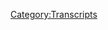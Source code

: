 {{DEFAULTSORT:
    #_TRANSCRIPT_0616:November 9, 2021
}}{{Transcript
    | title         = [[616: November 9, 2021]]
    | caption       = [https://knowledgefight.libsyn.com/616-november-9-2021 Listen to this episode on Libsyn]
    | episodeNumber = [[616: November 9, 2021|616]]
    | length        = 01:09:39
}}

{{MessageBox
    | header     = Warning: Bot Generated Content
    | text       = This transcript was automatically generated by transcription software and likely contains many mistakes and misattributions. Please check the audio for definitive quotes, attribution, and context.
    | image      = N3yvass4myg91.webp
    | imagewidth = 50px
    | id         = warning
}}

{{TranscriptBlock
    | name      = Unknown Speaker
    | timestamp = 00:00:00.000
    | text      = I'm sick of them posing as if they're the good guys, saying, we are the bad guys, knowledge
}}

{{TranscriptBlock
    | name      = Unknown Speaker
    | timestamp = 00:00:23.559
    | text      = fight, knowledge fight, I'm sick of them posing as if they're the good guys, saying, we are
}}

{{TranscriptBlock
    | name      = Unknown Speaker
    | timestamp = 00:00:30.559
    | text      = the bad guys, knowledge fight, Dan and George, knowledge fight, need, need money, Andy Enchanzis,
}}

{{TranscriptBlock
    | name      = Unknown Speaker
    | timestamp = 00:00:39.560
    | text      = Andy Enchanzis, Andy Enchanzis, it's time to pray, Andy Enchanzis, you're on the air,
}}

{{TranscriptBlock
    | name      = Unknown Speaker
    | timestamp = 00:00:48.560
    | text      = thanks for holding, hello Alex, I'm a huge fan, I love your work, knowledge fight, knowledge
}}

{{TranscriptBlock
    | name      = Unknown Speaker
    | timestamp = 00:00:55.560
    | text      = fight dot com, I love you, hey everybody, welcome back to knowledge fight, I'm Dan,
}}

{{TranscriptBlock
    | name      = Unknown Speaker
    | timestamp = 00:01:00.560
    | text      = I'm Jordan, we're a couple dudes, like to sit around, worship at the altar of Selene
}}

{{TranscriptBlock
    | name      = Unknown Speaker
    | timestamp = 00:01:04.560
    | text      = and talk a little bit about Alex Jones, oh indeed we are Dan, Jordan, Dan, Jordan, I
}}

{{TranscriptBlock
    | name      = Unknown Speaker
    | timestamp = 00:01:09.560
    | text      = have a quick question for you, what's up, what's your bright spot today, my bright spot
}}

{{TranscriptBlock
    | name      = Unknown Speaker
    | timestamp = 00:01:12.560
    | text      = today is, it's sort of a mixed bright spot and it is that I did finish making this desk,
}}

{{TranscriptBlock
    | name      = Unknown Speaker
    | timestamp = 00:01:17.560
    | text      = congratulations, I've been sore for two days because of it, it happens, and I'm also now
}}

{{TranscriptBlock
    | name      = Unknown Speaker
    | timestamp = 00:01:22.560
    | text      = really freaked out because we have switched like, headphones, headphones, we had to unplug
}}

{{TranscriptBlock
    | name      = Unknown Speaker
    | timestamp = 00:01:29.560
    | text      = all of the mics and everything in order to move stuff around, I'm so scared that this
}}

{{TranscriptBlock
    | name      = Unknown Speaker
    | timestamp = 00:01:34.560
    | text      = is going to be completely fucked up, we'll see what happens, but it's a move towards
}}

{{TranscriptBlock
    | name      = Unknown Speaker
    | timestamp = 00:01:40.560
    | text      = like a little bit of renovating the office, I mean that word makes it sound like I'm tearing
}}

{{TranscriptBlock
    | name      = Unknown Speaker
    | timestamp = 00:01:45.560
    | text      = down a wall, it's just moving a few things around to make it feel more like a working
}}

{{TranscriptBlock
    | name      = Unknown Speaker
    | timestamp = 00:01:51.560
    | text      = space, call it restructuring, sure, I like that, re-decorating, but decorating sounds
}}

{{TranscriptBlock
    | name      = Unknown Speaker
    | timestamp = 00:01:57.560
    | text      = more fun, yeah, because this is trying to turn it into a work, work area, refurbishing,
}}

{{TranscriptBlock
    | name      = Unknown Speaker
    | timestamp = 00:02:02.560
    | text      = sure, we'll go with that, but yeah, that process being in motion is, that's a bright
}}

{{TranscriptBlock
    | name      = Unknown Speaker
    | timestamp = 00:02:08.560
    | text      = spot, yeah, the desk looks great, thanks, it looks really great, I think it was a good
}}

{{TranscriptBlock
    | name      = Unknown Speaker
    | timestamp = 00:02:13.560
    | text      = choice, there's a place for the printer down there, a little shelf for the printer,
}}

{{TranscriptBlock
    | name      = Unknown Speaker
    | timestamp = 00:02:17.560
    | text      = oh yeah, I see that now, clears up some desk space, there's actually a shelf, like my
}}

{{TranscriptBlock
    | name      = Unknown Speaker
    | timestamp = 00:02:21.560
    | text      = old desk was just an L, it was, there were no shelves, no drawers, nothing, looking at
}}

{{TranscriptBlock
    | name      = Unknown Speaker
    | timestamp = 00:02:27.560
    | text      = it compared to this desk, it looks more like a cafeteria table than a desk, yeah, so what's
}}

{{TranscriptBlock
    | name      = Unknown Speaker
    | timestamp = 00:02:32.560
    | text      = your bright spot? My bright spot, Dan, is of course, we had a wonderful interview with
}}

{{TranscriptBlock
    | name      = Unknown Speaker
    | timestamp = 00:02:38.560
    | text      = Jon Ronson and everybody's response to that has been very, very kind, so my bright spot
}}

{{TranscriptBlock
    | name      = Unknown Speaker
    | timestamp = 00:02:44.560
    | text      = is how great it was that we got to do all of that stuff, it was fantastic, I was really
}}

{{TranscriptBlock
    | name      = Unknown Speaker
    | timestamp = 00:02:49.560
    | text      = hoping it would be my desk, it's not your desk, I was hoping your bright spot would
}}

{{TranscriptBlock
    | name      = Unknown Speaker
    | timestamp = 00:02:54.560
    | text      = also be my desk, why would it be my, your desk, such a nice desk, your desk is shit
}}

{{TranscriptBlock
    | name      = Unknown Speaker
    | timestamp = 00:02:58.560
    | text      = to me, no that was nice, it's been a really surreal week between the Tucker Carlson
}}

{{TranscriptBlock
    | name      = Unknown Speaker
    | timestamp = 00:03:03.560
    | text      = episode on Monday and then an interview with Jon on Wednesday, it's been a little bit
}}

{{TranscriptBlock
    | name      = Unknown Speaker
    | timestamp = 00:03:09.560
    | text      = off the beaten path for us, indeed, it's felt very disorienting, and then you add that
}}

{{TranscriptBlock
    | name      = Unknown Speaker
    | timestamp = 00:03:14.560
    | text      = to a new desk, and you get just like, I don't even know where we are anymore, no, it is
}}

{{TranscriptBlock
    | name      = Unknown Speaker
    | timestamp = 00:03:19.560
    | text      = a whole new world, yeah, I feel completely untethered to the last 600 episodes of our
}}

{{TranscriptBlock
    | name      = Unknown Speaker
    | timestamp = 00:03:24.560
    | text      = show, it didn't take much, and now I've got new headphones on, I don't know what's
}}

{{TranscriptBlock
    | name      = Unknown Speaker
    | timestamp = 00:03:29.560
    | text      = what, oh god, so Jordan, today we're gonna get back to normal, we're gonna be talking
}}

{{TranscriptBlock
    | name      = Unknown Speaker
    | timestamp = 00:03:34.560
    | text      = about, and it's not a bait and switch, we're gonna be talking about November 9th 2021
}}

{{TranscriptBlock
    | name      = Unknown Speaker
    | timestamp = 00:03:41.560
    | text      = Blackjack, and this is a dumb show, there's a couple of parts that are incredibly fascinating,
}}

{{TranscriptBlock
    | name      = Unknown Speaker
    | timestamp = 00:03:49.560
    | text      = but a lot of it is really fucking stupid, and we'll get down to business on talking
}}

{{TranscriptBlock
    | name      = Unknown Speaker
    | timestamp = 00:03:54.560
    | text      = about all that, but first Jordan, I think we should say hello to some new wands, oh
}}

{{TranscriptBlock
    | name      = Unknown Speaker
    | timestamp = 00:03:58.560
    | text      = that's a great idea, so first, Getty Museum, thank you so much, you're now a policy wonk,
}}

{{TranscriptBlock
    | name      = Unknown Speaker
    | timestamp = 00:04:01.560
    | text      = I'm a policy wonk, thank you so much, thank you, next, Le'na D, thank you so much, you're
}}

{{TranscriptBlock
    | name      = Unknown Speaker
    | timestamp = 00:04:06.560
    | text      = now a policy wonk, I'm a policy wonk, thank you very much, Le'na D, thank you, next,
}}

{{TranscriptBlock
    | name      = Unknown Speaker
    | timestamp = 00:04:11.560
    | text      = Hiram Clark is in this motherfucker, thank you so much, you're now a policy wonk, I'm
}}

{{TranscriptBlock
    | name      = Unknown Speaker
    | timestamp = 00:04:15.560
    | text      = a policy wonk, thanks Hiram, thank you, next, I finally realized I should start paying for
}}

{{TranscriptBlock
    | name      = Unknown Speaker
    | timestamp = 00:04:19.560
    | text      = all this free media I consume, thank you very much, you're now a policy wonk, I'm a policy
}}

{{TranscriptBlock
    | name      = Unknown Speaker
    | timestamp = 00:04:23.560
    | text      = I'm a policy wonk.
}}

{{TranscriptBlock
    | name      = Unknown Speaker
    | timestamp = 00:04:24.560
    | text      = Thank you very much!
}}

{{TranscriptBlock
    | name      = Unknown Speaker
    | timestamp = 00:04:25.560
    | text      = Thank you!
}}

{{TranscriptBlock
    | name      = Unknown Speaker
    | timestamp = 00:04:26.560
    | text      = This fella is actually an old friend of mine back from the days of Columbia, Missouri.
}}

{{TranscriptBlock
    | name      = Unknown Speaker
    | timestamp = 00:04:30.920
    | text      = Very excited to say thank you and hello to Fake Dad!
}}

{{TranscriptBlock
    | name      = Unknown Speaker
    | timestamp = 00:04:34.040
    | text      = You are now a policy wonk.
}}

{{TranscriptBlock
    | name      = Unknown Speaker
    | timestamp = 00:04:35.439
    | text      = I'm a policy wonk.
}}

{{TranscriptBlock
    | name      = Unknown Speaker
    | timestamp = 00:04:36.439
    | text      = Thank you very much!
}}

{{TranscriptBlock
    | name      = Unknown Speaker
    | timestamp = 00:04:37.439
    | text      = Thank you!
}}

{{TranscriptBlock
    | name      = Unknown Speaker
    | timestamp = 00:04:38.439
    | text      = And I couldn't find the Hallmark gift theme for $600, so here is a subscription instead.
}}

{{TranscriptBlock
    | name      = Unknown Speaker
    | timestamp = 00:04:42.920
    | text      = Thank you so much.
}}

{{TranscriptBlock
    | name      = Unknown Speaker
    | timestamp = 00:04:43.920
    | text      = You are now a policy wonk.
}}

{{TranscriptBlock
    | name      = Unknown Speaker
    | timestamp = 00:04:44.920
    | text      = I'm a policy wonk.
}}

{{TranscriptBlock
    | name      = Unknown Speaker
    | timestamp = 00:04:45.920
    | text      = Thank you very much.
}}

{{TranscriptBlock
    | name      = Unknown Speaker
    | timestamp = 00:04:46.920
    | text      = Thank you!
}}

{{TranscriptBlock
    | name      = Unknown Speaker
    | timestamp = 00:04:47.920
    | text      = Now, Jordan.
}}

{{TranscriptBlock
    | name      = Unknown Speaker
    | timestamp = 00:04:48.920
    | text      = Yes sir.
}}

{{TranscriptBlock
    | name      = Unknown Speaker
    | timestamp = 00:04:49.920
    | text      = We're going to start this episode here about November 9th.
}}

{{TranscriptBlock
    | name      = Unknown Speaker
    | timestamp = 00:04:52.839
    | text      = Okay.
}}

{{TranscriptBlock
    | name      = Unknown Speaker
    | timestamp = 00:04:53.839
    | text      = And we haven't had a context drop for this, but it's also kind of a game.
}}

{{TranscriptBlock
    | name      = Unknown Speaker
    | timestamp = 00:04:57.120
    | text      = Alex calls somebody a loser on this show.
}}

{{TranscriptBlock
    | name      = Unknown Speaker
    | timestamp = 00:04:59.680
    | text      = Okay.
}}

{{TranscriptBlock
    | name      = Unknown Speaker
    | timestamp = 00:05:00.680
    | text      = And I need you to try and guess who that person is.
}}

{{TranscriptBlock
    | name      = Unknown Speaker
    | timestamp = 00:05:02.639
    | text      = Now think about the kind of news that's going on.
}}

{{TranscriptBlock
    | name      = Unknown Speaker
    | timestamp = 00:05:05.720
    | text      = Right.
}}

{{TranscriptBlock
    | name      = Unknown Speaker
    | timestamp = 00:05:06.720
    | text      = Maybe, you know, the sort of picadillos that Alex has, like vaccination.
}}

{{TranscriptBlock
    | name      = Unknown Speaker
    | timestamp = 00:05:10.879
    | text      = So okay, so my first instinct, I want to say it's AOC just because she drank that soda
}}

{{TranscriptBlock
    | name      = Unknown Speaker
    | timestamp = 00:05:16.500
    | text      = and people responded to it.
}}

{{TranscriptBlock
    | name      = Unknown Speaker
    | timestamp = 00:05:18.800
    | text      = But was that before or after the 9th?
}}

{{TranscriptBlock
    | name      = Unknown Speaker
    | timestamp = 00:05:20.800
    | text      = Oh, that's a good point.
}}

{{TranscriptBlock
    | name      = Unknown Speaker
    | timestamp = 00:05:21.800
    | text      = Let's consider that we're a few days back here.
}}

{{TranscriptBlock
    | name      = Unknown Speaker
    | timestamp = 00:05:23.160
    | text      = That's a good point.
}}

{{TranscriptBlock
    | name      = Unknown Speaker
    | timestamp = 00:05:24.240
    | text      = That's a good point.
}}

{{TranscriptBlock
    | name      = Unknown Speaker
    | timestamp = 00:05:26.240
    | text      = Hmm.
}}

{{TranscriptBlock
    | name      = Unknown Speaker
    | timestamp = 00:05:27.959
    | text      = I mean, it seems too obvious.
}}

{{TranscriptBlock
    | name      = Unknown Speaker
    | timestamp = 00:05:30.120
    | text      = It seems too obvious, but I'm going to go ahead and I'm going to go with Kamala Harris.
}}

{{TranscriptBlock
    | name      = Unknown Speaker
    | timestamp = 00:05:35.759
    | text      = You are incorrect.
}}

{{TranscriptBlock
    | name      = Unknown Speaker
    | timestamp = 00:05:36.759
    | text      = Damn it!
}}

{{TranscriptBlock
    | name      = Unknown Speaker
    | timestamp = 00:05:37.759
    | text      = Have you read about Terry Bradshaw and what a loser he is?
}}

{{TranscriptBlock
    | name      = Unknown Speaker
    | timestamp = 00:05:40.079
    | text      = What?
}}

{{TranscriptBlock
    | name      = Unknown Speaker
    | timestamp = 00:05:41.079
    | text      = Terry Bradshaw.
}}

{{TranscriptBlock
    | name      = Unknown Speaker
    | timestamp = 00:05:42.079
    | text      = How is Terry Bradshaw the one?
}}

{{TranscriptBlock
    | name      = Unknown Speaker
    | timestamp = 00:05:43.079
    | text      = I knew it was too obvious.
}}

{{TranscriptBlock
    | name      = Unknown Speaker
    | timestamp = 00:05:44.079
    | text      = Because he's mad about everyone talking shit about Aaron Rodgers.
}}

{{TranscriptBlock
    | name      = Unknown Speaker
    | timestamp = 00:05:48.079
    | text      = So Terry Bradshaw gets taken down to pay.
}}

{{TranscriptBlock
    | name      = Unknown Speaker
    | timestamp = 00:05:51.040
    | text      = Oh, it's about time somebody got to Terry Bradshaw.
}}

{{TranscriptBlock
    | name      = Unknown Speaker
    | timestamp = 00:05:53.600
    | text      = I'm not a huge Terry Bradshaw fan, I'm sure he has his problems, but he won like four
}}

{{TranscriptBlock
    | name      = Unknown Speaker
    | timestamp = 00:05:57.720
    | text      = Super Bowls.
}}

{{TranscriptBlock
    | name      = Unknown Speaker
    | timestamp = 00:05:58.720
    | text      = He did.
}}

{{TranscriptBlock
    | name      = Unknown Speaker
    | timestamp = 00:05:59.720
    | text      = He did.
}}

{{TranscriptBlock
    | name      = Unknown Speaker
    | timestamp = 00:06:00.720
    | text      = I mean, professionally, he's not a loser.
}}

{{TranscriptBlock
    | name      = Unknown Speaker
    | timestamp = 00:06:01.720
    | text      = He's one of the best quarterbacks of all time.
}}

{{TranscriptBlock
    | name      = Unknown Speaker
    | timestamp = 00:06:03.720
    | text      = Yeah, I mean, if you want to measure it by those statistics, man, it's not all about
}}

{{TranscriptBlock
    | name      = Unknown Speaker
    | timestamp = 00:06:07.800
    | text      = rings or whatever.
}}

{{TranscriptBlock
    | name      = Unknown Speaker
    | timestamp = 00:06:08.800
    | text      = Yeah, yeah, that's a very strange thing to do.
}}

{{TranscriptBlock
    | name      = Unknown Speaker
    | timestamp = 00:06:12.079
    | text      = I mean, you might say that he's kind of a dorky commentator.
}}

{{TranscriptBlock
    | name      = Unknown Speaker
    | timestamp = 00:06:15.959
    | text      = Yeah, I think he's generally a shithead.
}}

{{TranscriptBlock
    | name      = Unknown Speaker
    | timestamp = 00:06:18.839
    | text      = I'm sure, you know, you can't be in the professional sports world for that long without becoming
}}

{{TranscriptBlock
    | name      = Unknown Speaker
    | timestamp = 00:06:24.319
    | text      = a shithead of some sort.
}}

{{TranscriptBlock
    | name      = Unknown Speaker
    | timestamp = 00:06:25.720
    | text      = It seems like it's possible, but I don't know if Alex needs to take aim, it's just about
}}

{{TranscriptBlock
    | name      = Unknown Speaker
    | timestamp = 00:06:29.160
    | text      = Aaron Rodgers.
}}

{{TranscriptBlock
    | name      = Unknown Speaker
    | timestamp = 00:06:30.160
    | text      = Yeah, of course.
}}

{{TranscriptBlock
    | name      = Unknown Speaker
    | timestamp = 00:06:31.160
    | text      = Anyway, Alex opens up the show with a gigantic bombshell piece of information that will be
}}

{{TranscriptBlock
    | name      = Unknown Speaker
    | timestamp = 00:06:37.680
    | text      = the number one story throughout this entire episode.
}}

{{TranscriptBlock
    | name      = Unknown Speaker
    | timestamp = 00:06:40.839
    | text      = He repeats this headline about a thousand fucking times.
}}

{{TranscriptBlock
    | name      = Unknown Speaker
    | timestamp = 00:06:44.519
    | text      = Here we go.
}}

{{TranscriptBlock
    | name      = Unknown Speaker
    | timestamp = 00:06:45.519
    | text      = Ladies and gentlemen, it's Tuesday, November 9th, 2021, and if you are a radio listener,
}}

{{TranscriptBlock
    | name      = Unknown Speaker
    | timestamp = 00:06:53.680
    | text      = you'll be able to hear me read you this headline, but if you're a TV viewer, you just saw the
}}

{{TranscriptBlock
    | name      = Unknown Speaker
    | timestamp = 00:06:57.720
    | text      = headline front and center.
}}

{{TranscriptBlock
    | name      = Unknown Speaker
    | timestamp = 00:07:00.759
    | text      = CNN says people are taking three shots and have, quote, no antibodies for COVID-19 and
}}

{{TranscriptBlock
    | name      = Unknown Speaker
    | timestamp = 00:07:07.800
    | text      = are catching COVID-19.
}}

{{TranscriptBlock
    | name      = Unknown Speaker
    | timestamp = 00:07:10.120
    | text      = Their answer, more shots.
}}

{{TranscriptBlock
    | name      = Unknown Speaker
    | timestamp = 00:07:11.740
    | text      = It's like saying if you cut one of your fingers off with a meat cleaver, the way to fix it
}}

{{TranscriptBlock
    | name      = Unknown Speaker
    | timestamp = 00:07:17.519
    | text      = is to cut off three more or maybe slit your throat or maybe hang yourself or shoot yourself
}}

{{TranscriptBlock
    | name      = Unknown Speaker
    | timestamp = 00:07:23.680
    | text      = or drink cyanide or why not put the baby in the microwave?
}}

{{TranscriptBlock
    | name      = Unknown Speaker
    | timestamp = 00:07:29.160
    | text      = That'll help them.
}}

{{TranscriptBlock
    | name      = Unknown Speaker
    | timestamp = 00:07:30.160
    | text      = Give five more seconds.
}}

{{TranscriptBlock
    | name      = Unknown Speaker
    | timestamp = 00:07:31.160
    | text      = Oh, your baby's got a stomach ache?
}}

{{TranscriptBlock
    | name      = Unknown Speaker
    | timestamp = 00:07:32.160
    | text      = Put them in a wood chipper.
}}

{{TranscriptBlock
    | name      = Unknown Speaker
    | timestamp = 00:07:34.519
    | text      = Think of the level of the war on logic and reality happening.
}}

{{TranscriptBlock
    | name      = Unknown Speaker
    | timestamp = 00:07:40.120
    | text      = The war on logic has been waged.
}}

{{TranscriptBlock
    | name      = Unknown Speaker
    | timestamp = 00:07:42.839
    | text      = I mean, the one that he's waging right now?
}}

{{TranscriptBlock
    | name      = Unknown Speaker
    | timestamp = 00:07:46.240
    | text      = Uh-huh.
}}

{{TranscriptBlock
    | name      = Unknown Speaker
    | timestamp = 00:07:47.240
    | text      = Because that one is intense and years long.
}}

{{TranscriptBlock
    | name      = Unknown Speaker
    | timestamp = 00:07:49.920
    | text      = Sure.
}}

{{TranscriptBlock
    | name      = Unknown Speaker
    | timestamp = 00:07:50.920
    | text      = And as somebody who, you know, I hate to constantly bang on this drum, but someone who studied
}}

{{TranscriptBlock
    | name      = Unknown Speaker
    | timestamp = 00:07:54.959
    | text      = formal logic in college.
}}

{{TranscriptBlock
    | name      = Unknown Speaker
    | timestamp = 00:07:56.800
    | text      = Yes.
}}

{{TranscriptBlock
    | name      = Unknown Speaker
    | timestamp = 00:07:57.800
    | text      = I don't know if there's a war on logic in the same way that Alex Fink's there is.
}}

{{TranscriptBlock
    | name      = Unknown Speaker
    | timestamp = 00:08:01.839
    | text      = He's on the wrong side of that war if there is one.
}}

{{TranscriptBlock
    | name      = Unknown Speaker
    | timestamp = 00:08:04.040
    | text      = Yeah.
}}

{{TranscriptBlock
    | name      = Unknown Speaker
    | timestamp = 00:08:05.040
    | text      = I understand if, and let's go through, let's try this logically, all right?
}}

{{TranscriptBlock
    | name      = Unknown Speaker
    | timestamp = 00:08:10.759
    | text      = If getting shots increases your immunity to a disease and your immunity decreases, then
}}

{{TranscriptBlock
    | name      = Unknown Speaker
    | timestamp = 00:08:18.199
    | text      = you get another shot.
}}

{{TranscriptBlock
    | name      = Unknown Speaker
    | timestamp = 00:08:20.079
    | text      = Would that not be exactly like if you had a finger and then you chopped it off?
}}

{{TranscriptBlock
    | name      = Unknown Speaker
    | timestamp = 00:08:26.360
    | text      = Yeah.
}}

{{TranscriptBlock
    | name      = Unknown Speaker
    | timestamp = 00:08:27.360
    | text      = And it would kind of be like throwing a baby in a microwave.
}}

{{TranscriptBlock
    | name      = Unknown Speaker
    | timestamp = 00:08:29.160
    | text      = It would be exactly like that.
}}

{{TranscriptBlock
    | name      = Unknown Speaker
    | timestamp = 00:08:30.560
    | text      = Very similar.
}}

{{TranscriptBlock
    | name      = Unknown Speaker
    | timestamp = 00:08:31.560
    | text      = I was wondering, I was thinking that's what it would be.
}}

{{TranscriptBlock
    | name      = Unknown Speaker
    | timestamp = 00:08:32.559
    | text      = A lot of commonalities.
}}

{{TranscriptBlock
    | name      = Unknown Speaker
    | timestamp = 00:08:33.559
    | text      = Yeah, yeah, yeah.
}}

{{TranscriptBlock
    | name      = Unknown Speaker
    | timestamp = 00:08:34.559
    | text      = One thing here is that Alex is correct about this headline.
}}

{{TranscriptBlock
    | name      = Unknown Speaker
    | timestamp = 00:08:37.559
    | text      = It does say, quote, three shots and one booster later, this man has little protection against
}}

{{TranscriptBlock
    | name      = Unknown Speaker
    | timestamp = 00:08:42.519
    | text      = COVID-19.
}}

{{TranscriptBlock
    | name      = Unknown Speaker
    | timestamp = 00:08:43.519
    | text      = However, Alex is misrepresenting the contents of the story.
}}

{{TranscriptBlock
    | name      = Unknown Speaker
    | timestamp = 00:08:47.960
    | text      = This is about a guy who had a kidney transplant in 2019 and has to be on immunosuppressant
}}

{{TranscriptBlock
    | name      = Unknown Speaker
    | timestamp = 00:08:52.360
    | text      = drugs for the rest of his life.
}}

{{TranscriptBlock
    | name      = Unknown Speaker
    | timestamp = 00:08:54.559
    | text      = The article is about how he does not have antibodies despite getting vaccinated, which
}}

{{TranscriptBlock
    | name      = Unknown Speaker
    | timestamp = 00:08:58.899
    | text      = then serves as a launching pad to discuss how many moderate to severely immunocompromised
}}

{{TranscriptBlock
    | name      = Unknown Speaker
    | timestamp = 00:09:03.360
    | text      = people are having difficulty with creating antibodies.
}}

{{TranscriptBlock
    | name      = Unknown Speaker
    | timestamp = 00:09:07.120
    | text      = This is really shitty, but it's also not totally surprising since this is the case with many
}}

{{TranscriptBlock
    | name      = Unknown Speaker
    | timestamp = 00:09:12.000
    | text      = vaccines.
}}

{{TranscriptBlock
    | name      = Unknown Speaker
    | timestamp = 00:09:13.000
    | text      = In fact, it's one of the really strong rebuttals to the whole anti-vax argument about how like
}}

{{TranscriptBlock
    | name      = Unknown Speaker
    | timestamp = 00:09:17.000
    | text      = if you're vaccinated, why do you care if I am or not?
}}

{{TranscriptBlock
    | name      = Unknown Speaker
    | timestamp = 00:09:20.000
    | text      = And that's really weird because this headline works for Alex if he lies about the content,
}}

{{TranscriptBlock
    | name      = Unknown Speaker
    | timestamp = 00:09:24.960
    | text      = but if he actually engaged with the body of the text at all, he's actually covering a
}}

{{TranscriptBlock
    | name      = Unknown Speaker
    | timestamp = 00:09:28.759
    | text      = story that's pro-universal vaccination.
}}

{{TranscriptBlock
    | name      = Unknown Speaker
    | timestamp = 00:09:31.200
    | text      = Yeah.
}}

{{TranscriptBlock
    | name      = Unknown Speaker
    | timestamp = 00:09:32.200
    | text      = It's very weird.
}}

{{TranscriptBlock
    | name      = Unknown Speaker
    | timestamp = 00:09:33.200
    | text      = It's a really great case study for why Alex can never afford to go any deeper than surface
}}

{{TranscriptBlock
    | name      = Unknown Speaker
    | timestamp = 00:09:37.320
    | text      = level on any of the stories he covers.
}}

{{TranscriptBlock
    | name      = Unknown Speaker
    | timestamp = 00:09:39.779
    | text      = If he actually gets into the meat and the details of the topic, he'd quickly have no
}}

{{TranscriptBlock
    | name      = Unknown Speaker
    | timestamp = 00:09:43.440
    | text      = leg to stand on and his narratives would completely collapse.
}}

{{TranscriptBlock
    | name      = Unknown Speaker
    | timestamp = 00:09:46.600
    | text      = Yeah.
}}

{{TranscriptBlock
    | name      = Unknown Speaker
    | timestamp = 00:09:47.600
    | text      = And so as an exercise, I tracked through this episode if he ever said anything about this
}}

{{TranscriptBlock
    | name      = Unknown Speaker
    | timestamp = 00:09:53.039
    | text      = article other than the headline.
}}

{{TranscriptBlock
    | name      = Unknown Speaker
    | timestamp = 00:09:54.679
    | text      = Yeah.
}}

{{TranscriptBlock
    | name      = Unknown Speaker
    | timestamp = 00:09:55.679
    | text      = He doesn't.
}}

{{TranscriptBlock
    | name      = Unknown Speaker
    | timestamp = 00:09:56.679
    | text      = Not once.
}}

{{TranscriptBlock
    | name      = Unknown Speaker
    | timestamp = 00:09:57.679
    | text      = Not once.
}}

{{TranscriptBlock
    | name      = Unknown Speaker
    | timestamp = 00:09:58.679
    | text      = He just says the headline about a hundred times and at no point discusses how it's about
}}

{{TranscriptBlock
    | name      = Unknown Speaker
    | timestamp = 00:10:02.519
    | text      = immunocompromised people.
}}

{{TranscriptBlock
    | name      = Unknown Speaker
    | timestamp = 00:10:04.320
    | text      = The headline is about one specific person who was the recipient of a kidney transplant.
}}

{{TranscriptBlock
    | name      = Unknown Speaker
    | timestamp = 00:10:09.440
    | text      = It's just ridiculous.
}}

{{TranscriptBlock
    | name      = Unknown Speaker
    | timestamp = 00:10:11.360
    | text      = He just uses it to say like, hey there, you know, they're saying if you get these shots,
}}

{{TranscriptBlock
    | name      = Unknown Speaker
    | timestamp = 00:10:15.159
    | text      = it doesn't matter.
}}

{{TranscriptBlock
    | name      = Unknown Speaker
    | timestamp = 00:10:16.159
    | text      = It doesn't do anything.
}}

{{TranscriptBlock
    | name      = Unknown Speaker
    | timestamp = 00:10:17.159
    | text      = Might as well be saline.
}}

{{TranscriptBlock
    | name      = Unknown Speaker
    | timestamp = 00:10:18.159
    | text      = Yeah.
}}

{{TranscriptBlock
    | name      = Unknown Speaker
    | timestamp = 00:10:19.159
    | text      = I wonder if headline writers, the editors and the people who put those leads up there,
}}

{{TranscriptBlock
    | name      = Unknown Speaker
    | timestamp = 00:10:25.600
    | text      = I wonder if they have a real awareness of how much damage they individually can do.
}}

{{TranscriptBlock
    | name      = Unknown Speaker
    | timestamp = 00:10:31.399
    | text      = It's an interesting question.
}}

{{TranscriptBlock
    | name      = Unknown Speaker
    | timestamp = 00:10:32.399
    | text      = You know?
}}

{{TranscriptBlock
    | name      = Unknown Speaker
    | timestamp = 00:10:33.399
    | text      = I would hope they don't because if they do, they should be more careful.
}}

{{TranscriptBlock
    | name      = Unknown Speaker
    | timestamp = 00:10:36.639
    | text      = Yeah.
}}

{{TranscriptBlock
    | name      = Unknown Speaker
    | timestamp = 00:10:37.639
    | text      = You know, like when you lead with a headline like that, Alex can absolutely do that and
}}

{{TranscriptBlock
    | name      = Unknown Speaker
    | timestamp = 00:10:43.039
    | text      = none of his people are going to read the body of the article.
}}

{{TranscriptBlock
    | name      = Unknown Speaker
    | timestamp = 00:10:46.220
    | text      = So you're like immediately the first line of defense against Alex.
}}

{{TranscriptBlock
    | name      = Unknown Speaker
    | timestamp = 00:10:49.480
    | text      = Sure.
}}

{{TranscriptBlock
    | name      = Unknown Speaker
    | timestamp = 00:10:50.480
    | text      = It's somewhat enabling to write articles with headlines like that.
}}

{{TranscriptBlock
    | name      = Unknown Speaker
    | timestamp = 00:10:54.480
    | text      = Right.
}}

{{TranscriptBlock
    | name      = Unknown Speaker
    | timestamp = 00:10:55.480
    | text      = But at the same time, the headline is fair and it is a summation of the story.
}}

{{TranscriptBlock
    | name      = Unknown Speaker
    | timestamp = 00:11:00.000
    | text      = Sure.
}}

{{TranscriptBlock
    | name      = Unknown Speaker
    | timestamp = 00:11:01.000
    | text      = I mean, there are all the relevant details, like three shots and one booster later, this
}}

{{TranscriptBlock
    | name      = Unknown Speaker
    | timestamp = 00:11:04.320
    | text      = man has little protection.
}}

{{TranscriptBlock
    | name      = Unknown Speaker
    | timestamp = 00:11:06.259
    | text      = Why is that?
}}

{{TranscriptBlock
    | name      = Unknown Speaker
    | timestamp = 00:11:07.259
    | text      = It's not spelled out in the headline.
}}

{{TranscriptBlock
    | name      = Unknown Speaker
    | timestamp = 00:11:08.759
    | text      = Right.
}}

{{TranscriptBlock
    | name      = Unknown Speaker
    | timestamp = 00:11:09.759
    | text      = It's easy to misrepresent, but it's also not like, like from a journalist standpoint, it's
}}

{{TranscriptBlock
    | name      = Unknown Speaker
    | timestamp = 00:11:14.399
    | text      = not unethical.
}}

{{TranscriptBlock
    | name      = Unknown Speaker
    | timestamp = 00:11:15.399
    | text      = Totally.
}}

{{TranscriptBlock
    | name      = Unknown Speaker
    | timestamp = 00:11:16.399
    | text      = Absolutely not.
}}

{{TranscriptBlock
    | name      = Unknown Speaker
    | timestamp = 00:11:17.399
    | text      = In a world where disinformation wasn't such a big problem, that would be a totally fine
}}

{{TranscriptBlock
    | name      = Unknown Speaker
    | timestamp = 00:11:20.759
    | text      = headline.
}}

{{TranscriptBlock
    | name      = Unknown Speaker
    | timestamp = 00:11:21.759
    | text      = Yeah, yeah.
}}

{{TranscriptBlock
    | name      = Unknown Speaker
    | timestamp = 00:11:22.759
    | text      = That'd be great.
}}

{{TranscriptBlock
    | name      = Unknown Speaker
    | timestamp = 00:11:23.759
    | text      = Yeah.
}}

{{TranscriptBlock
    | name      = Unknown Speaker
    | timestamp = 00:11:24.759
    | text      = I think that's more what I'm thinking of is like, yes, I understand that according to
}}

{{TranscriptBlock
    | name      = Unknown Speaker
    | timestamp = 00:11:27.559
    | text      = these certain neutral ethics, you're good, but we don't live there.
}}

{{TranscriptBlock
    | name      = Unknown Speaker
    | timestamp = 00:11:31.759
    | text      = Yeah.
}}

{{TranscriptBlock
    | name      = Unknown Speaker
    | timestamp = 00:11:32.759
    | text      = And I see this conversation come up periodically on Twitter and on social media, the idea that
}}

{{TranscriptBlock
    | name      = Unknown Speaker
    | timestamp = 00:11:38.039
    | text      = these mainstream media outlets and big media entities, they really need to have somebody
}}

{{TranscriptBlock
    | name      = Unknown Speaker
    | timestamp = 00:11:42.759
    | text      = who understands disinformation on the payroll to sort of play defense.
}}

{{TranscriptBlock
    | name      = Unknown Speaker
    | timestamp = 00:11:47.320
    | text      = Because if you did, you could be like, you know what's going to happen with this headline.
}}

{{TranscriptBlock
    | name      = Unknown Speaker
    | timestamp = 00:11:50.519
    | text      = Right.
}}

{{TranscriptBlock
    | name      = Unknown Speaker
    | timestamp = 00:11:51.519
    | text      = Right, right, right.
}}

{{TranscriptBlock
    | name      = Unknown Speaker
    | timestamp = 00:11:52.519
    | text      = I mean, we could tweak a little so it's not as useful to folks like Alex.
}}

{{TranscriptBlock
    | name      = Unknown Speaker
    | timestamp = 00:11:56.120
    | text      = But I think the theory for why that doesn't happen is because they're concerned they would
}}

{{TranscriptBlock
    | name      = Unknown Speaker
    | timestamp = 00:12:00.120
    | text      = make less money.
}}

{{TranscriptBlock
    | name      = Unknown Speaker
    | timestamp = 00:12:01.559
    | text      = Maybe.
}}

{{TranscriptBlock
    | name      = Unknown Speaker
    | timestamp = 00:12:02.559
    | text      = And I also think that there's also a pretty solid argument to be made that if you did
}}

{{TranscriptBlock
    | name      = Unknown Speaker
    | timestamp = 00:12:09.480
    | text      = play that bit of defense, the enterprising people on the right would, or in Alex's media
}}

{{TranscriptBlock
    | name      = Unknown Speaker
    | timestamp = 00:12:15.240
    | text      = sphere would just find a way to still make the same disinformation.
}}

{{TranscriptBlock
    | name      = Unknown Speaker
    | timestamp = 00:12:18.279
    | text      = Yeah, it's like antivirus.
}}

{{TranscriptBlock
    | name      = Unknown Speaker
    | timestamp = 00:12:19.279
    | text      = It may not actually help.
}}

{{TranscriptBlock
    | name      = Unknown Speaker
    | timestamp = 00:12:20.799
    | text      = Antivirus software is always going to be one step behind the newest, yeah, yeah.
}}

{{TranscriptBlock
    | name      = Unknown Speaker
    | timestamp = 00:12:24.679
    | text      = That makes sense.
}}

{{TranscriptBlock
    | name      = Unknown Speaker
    | timestamp = 00:12:25.679
    | text      = Alex lies a little bit about this article, and then he lies some more about something
}}

{{TranscriptBlock
    | name      = Unknown Speaker
    | timestamp = 00:12:29.279
    | text      = else.
}}

{{TranscriptBlock
    | name      = Unknown Speaker
    | timestamp = 00:12:30.279
    | text      = Three shots in one booster later.
}}

{{TranscriptBlock
    | name      = Unknown Speaker
    | timestamp = 00:12:32.320
    | text      = Three shots in one booster later.
}}

{{TranscriptBlock
    | name      = Unknown Speaker
    | timestamp = 00:12:34.960
    | text      = This man has little protection against COVID-19.
}}

{{TranscriptBlock
    | name      = Unknown Speaker
    | timestamp = 00:12:38.279
    | text      = Don't worry, Pfizer and Moderna now have a pill.
}}

{{TranscriptBlock
    | name      = Unknown Speaker
    | timestamp = 00:12:43.360
    | text      = But you're both based on ivermectin.
}}

{{TranscriptBlock
    | name      = Unknown Speaker
    | timestamp = 00:12:45.559
    | text      = Sure, why not lie about that?
}}

{{TranscriptBlock
    | name      = Unknown Speaker
    | timestamp = 00:12:47.879
    | text      = Isn't that interesting?
}}

{{TranscriptBlock
    | name      = Unknown Speaker
    | timestamp = 00:12:49.259
    | text      = It would be.
}}

{{TranscriptBlock
    | name      = Unknown Speaker
    | timestamp = 00:12:50.259
    | text      = But of course now they're just going to release some new deadly virus to begin depopulating.
}}

{{TranscriptBlock
    | name      = Unknown Speaker
    | timestamp = 00:12:53.519
    | text      = Okay.
}}

{{TranscriptBlock
    | name      = Unknown Speaker
    | timestamp = 00:12:54.519
    | text      = So that's obviously not true, and I have no clue what it would even mean for a pill to
}}

{{TranscriptBlock
    | name      = Unknown Speaker
    | timestamp = 00:12:59.120
    | text      = be based on ivermectin, but the general claim Alex is referring to here is just, it was
}}

{{TranscriptBlock
    | name      = Unknown Speaker
    | timestamp = 00:13:04.519
    | text      = in a meme that went around on social media.
}}

{{TranscriptBlock
    | name      = Unknown Speaker
    | timestamp = 00:13:07.240
    | text      = People were claiming that the Pfizer pill is just repackaged ivermectin, and they went
}}

{{TranscriptBlock
    | name      = Unknown Speaker
    | timestamp = 00:13:11.080
    | text      = as far as to call it Pfizermectin.
}}

{{TranscriptBlock
    | name      = Unknown Speaker
    | timestamp = 00:13:12.960
    | text      = Oh boy.
}}

{{TranscriptBlock
    | name      = Unknown Speaker
    | timestamp = 00:13:13.960
    | text      = Fun.
}}

{{TranscriptBlock
    | name      = Unknown Speaker
    | timestamp = 00:13:14.960
    | text      = It does not take much.
}}

{{TranscriptBlock
    | name      = Unknown Speaker
    | timestamp = 00:13:15.960
    | text      = Yeah, this is a fun story, but it's just dumb.
}}

{{TranscriptBlock
    | name      = Unknown Speaker
    | timestamp = 00:13:17.700
    | text      = The Pfizer pill is an antiviral drug, whereas ivermectin is an anti-parasite medication.
}}

{{TranscriptBlock
    | name      = Unknown Speaker
    | timestamp = 00:13:23.299
    | text      = They operate in entirely different ways, and they would have basically no connection.
}}

{{TranscriptBlock
    | name      = Unknown Speaker
    | timestamp = 00:13:28.200
    | text      = The Associated Press did a fact check on this claim, and they talked to Dr. William Petrie,
}}

{{TranscriptBlock
    | name      = Unknown Speaker
    | timestamp = 00:13:32.679
    | text      = he's a professor of infectious diseases at University of Virginia, and he had the best
}}

{{TranscriptBlock
    | name      = Unknown Speaker
    | timestamp = 00:13:36.600
    | text      = summation I could imagine.
}}

{{TranscriptBlock
    | name      = Unknown Speaker
    | timestamp = 00:13:37.960
    | text      = Quote, the only way they are alike is that they are both pills.
}}

{{TranscriptBlock
    | name      = Unknown Speaker
    | timestamp = 00:13:41.600
    | text      = Right.
}}

{{TranscriptBlock
    | name      = Unknown Speaker
    | timestamp = 00:13:42.600
    | text      = This is Alex's relationship with information, just like in a nutshell.
}}

{{TranscriptBlock
    | name      = Unknown Speaker
    | timestamp = 00:13:45.679
    | text      = He sees claims and memes on social media, and then they say the things that he wants
}}

{{TranscriptBlock
    | name      = Unknown Speaker
    | timestamp = 00:13:49.879
    | text      = to believe, so he reports them to his audience as truth.
}}

{{TranscriptBlock
    | name      = Unknown Speaker
    | timestamp = 00:13:52.539
    | text      = It's just a pathetic state of affairs.
}}

{{TranscriptBlock
    | name      = Unknown Speaker
    | timestamp = 00:13:54.440
    | text      = Right.
}}

{{TranscriptBlock
    | name      = Unknown Speaker
    | timestamp = 00:13:55.440
    | text      = I mean, it's a little bit like how Abraham Lincoln Vampire Hunter is based on Abraham
}}

{{TranscriptBlock
    | name      = Unknown Speaker
    | timestamp = 00:14:01.200
    | text      = Lincoln, you know?
}}

{{TranscriptBlock
    | name      = Unknown Speaker
    | timestamp = 00:14:02.340
    | text      = So it's like, you could say it's based on- Well, you see that on almost all horror movies.
}}

{{TranscriptBlock
    | name      = Unknown Speaker
    | timestamp = 00:14:06.240
    | text      = Yeah, exactly.
}}

{{TranscriptBlock
    | name      = Unknown Speaker
    | timestamp = 00:14:07.240
    | text      = It's based on a true story.
}}

{{TranscriptBlock
    | name      = Unknown Speaker
    | timestamp = 00:14:08.240
    | text      = Yeah, based on a true story.
}}

{{TranscriptBlock
    | name      = Unknown Speaker
    | timestamp = 00:14:10.039
    | text      = It's the Blair Witch project of pills.
}}

{{TranscriptBlock
    | name      = Unknown Speaker
    | timestamp = 00:14:12.320
    | text      = I would love it if instead of tomorrow's news today, info was started with based on a meme.
}}

{{TranscriptBlock
    | name      = Unknown Speaker
    | timestamp = 00:14:17.620
    | text      = That Alex skimmed over, Alex glanced at a meme, and now he's gonna yell about something
}}

{{TranscriptBlock
    | name      = Unknown Speaker
    | timestamp = 00:14:22.399
    | text      = for an hour.
}}

{{TranscriptBlock
    | name      = Unknown Speaker
    | timestamp = 00:14:23.399
    | text      = Great.
}}

{{TranscriptBlock
    | name      = Unknown Speaker
    | timestamp = 00:14:24.399
    | text      = Great.
}}

{{TranscriptBlock
    | name      = Unknown Speaker
    | timestamp = 00:14:25.399
    | text      = That's how seriously you should take this bullshit.
}}

{{TranscriptBlock
    | name      = Unknown Speaker
    | timestamp = 00:14:26.399
    | text      = That's what I'm saying.
}}

{{TranscriptBlock
    | name      = Unknown Speaker
    | timestamp = 00:14:27.399
    | text      = Info Wars, the Alex Jones Show's minute impressions.
}}

{{TranscriptBlock
    | name      = Unknown Speaker
    | timestamp = 00:14:30.840
    | text      = Yes.
}}

{{TranscriptBlock
    | name      = Unknown Speaker
    | timestamp = 00:14:31.840
    | text      = Alex has a thought.
}}

{{TranscriptBlock
    | name      = Unknown Speaker
    | timestamp = 00:14:34.240
    | text      = So Alex has a guess that's gonna be coming up in the second hour, and he has a bombshell
}}

{{TranscriptBlock
    | name      = Unknown Speaker
    | timestamp = 00:14:39.159
    | text      = piece of information about California politics.
}}

{{TranscriptBlock
    | name      = Unknown Speaker
    | timestamp = 00:14:42.159
    | text      = This is big if true.
}}

{{TranscriptBlock
    | name      = Unknown Speaker
    | timestamp = 00:14:44.759
    | text      = Coming up next hour, we have the investigative journalist on, very respected, also a scientist,
}}

{{TranscriptBlock
    | name      = Unknown Speaker
    | timestamp = 00:14:50.159
    | text      = major inventor, who has sources confirming to him that Newsom is partially paralyzed
}}

{{TranscriptBlock
    | name      = Unknown Speaker
    | timestamp = 00:14:57.080
    | text      = with Guillain Barre.
}}

{{TranscriptBlock
    | name      = Unknown Speaker
    | timestamp = 00:15:01.080
    | text      = And that is why he has not been seen now in 12 days, and counting, he took the Moderna
}}

{{TranscriptBlock
    | name      = Unknown Speaker
    | timestamp = 00:15:08.360
    | text      = shot 14 days ago.
}}

{{TranscriptBlock
    | name      = Unknown Speaker
    | timestamp = 00:15:12.080
    | text      = Well, I mean, there's no other possible explanation.
}}

{{TranscriptBlock
    | name      = Unknown Speaker
    | timestamp = 00:15:17.120
    | text      = Sure.
}}

{{TranscriptBlock
    | name      = Unknown Speaker
    | timestamp = 00:15:18.120
    | text      = Also, this guy is not an investigative reporter at all.
}}

{{TranscriptBlock
    | name      = Unknown Speaker
    | timestamp = 00:15:20.000
    | text      = We'll find that out later.
}}

{{TranscriptBlock
    | name      = Unknown Speaker
    | timestamp = 00:15:21.120
    | text      = But also, this is pretty bad timing for this scoop to drop, because Gavin Newsom made an
}}

{{TranscriptBlock
    | name      = Unknown Speaker
    | timestamp = 00:15:25.559
    | text      = appearance at a vaccine clinic on Wednesday, the day after this episode was recorded, and
}}

{{TranscriptBlock
    | name      = Unknown Speaker
    | timestamp = 00:15:30.399
    | text      = he was standing up, walking, and looking very healthy.
}}

{{TranscriptBlock
    | name      = Unknown Speaker
    | timestamp = 00:15:33.039
    | text      = Ah, they got FDR to stand up, too.
}}

{{TranscriptBlock
    | name      = Unknown Speaker
    | timestamp = 00:15:35.519
    | text      = He even took questions, and a reporter asked about the rumors that he had an adverse reaction
}}

{{TranscriptBlock
    | name      = Unknown Speaker
    | timestamp = 00:15:39.779
    | text      = to the vaccine, and that an anonymous source had said that he had.
}}

{{TranscriptBlock
    | name      = Unknown Speaker
    | timestamp = 00:15:44.440
    | text      = And Gavin Newsom replied, quote, yeah, well, that's made up.
}}

{{TranscriptBlock
    | name      = Unknown Speaker
    | timestamp = 00:15:48.039
    | text      = I had absolutely no impact whatsoever from the COVID shot, nor from the original or the
}}

{{TranscriptBlock
    | name      = Unknown Speaker
    | timestamp = 00:15:52.480
    | text      = booster.
}}

{{TranscriptBlock
    | name      = Unknown Speaker
    | timestamp = 00:15:53.799
    | text      = Absolutely none.
}}

{{TranscriptBlock
    | name      = Unknown Speaker
    | timestamp = 00:15:54.799
    | text      = No fatigue, even no soreness.
}}

{{TranscriptBlock
    | name      = Unknown Speaker
    | timestamp = 00:15:56.799
    | text      = I was busy doing things for rich people.
}}

{{TranscriptBlock
    | name      = Unknown Speaker
    | timestamp = 00:15:59.879
    | text      = Come on, man.
}}

{{TranscriptBlock
    | name      = Unknown Speaker
    | timestamp = 00:16:00.879
    | text      = And we'll get to that later.
}}

{{TranscriptBlock
    | name      = Unknown Speaker
    | timestamp = 00:16:01.879
    | text      = Yeah.
}}

{{TranscriptBlock
    | name      = Unknown Speaker
    | timestamp = 00:16:02.879
    | text      = I look forward to hearing what this respected investigative journalist has to say about
}}

{{TranscriptBlock
    | name      = Unknown Speaker
    | timestamp = 00:16:05.519
    | text      = this, though.
}}

{{TranscriptBlock
    | name      = Unknown Speaker
    | timestamp = 00:16:06.519
    | text      = I want to hear why he's a major inventor.
}}

{{TranscriptBlock
    | name      = Unknown Speaker
    | timestamp = 00:16:08.360
    | text      = He actually invented an early mouse.
}}

{{TranscriptBlock
    | name      = Unknown Speaker
    | timestamp = 00:16:11.320
    | text      = Really?
}}

{{TranscriptBlock
    | name      = Unknown Speaker
    | timestamp = 00:16:12.320
    | text      = Yeah, and he invented InfoSeek, the early search engine.
}}

{{TranscriptBlock
    | name      = Unknown Speaker
    | timestamp = 00:16:16.559
    | text      = No shit!
}}

{{TranscriptBlock
    | name      = Unknown Speaker
    | timestamp = 00:16:17.559
    | text      = Not yet.
}}

{{TranscriptBlock
    | name      = Unknown Speaker
    | timestamp = 00:16:18.559
    | text      = But he's also gone off his rocker.
}}

{{TranscriptBlock
    | name      = Unknown Speaker
    | timestamp = 00:16:19.559
    | text      = Well, that sounds right.
}}

{{TranscriptBlock
    | name      = Unknown Speaker
    | timestamp = 00:16:20.840
    | text      = Everybody else who invented that exact same stuff went insane, too.
}}

{{TranscriptBlock
    | name      = Unknown Speaker
    | timestamp = 00:16:23.919
    | text      = Yeah, yeah.
}}

{{TranscriptBlock
    | name      = Unknown Speaker
    | timestamp = 00:16:24.919
    | text      = So he actually does have some credits to his name, but investigative journalist, I don't
}}

{{TranscriptBlock
    | name      = Unknown Speaker
    | timestamp = 00:16:29.200
    | text      = know if it's one of them.
}}

{{TranscriptBlock
    | name      = Unknown Speaker
    | timestamp = 00:16:31.440
    | text      = So Alex, he's internalized this information about, allegedly, Gavin Newsom having Guillain-Barre,
}}

{{TranscriptBlock
    | name      = Unknown Speaker
    | timestamp = 00:16:39.360
    | text      = and he's decided that he kind of wants Gavin Newsom to die.
}}

{{TranscriptBlock
    | name      = Unknown Speaker
    | timestamp = 00:16:42.279
    | text      = Sure.
}}

{{TranscriptBlock
    | name      = Unknown Speaker
    | timestamp = 00:16:43.279
    | text      = But he also doesn't want to say, I wish death upon him.
}}

{{TranscriptBlock
    | name      = Unknown Speaker
    | timestamp = 00:16:45.399
    | text      = Right.
}}

{{TranscriptBlock
    | name      = Unknown Speaker
    | timestamp = 00:16:46.399
    | text      = He's got to dance around a little bit.
}}

{{TranscriptBlock
    | name      = Unknown Speaker
    | timestamp = 00:16:48.120
    | text      = That's not fair.
}}

{{TranscriptBlock
    | name      = Unknown Speaker
    | timestamp = 00:16:49.120
    | text      = Well, I mean, it's interesting to see the little shuffle that he's doing.
}}

{{TranscriptBlock
    | name      = Unknown Speaker
    | timestamp = 00:16:53.919
    | text      = And again, I want to be very, very clear about this.
}}

{{TranscriptBlock
    | name      = Unknown Speaker
    | timestamp = 00:16:56.679
    | text      = I don't wish harm on anybody.
}}

{{TranscriptBlock
    | name      = Unknown Speaker
    | timestamp = 00:16:59.399
    | text      = Really?
}}

{{TranscriptBlock
    | name      = Unknown Speaker
    | timestamp = 00:17:01.919
    | text      = I don't take glee in how fallen Governor Newsom is, but I hope and pray that God works his
}}

{{TranscriptBlock
    | name      = Unknown Speaker
    | timestamp = 00:17:08.359
    | text      = miracles here, and the Lord works mysterious ways, and that Newsom either be spared but
}}

{{TranscriptBlock
    | name      = Unknown Speaker
    | timestamp = 00:17:13.160
    | text      = repent and come out and admit the truth, or if he needs to die as an example to others
}}

{{TranscriptBlock
    | name      = Unknown Speaker
    | timestamp = 00:17:18.619
    | text      = about how deadly these shots are, that would be a blessing to save children in California
}}

{{TranscriptBlock
    | name      = Unknown Speaker
    | timestamp = 00:17:22.720
    | text      = as young as five.
}}

{{TranscriptBlock
    | name      = Unknown Speaker
    | timestamp = 00:17:23.720
    | text      = Next, it'll be newborns.
}}

{{TranscriptBlock
    | name      = Unknown Speaker
    | timestamp = 00:17:24.720
    | text      = They're already saying it, who they're trying to, quote, make take it to go to the park
}}

{{TranscriptBlock
    | name      = Unknown Speaker
    | timestamp = 00:17:27.680
    | text      = or go to the mall or go get a hamburger or go to the doctor or go to school.
}}

{{TranscriptBlock
    | name      = Unknown Speaker
    | timestamp = 00:17:30.960
    | text      = I mean, they're giving our children an experimental deadly shot.
}}

{{TranscriptBlock
    | name      = Unknown Speaker
    | timestamp = 00:17:33.759
    | text      = And so I hope if it's God's will that Governor Newsom dies so that children will be saved.
}}

{{TranscriptBlock
    | name      = Unknown Speaker
    | timestamp = 00:17:38.960
    | text      = I mean, because, I mean, I don't want him to die.
}}

{{TranscriptBlock
    | name      = Unknown Speaker
    | timestamp = 00:17:40.960
    | text      = And I'm saying if he needs to die to reverse this in California before our children die
}}

{{TranscriptBlock
    | name      = Unknown Speaker
    | timestamp = 00:17:44.839
    | text      = in mass, which already happened in the trials, they suppressed it, then yeah, I mean, he's
}}

{{TranscriptBlock
    | name      = Unknown Speaker
    | timestamp = 00:17:48.559
    | text      = an adult, he's had a life, he decided to take it, it was an example to others.
}}

{{TranscriptBlock
    | name      = Unknown Speaker
    | timestamp = 00:17:52.519
    | text      = I asked God to strike him down.
}}

{{TranscriptBlock
    | name      = Unknown Speaker
    | timestamp = 00:17:57.039
    | text      = I always like it when Alex does something like that, where he's like back and forth
}}

{{TranscriptBlock
    | name      = Unknown Speaker
    | timestamp = 00:18:00.700
    | text      = all over the place.
}}

{{TranscriptBlock
    | name      = Unknown Speaker
    | timestamp = 00:18:01.700
    | text      = But the clip starts with, let me be absolutely clear, let me be absolutely clear, A, not
}}

{{TranscriptBlock
    | name      = Unknown Speaker
    | timestamp = 00:18:08.720
    | text      = A, sort of A, A, not A, not A, not A, but super A.
}}

{{TranscriptBlock
    | name      = Unknown Speaker
    | timestamp = 00:18:13.960
    | text      = Yes.
}}

{{TranscriptBlock
    | name      = Unknown Speaker
    | timestamp = 00:18:14.960
    | text      = Let me contradict myself a bunch of times, but I'm being super clear about this.
}}

{{TranscriptBlock
    | name      = Unknown Speaker
    | timestamp = 00:18:18.680
    | text      = All right.
}}

{{TranscriptBlock
    | name      = Unknown Speaker
    | timestamp = 00:18:19.680
    | text      = First preference, I want all the kittens in the world to have a million dollars each.
}}

{{TranscriptBlock
    | name      = Unknown Speaker
    | timestamp = 00:18:24.079
    | text      = But if we can't do that, I think Governor Newsom should be killed by God.
}}

{{TranscriptBlock
    | name      = Unknown Speaker
    | timestamp = 00:18:27.720
    | text      = Right.
}}

{{TranscriptBlock
    | name      = Unknown Speaker
    | timestamp = 00:18:28.720
    | text      = That's all I'm saying.
}}

{{TranscriptBlock
    | name      = Unknown Speaker
    | timestamp = 00:18:29.720
    | text      = I would like God to strike him down so it's a lesson to the kids.
}}

{{TranscriptBlock
    | name      = Unknown Speaker
    | timestamp = 00:18:32.640
    | text      = Listen, you know me, you know that my first preference is no one gets hurt and all kittens
}}

{{TranscriptBlock
    | name      = Unknown Speaker
    | timestamp = 00:18:36.559
    | text      = get a million dollars.
}}

{{TranscriptBlock
    | name      = Unknown Speaker
    | timestamp = 00:18:37.599
    | text      = But since that's not going to happen, I want Gavin Newsom to die.
}}

{{TranscriptBlock
    | name      = Unknown Speaker
    | timestamp = 00:18:41.240
    | text      = I would also strongly refute Alex's claim that he doesn't want anyone to be hurt.
}}

{{TranscriptBlock
    | name      = Unknown Speaker
    | timestamp = 00:18:46.200
    | text      = Yeah.
}}

{{TranscriptBlock
    | name      = Unknown Speaker
    | timestamp = 00:18:47.200
    | text      = I think he wants a lot of people to be hurt.
}}

{{TranscriptBlock
    | name      = Unknown Speaker
    | timestamp = 00:18:48.200
    | text      = Oh, strongly.
}}

{{TranscriptBlock
    | name      = Unknown Speaker
    | timestamp = 00:18:49.200
    | text      = I think we've heard him call for a lot of violence over the years.
}}

{{TranscriptBlock
    | name      = Unknown Speaker
    | timestamp = 00:18:52.799
    | text      = Generally and consistently.
}}

{{TranscriptBlock
    | name      = Unknown Speaker
    | timestamp = 00:18:54.319
    | text      = Yeah.
}}

{{TranscriptBlock
    | name      = Unknown Speaker
    | timestamp = 00:18:55.319
    | text      = Yeah, yeah.
}}

{{TranscriptBlock
    | name      = Unknown Speaker
    | timestamp = 00:18:56.319
    | text      = So apparently Alex is changing the story a little bit now.
}}

{{TranscriptBlock
    | name      = Unknown Speaker
    | timestamp = 00:18:59.400
    | text      = Originally it was that Gavin Newsom had Guillain-Barre.
}}

{{TranscriptBlock
    | name      = Unknown Speaker
    | timestamp = 00:19:02.200
    | text      = Right.
}}

{{TranscriptBlock
    | name      = Unknown Speaker
    | timestamp = 00:19:03.200
    | text      = Right.
}}

{{TranscriptBlock
    | name      = Unknown Speaker
    | timestamp = 00:19:04.200
    | text      = But it turns out maybe it's something else.
}}

{{TranscriptBlock
    | name      = Unknown Speaker
    | timestamp = 00:19:05.440
    | text      = Oh, okay.
}}

{{TranscriptBlock
    | name      = Unknown Speaker
    | timestamp = 00:19:06.440
    | text      = Where's Governor Newsom right now?
}}

{{TranscriptBlock
    | name      = Unknown Speaker
    | timestamp = 00:19:07.440
    | text      = I don't know.
}}

{{TranscriptBlock
    | name      = Unknown Speaker
    | timestamp = 00:19:08.440
    | text      = He took the Moderna shot two weeks ago and has been gone for 12 days.
}}

{{TranscriptBlock
    | name      = Unknown Speaker
    | timestamp = 00:19:12.759
    | text      = We got a source coming on that confirms what my sources are saying.
}}

{{TranscriptBlock
    | name      = Unknown Speaker
    | timestamp = 00:19:15.480
    | text      = He's partially paralyzed and has Bell's Palsy.
}}

{{TranscriptBlock
    | name      = Unknown Speaker
    | timestamp = 00:19:18.680
    | text      = Guillain-Barre, Bell's Palsy, same, same.
}}

{{TranscriptBlock
    | name      = Unknown Speaker
    | timestamp = 00:19:21.039
    | text      = Same difference.
}}

{{TranscriptBlock
    | name      = Unknown Speaker
    | timestamp = 00:19:22.039
    | text      = Disease, different names.
}}

{{TranscriptBlock
    | name      = Unknown Speaker
    | timestamp = 00:19:23.039
    | text      = What?
}}

{{TranscriptBlock
    | name      = Unknown Speaker
    | timestamp = 00:19:24.039
    | text      = What?
}}

{{TranscriptBlock
    | name      = Unknown Speaker
    | timestamp = 00:19:25.039
    | text      = This is so not true.
}}

{{TranscriptBlock
    | name      = Unknown Speaker
    | timestamp = 00:19:26.039
    | text      = Really?
}}

{{TranscriptBlock
    | name      = Unknown Speaker
    | timestamp = 00:19:27.039
    | text      = Yeah.
}}

{{TranscriptBlock
    | name      = Unknown Speaker
    | timestamp = 00:19:28.039
    | text      = Wild.
}}

{{TranscriptBlock
    | name      = Unknown Speaker
    | timestamp = 00:19:29.039
    | text      = We're just going to go with that one.
}}

{{TranscriptBlock
    | name      = Unknown Speaker
    | timestamp = 00:19:30.039
    | text      = You would only say that if you were making shit up.
}}

{{TranscriptBlock
    | name      = Unknown Speaker
    | timestamp = 00:19:31.039
    | text      = Yeah, that's totally, that's brazen.
}}

{{TranscriptBlock
    | name      = Unknown Speaker
    | timestamp = 00:19:33.299
    | text      = So according to Johns Hopkins, quote, Bell's Palsy is an unexplained episode of facial
}}

{{TranscriptBlock
    | name      = Unknown Speaker
    | timestamp = 00:19:37.640
    | text      = muscle weakness or paralysis.
}}

{{TranscriptBlock
    | name      = Unknown Speaker
    | timestamp = 00:19:39.759
    | text      = Conversely, Guillain-Barre is a full body autoimmune condition where the body's immune
}}

{{TranscriptBlock
    | name      = Unknown Speaker
    | timestamp = 00:19:44.079
    | text      = system attacks its nerves.
}}

{{TranscriptBlock
    | name      = Unknown Speaker
    | timestamp = 00:19:46.740
    | text      = Sometimes Bell's Palsy can accompany Guillain-Barre, but only an idiot would try to say that they're
}}

{{TranscriptBlock
    | name      = Unknown Speaker
    | timestamp = 00:19:50.680
    | text      = the same condition with different names, which is why Alex just said that, because he's a
}}

{{TranscriptBlock
    | name      = Unknown Speaker
    | timestamp = 00:19:53.880
    | text      = fucking idiot.
}}

{{TranscriptBlock
    | name      = Unknown Speaker
    | timestamp = 00:19:54.880
    | text      = Yeah, yeah, yeah.
}}

{{TranscriptBlock
    | name      = Unknown Speaker
    | timestamp = 00:19:56.160
    | text      = That's real bad.
}}

{{TranscriptBlock
    | name      = Unknown Speaker
    | timestamp = 00:19:57.160
    | text      = Yep.
}}

{{TranscriptBlock
    | name      = Unknown Speaker
    | timestamp = 00:19:58.160
    | text      = That's...
}}

{{TranscriptBlock
    | name      = Unknown Speaker
    | timestamp = 00:19:59.160
    | text      = Pretty silly.
}}

{{TranscriptBlock
    | name      = Unknown Speaker
    | timestamp = 00:20:00.160
    | text      = That's brazen.
}}

{{TranscriptBlock
    | name      = Unknown Speaker
    | timestamp = 00:20:01.160
    | text      = Yep.
}}

{{TranscriptBlock
    | name      = Unknown Speaker
    | timestamp = 00:20:02.160
    | text      = You would only say that and not just go, there's nothing you won't say.
}}

{{TranscriptBlock
    | name      = Unknown Speaker
    | timestamp = 00:20:04.920
    | text      = Yeah.
}}

{{TranscriptBlock
    | name      = Unknown Speaker
    | timestamp = 00:20:05.920
    | text      = No, you're just free.
}}

{{TranscriptBlock
    | name      = Unknown Speaker
    | timestamp = 00:20:06.920
    | text      = Yeah.
}}

{{TranscriptBlock
    | name      = Unknown Speaker
    | timestamp = 00:20:07.920
    | text      = I don't have that freedom.
}}

{{TranscriptBlock
    | name      = Unknown Speaker
    | timestamp = 00:20:08.920
    | text      = I almost envy your freedom to just bullshit.
}}

{{TranscriptBlock
    | name      = Unknown Speaker
    | timestamp = 00:20:12.519
    | text      = I do envy it in a begrudging way.
}}

{{TranscriptBlock
    | name      = Unknown Speaker
    | timestamp = 00:20:15.039
    | text      = Anyway, also another thing that Alex does besides lie is promote memes.
}}

{{TranscriptBlock
    | name      = Unknown Speaker
    | timestamp = 00:20:19.920
    | text      = Oh, sure.
}}

{{TranscriptBlock
    | name      = Unknown Speaker
    | timestamp = 00:20:20.920
    | text      = Why not?
}}

{{TranscriptBlock
    | name      = Unknown Speaker
    | timestamp = 00:20:21.920
    | text      = It turns out...
}}

{{TranscriptBlock
    | name      = Unknown Speaker
    | timestamp = 00:20:22.920
    | text      = There's a meme going around, and I think everybody should share.
}}

{{TranscriptBlock
    | name      = Unknown Speaker
    | timestamp = 00:20:27.640
    | text      = I'm gonna have it added to the live show feed of the broadcast today so you can share it.
}}

{{TranscriptBlock
    | name      = Unknown Speaker
    | timestamp = 00:20:37.119
    | text      = It's oh my God, young people are suddenly dying everywhere, the man says while he's
}}

{{TranscriptBlock
    | name      = Unknown Speaker
    | timestamp = 00:20:43.960
    | text      = reading his laptop, but he looks up with his coffee in his hand and says, oh, wait, that's
}}

{{TranscriptBlock
    | name      = Unknown Speaker
    | timestamp = 00:20:49.599
    | text      = completely normal according to this fact checker.
}}

{{TranscriptBlock
    | name      = Unknown Speaker
    | timestamp = 00:20:52.779
    | text      = I'm gonna guess that this is some formulation of the guy sitting at a table, the house is
}}

{{TranscriptBlock
    | name      = Unknown Speaker
    | timestamp = 00:20:57.759
    | text      = on fire and he's like, this is fine.
}}

{{TranscriptBlock
    | name      = Unknown Speaker
    | timestamp = 00:20:59.559
    | text      = Sure, sure, sure, sure.
}}

{{TranscriptBlock
    | name      = Unknown Speaker
    | timestamp = 00:21:00.559
    | text      = The dog.
}}

{{TranscriptBlock
    | name      = Unknown Speaker
    | timestamp = 00:21:01.559
    | text      = Yeah, yeah.
}}

{{TranscriptBlock
    | name      = Unknown Speaker
    | timestamp = 00:21:02.559
    | text      = I'm guessing it's some sort of a version of that or some sort of take on that.
}}

{{TranscriptBlock
    | name      = Unknown Speaker
    | timestamp = 00:21:04.960
    | text      = I'm not sure.
}}

{{TranscriptBlock
    | name      = Unknown Speaker
    | timestamp = 00:21:05.960
    | text      = I think that if Alex was a serious high minded person, I don't know how much time he would
}}

{{TranscriptBlock
    | name      = Unknown Speaker
    | timestamp = 00:21:09.559
    | text      = spend promoting memes.
}}

{{TranscriptBlock
    | name      = Unknown Speaker
    | timestamp = 00:21:12.200
    | text      = Yeah.
}}

{{TranscriptBlock
    | name      = Unknown Speaker
    | timestamp = 00:21:13.200
    | text      = I mean, there's too many Ben Garrison comics out there to waste your time on memes.
}}

{{TranscriptBlock
    | name      = Unknown Speaker
    | timestamp = 00:21:17.640
    | text      = Yeah.
}}

{{TranscriptBlock
    | name      = Unknown Speaker
    | timestamp = 00:21:18.640
    | text      = You know, you've seen all those dogs before, but have you seen a dog labeled?
}}

{{TranscriptBlock
    | name      = Unknown Speaker
    | timestamp = 00:21:22.720
    | text      = It's true.
}}

{{TranscriptBlock
    | name      = Unknown Speaker
    | timestamp = 00:21:23.720
    | text      = We do need some labels on this shit.
}}

{{TranscriptBlock
    | name      = Unknown Speaker
    | timestamp = 00:21:25.640
    | text      = I do like that song though.
}}

{{TranscriptBlock
    | name      = Unknown Speaker
    | timestamp = 00:21:27.119
    | text      = Give me back my bullets.
}}

{{TranscriptBlock
    | name      = Unknown Speaker
    | timestamp = 00:21:31.240
    | text      = That's all I could think about.
}}

{{TranscriptBlock
    | name      = Unknown Speaker
    | timestamp = 00:21:32.880
    | text      = It's fun.
}}

{{TranscriptBlock
    | name      = Unknown Speaker
    | timestamp = 00:21:34.680
    | text      = I like it.
}}

{{TranscriptBlock
    | name      = Unknown Speaker
    | timestamp = 00:21:35.680
    | text      = Yeah.
}}

{{TranscriptBlock
    | name      = Unknown Speaker
    | timestamp = 00:21:36.680
    | text      = So we get this not investigative journalist showing up.
}}

{{TranscriptBlock
    | name      = Unknown Speaker
    | timestamp = 00:21:40.480
    | text      = He's a gentleman by the name of Steve Kirsch.
}}

{{TranscriptBlock
    | name      = Unknown Speaker
    | timestamp = 00:21:42.440
    | text      = Okay.
}}

{{TranscriptBlock
    | name      = Unknown Speaker
    | timestamp = 00:21:43.440
    | text      = And here's Alex giving him a little intro.
}}

{{TranscriptBlock
    | name      = Unknown Speaker
    | timestamp = 00:21:45.440
    | text      = Well, we had Dr. McCulloch in studio with us last Friday and he knocked it out of the
}}

{{TranscriptBlock
    | name      = Unknown Speaker
    | timestamp = 00:21:50.440
    | text      = park, a true leader, and he said, listen, who I respect the most, who really is on the
}}

{{TranscriptBlock
    | name      = Unknown Speaker
    | timestamp = 00:21:55.519
    | text      = ball like no other is Steve Kirsch.
}}

{{TranscriptBlock
    | name      = Unknown Speaker
    | timestamp = 00:21:57.440
    | text      = I said, absolutely.
}}

{{TranscriptBlock
    | name      = Unknown Speaker
    | timestamp = 00:21:58.880
    | text      = I've been trying to get him on.
}}

{{TranscriptBlock
    | name      = Unknown Speaker
    | timestamp = 00:21:59.880
    | text      = I guess I wasn't asking the right way.
}}

{{TranscriptBlock
    | name      = Unknown Speaker
    | timestamp = 00:22:01.259
    | text      = So he got us his contact info and he's here and we're very, very thankful because he's
}}

{{TranscriptBlock
    | name      = Unknown Speaker
    | timestamp = 00:22:05.880
    | text      = really been organizing the top minds out there and has been fighting this incredible roll
}}

{{TranscriptBlock
    | name      = Unknown Speaker
    | timestamp = 00:22:11.880
    | text      = out of tyranny that we've been witnessing.
}}

{{TranscriptBlock
    | name      = Unknown Speaker
    | timestamp = 00:22:14.000
    | text      = Alex just didn't say please before.
}}

{{TranscriptBlock
    | name      = Unknown Speaker
    | timestamp = 00:22:17.079
    | text      = I've been trying to get old to that guy forever.
}}

{{TranscriptBlock
    | name      = Unknown Speaker
    | timestamp = 00:22:19.319
    | text      = And then you gave me his email address and that worked.
}}

{{TranscriptBlock
    | name      = Unknown Speaker
    | timestamp = 00:22:21.599
    | text      = Oh, crazy.
}}

{{TranscriptBlock
    | name      = Unknown Speaker
    | timestamp = 00:22:22.599
    | text      = Yeah.
}}

{{TranscriptBlock
    | name      = Unknown Speaker
    | timestamp = 00:22:23.599
    | text      = So Steve Kirsch is a really interesting figure.
}}

{{TranscriptBlock
    | name      = Unknown Speaker
    | timestamp = 00:22:25.079
    | text      = Like he made millions, like I mentioned, when he founded InfoSeek, which was basically Google
}}

{{TranscriptBlock
    | name      = Unknown Speaker
    | timestamp = 00:22:30.359
    | text      = before Google.
}}

{{TranscriptBlock
    | name      = Unknown Speaker
    | timestamp = 00:22:31.359
    | text      = Right.
}}

{{TranscriptBlock
    | name      = Unknown Speaker
    | timestamp = 00:22:32.359
    | text      = Like it was an early search engine.
}}

{{TranscriptBlock
    | name      = Unknown Speaker
    | timestamp = 00:22:33.759
    | text      = Sure.
}}

{{TranscriptBlock
    | name      = Unknown Speaker
    | timestamp = 00:22:34.759
    | text      = He was too soon or not evil enough.
}}

{{TranscriptBlock
    | name      = Unknown Speaker
    | timestamp = 00:22:36.859
    | text      = And after that, he turned his focus to philanthropy.
}}

{{TranscriptBlock
    | name      = Unknown Speaker
    | timestamp = 00:22:39.539
    | text      = And early in the COVID epidemic, he started an organization called COVID-19 Early Treatment
}}

{{TranscriptBlock
    | name      = Unknown Speaker
    | timestamp = 00:22:44.960
    | text      = which sought to provide funding to research that was going into existing already approved
}}

{{TranscriptBlock
    | name      = Unknown Speaker
    | timestamp = 00:22:49.920
    | text      = drugs that could be effective in fighting COVID, which honestly is a great thing to
}}

{{TranscriptBlock
    | name      = Unknown Speaker
    | timestamp = 00:22:54.000
    | text      = do because no one was doing it back then.
}}

{{TranscriptBlock
    | name      = Unknown Speaker
    | timestamp = 00:22:56.220
    | text      = And the possibility of what you could find is really important.
}}

{{TranscriptBlock
    | name      = Unknown Speaker
    | timestamp = 00:22:59.599
    | text      = Yeah.
}}

{{TranscriptBlock
    | name      = Unknown Speaker
    | timestamp = 00:23:00.599
    | text      = No, the problem with you saying something like that is now that I know he's on InfoWars,
}}

{{TranscriptBlock
    | name      = Unknown Speaker
    | timestamp = 00:23:05.039
    | text      = my eyes narrow into a very horrifying, like, how is this anti-abortion somehow?
}}

{{TranscriptBlock
    | name      = Unknown Speaker
    | timestamp = 00:23:10.960
    | text      = Like it's that kind of level of I don't trust these people.
}}

{{TranscriptBlock
    | name      = Unknown Speaker
    | timestamp = 00:23:13.839
    | text      = Yeah, early on in the pandemic though, like the idea of funneling millions of dollars
}}

{{TranscriptBlock
    | name      = Unknown Speaker
    | timestamp = 00:23:18.460
    | text      = to research that could be fruitful.
}}

{{TranscriptBlock
    | name      = Unknown Speaker
    | timestamp = 00:23:20.680
    | text      = Amazing.
}}

{{TranscriptBlock
    | name      = Unknown Speaker
    | timestamp = 00:23:21.680
    | text      = No, it's incredible.
}}

{{TranscriptBlock
    | name      = Unknown Speaker
    | timestamp = 00:23:22.680
    | text      = Absolutely a wonderful thing to do.
}}

{{TranscriptBlock
    | name      = Unknown Speaker
    | timestamp = 00:23:23.680
    | text      = 100%.
}}

{{TranscriptBlock
    | name      = Unknown Speaker
    | timestamp = 00:23:24.680
    | text      = So like, you know, if there's a drug out there that has promise that we're already familiar
}}

{{TranscriptBlock
    | name      = Unknown Speaker
    | timestamp = 00:23:27.200
    | text      = with, we want to know that.
}}

{{TranscriptBlock
    | name      = Unknown Speaker
    | timestamp = 00:23:29.240
    | text      = Unfortunately, he kind of lost his mind at some point along the way.
}}

{{TranscriptBlock
    | name      = Unknown Speaker
    | timestamp = 00:23:32.720
    | text      = One of the grants that his group gave out was $125,000, which was given to a researcher
}}

{{TranscriptBlock
    | name      = Unknown Speaker
    | timestamp = 00:23:38.440
    | text      = from the University of Minnesota named David Boulware.
}}

{{TranscriptBlock
    | name      = Unknown Speaker
    | timestamp = 00:23:41.839
    | text      = It was meant to study the efficacy of hydroxychloroquine.
}}

{{TranscriptBlock
    | name      = Unknown Speaker
    | timestamp = 00:23:44.880
    | text      = Oh boy.
}}

{{TranscriptBlock
    | name      = Unknown Speaker
    | timestamp = 00:23:45.880
    | text      = Boulware found that there was no benefit to taking the drug, but Kirsch didn't accept
}}

{{TranscriptBlock
    | name      = Unknown Speaker
    | timestamp = 00:23:50.119
    | text      = the results and the interpretation of the research and things fell apart from there.
}}

{{TranscriptBlock
    | name      = Unknown Speaker
    | timestamp = 00:23:54.799
    | text      = As the pandemic has gone on, he's shifted from promoting infective drugs to being convinced
}}

{{TranscriptBlock
    | name      = Unknown Speaker
    | timestamp = 00:23:58.839
    | text      = that everyone's trying to conspire against these ineffective drugs that he's decided
}}

{{TranscriptBlock
    | name      = Unknown Speaker
    | timestamp = 00:24:02.559
    | text      = are effective, like hydroxychloroquine and ivermectin.
}}

{{TranscriptBlock
    | name      = Unknown Speaker
    | timestamp = 00:24:06.720
    | text      = And this is predictably spiraled out of control into basically a strong anti-vax position.
}}

{{TranscriptBlock
    | name      = Unknown Speaker
    | timestamp = 00:24:13.160
    | text      = According to a write-up in Technology Review, quote, in May, all 12 members of the COVID-19
}}

{{TranscriptBlock
    | name      = Unknown Speaker
    | timestamp = 00:24:19.000
    | text      = Early Treatment Fund Scientific Advisory Board resigned, citing Kirsch's alarming, dangerous
}}

{{TranscriptBlock
    | name      = Unknown Speaker
    | timestamp = 00:24:23.940
    | text      = claims and erratic behavior.
}}

{{TranscriptBlock
    | name      = Unknown Speaker
    | timestamp = 00:24:26.420
    | text      = Most of the scientific community has lost its patience for him and the only real role
}}

{{TranscriptBlock
    | name      = Unknown Speaker
    | timestamp = 00:24:29.759
    | text      = he has left to play is the hero to the anti-vax community, and that's reached the point where
}}

{{TranscriptBlock
    | name      = Unknown Speaker
    | timestamp = 00:24:34.059
    | text      = he's going on Infowars to talk about how vaccines are evil and Gavin Newsom may be paralyzed.
}}

{{TranscriptBlock
    | name      = Unknown Speaker
    | timestamp = 00:24:39.160
    | text      = The desperation is a little bit depressing, but it is what it is.
}}

{{TranscriptBlock
    | name      = Unknown Speaker
    | timestamp = 00:24:43.039
    | text      = Yeah, I mean, it's hard not to see the exact same thing play out over and over and over
}}

{{TranscriptBlock
    | name      = Unknown Speaker
    | timestamp = 00:24:48.640
    | text      = again whenever it comes to money and science and rich people is like, no, no, no, you don't
}}

{{TranscriptBlock
    | name      = Unknown Speaker
    | timestamp = 00:24:53.240
    | text      = understand.
}}

{{TranscriptBlock
    | name      = Unknown Speaker
    | timestamp = 00:24:54.240
    | text      = When I pay you this money, it's to come up with the conclusion that I want.
}}

{{TranscriptBlock
    | name      = Unknown Speaker
    | timestamp = 00:24:57.960
    | text      = Why are you coming back with something that's not what I want?
}}

{{TranscriptBlock
    | name      = Unknown Speaker
    | timestamp = 00:25:00.279
    | text      = You don't understand how money works.
}}

{{TranscriptBlock
    | name      = Unknown Speaker
    | timestamp = 00:25:01.880
    | text      = Also, I'm curious if Alex knows that one of the other medications that he's pushing as
}}

{{TranscriptBlock
    | name      = Unknown Speaker
    | timestamp = 00:25:06.359
    | text      = like a potential COVID treatment is Luvox, which is an antidepressant, and I'm pretty
}}

{{TranscriptBlock
    | name      = Unknown Speaker
    | timestamp = 00:25:11.680
    | text      = sure Alex would be against that, even if it was effective against COVID and that it would
}}

{{TranscriptBlock
    | name      = Unknown Speaker
    | timestamp = 00:25:16.400
    | text      = help him not have vaccines for everybody, but it also is one of the antidepressants that
}}

{{TranscriptBlock
    | name      = Unknown Speaker
    | timestamp = 00:25:21.400
    | text      = he hates.
}}

{{TranscriptBlock
    | name      = Unknown Speaker
    | timestamp = 00:25:22.400
    | text      = That would really be a pickle.
}}

{{TranscriptBlock
    | name      = Unknown Speaker
    | timestamp = 00:25:24.039
    | text      = That would be tough.
}}

{{TranscriptBlock
    | name      = Unknown Speaker
    | timestamp = 00:25:25.039
    | text      = And if it turned out that my meds were also immunizing me to COVID, he'd be like, dammit,
}}

{{TranscriptBlock
    | name      = Unknown Speaker
    | timestamp = 00:25:30.519
    | text      = I don't even know what to do.
}}

{{TranscriptBlock
    | name      = Unknown Speaker
    | timestamp = 00:25:32.319
    | text      = Also, I wonder if Alex is going to ask this dude about the company that he founded in
}}

{{TranscriptBlock
    | name      = Unknown Speaker
    | timestamp = 00:25:36.200
    | text      = 2011 called OneID.
}}

{{TranscriptBlock
    | name      = Unknown Speaker
    | timestamp = 00:25:38.599
    | text      = It seems like Alex, you know, he's so obsessed with the idea that the globalists want to
}}

{{TranscriptBlock
    | name      = Unknown Speaker
    | timestamp = 00:25:41.720
    | text      = create digital IDs for everyone that they can use to implement a social credit score.
}}

{{TranscriptBlock
    | name      = Unknown Speaker
    | timestamp = 00:25:45.480
    | text      = So it'd be important to ask this guy, Steve, about how he founded a company that was, you
}}

{{TranscriptBlock
    | name      = Unknown Speaker
    | timestamp = 00:25:50.079
    | text      = know, it'd be, it was building an ID system that could be conceivably seen as the backbone
}}

{{TranscriptBlock
    | name      = Unknown Speaker
    | timestamp = 00:25:53.960
    | text      = for such a globalist scheme.
}}

{{TranscriptBlock
    | name      = Unknown Speaker
    | timestamp = 00:25:55.119
    | text      = I would be curious if he wants to ask about that.
}}

{{TranscriptBlock
    | name      = Unknown Speaker
    | timestamp = 00:25:57.359
    | text      = I'm going to predict it doesn't come up and Alex has no idea.
}}

{{TranscriptBlock
    | name      = Unknown Speaker
    | timestamp = 00:25:59.759
    | text      = Think about that company Forbes called Mark of the Beast Unlimited.
}}

{{TranscriptBlock
    | name      = Unknown Speaker
    | timestamp = 00:26:05.920
    | text      = Probably going to ignore that one.
}}

{{TranscriptBlock
    | name      = Unknown Speaker
    | timestamp = 00:26:06.920
    | text      = Yeah, I would let that one go.
}}

{{TranscriptBlock
    | name      = Unknown Speaker
    | timestamp = 00:26:08.599
    | text      = Anyway, Kirsch immediately undercuts his own argument about Gavin Newsom here.
}}

{{TranscriptBlock
    | name      = Unknown Speaker
    | timestamp = 00:26:13.519
    | text      = I'm not quite sure where to start.
}}

{{TranscriptBlock
    | name      = Unknown Speaker
    | timestamp = 00:26:15.119
    | text      = Should we start with Gavin and then we'll dive into the details?
}}

{{TranscriptBlock
    | name      = Unknown Speaker
    | timestamp = 00:26:18.440
    | text      = Yes, sir.
}}

{{TranscriptBlock
    | name      = Unknown Speaker
    | timestamp = 00:26:19.440
    | text      = Let's do that.
}}

{{TranscriptBlock
    | name      = Unknown Speaker
    | timestamp = 00:26:20.440
    | text      = All right.
}}

{{TranscriptBlock
    | name      = Unknown Speaker
    | timestamp = 00:26:21.440
    | text      = So Gavin's been out of sight for close to two weeks.
}}

{{TranscriptBlock
    | name      = Unknown Speaker
    | timestamp = 00:26:24.240
    | text      = The rumors are that he has facial paralysis and so basically half of his face is paralyzed.
}}

{{TranscriptBlock
    | name      = Unknown Speaker
    | timestamp = 00:26:30.839
    | text      = But typically that'll only last for a couple of days and then it resolves.
}}

{{TranscriptBlock
    | name      = Unknown Speaker
    | timestamp = 00:26:34.660
    | text      = And so after two weeks he can look completely normal.
}}

{{TranscriptBlock
    | name      = Unknown Speaker
    | timestamp = 00:26:38.319
    | text      = So he can go back and he's gone to a conference that he's supposed to be on at 1145, which
}}

{{TranscriptBlock
    | name      = Unknown Speaker
    | timestamp = 00:26:44.200
    | text      = is in a couple hours from now.
}}

{{TranscriptBlock
    | name      = Unknown Speaker
    | timestamp = 00:26:46.559
    | text      = And so he can actually appear totally normal now and he could just come up with some excuse
}}

{{TranscriptBlock
    | name      = Unknown Speaker
    | timestamp = 00:26:52.279
    | text      = to say, well, you know, I was out of commission for some reason, but you know, when you look
}}

{{TranscriptBlock
    | name      = Unknown Speaker
    | timestamp = 00:26:58.119
    | text      = at all of what's happened in terms of, you did your investigations, I did my investigations
}}

{{TranscriptBlock
    | name      = Unknown Speaker
    | timestamp = 00:27:04.400
    | text      = and they were all consistent with someone who is vaccine.
}}

{{TranscriptBlock
    | name      = Unknown Speaker
    | timestamp = 00:27:06.839
    | text      = In what way?
}}

{{TranscriptBlock
    | name      = Unknown Speaker
    | timestamp = 00:27:07.839
    | text      = Yeah.
}}

{{TranscriptBlock
    | name      = Unknown Speaker
    | timestamp = 00:27:08.839
    | text      = What are these investigations?
}}

{{TranscriptBlock
    | name      = Unknown Speaker
    | timestamp = 00:27:09.839
    | text      = In what world are your investigation consistent?
}}

{{TranscriptBlock
    | name      = Unknown Speaker
    | timestamp = 00:27:11.440
    | text      = Someone was talking shit.
}}

{{TranscriptBlock
    | name      = Unknown Speaker
    | timestamp = 00:27:12.640
    | text      = That's basically the investigation.
}}

{{TranscriptBlock
    | name      = Unknown Speaker
    | timestamp = 00:27:14.240
    | text      = The rumors are.
}}

{{TranscriptBlock
    | name      = Unknown Speaker
    | timestamp = 00:27:15.799
    | text      = Yeah.
}}

{{TranscriptBlock
    | name      = Unknown Speaker
    | timestamp = 00:27:16.799
    | text      = Yeah.
}}

{{TranscriptBlock
    | name      = Unknown Speaker
    | timestamp = 00:27:17.799
    | text      = Inquiring minds want to know is your face paralyzed?
}}

{{TranscriptBlock
    | name      = Unknown Speaker
    | timestamp = 00:27:21.680
    | text      = So if you're keeping score, when Gavin Newsom finally appears in public, if half of his
}}

{{TranscriptBlock
    | name      = Unknown Speaker
    | timestamp = 00:27:25.539
    | text      = face is paralyzed, then he was injured by the vaccine and he was in hiding.
}}

{{TranscriptBlock
    | name      = Unknown Speaker
    | timestamp = 00:27:28.960
    | text      = Obviously.
}}

{{TranscriptBlock
    | name      = Unknown Speaker
    | timestamp = 00:27:29.960
    | text      = If he appears and he's totally normal, then that's proof that he was injured by the vaccine,
}}

{{TranscriptBlock
    | name      = Unknown Speaker
    | timestamp = 00:27:33.240
    | text      = but he's already recovered.
}}

{{TranscriptBlock
    | name      = Unknown Speaker
    | timestamp = 00:27:34.240
    | text      = See, this is a really fun game that's being played where no matter what ends up happening,
}}

{{TranscriptBlock
    | name      = Unknown Speaker
    | timestamp = 00:27:38.720
    | text      = Steve gets to pretend that his prediction came true.
}}

{{TranscriptBlock
    | name      = Unknown Speaker
    | timestamp = 00:27:41.720
    | text      = Here's some free advice.
}}

{{TranscriptBlock
    | name      = Unknown Speaker
    | timestamp = 00:27:43.019
    | text      = If someone is pretending to have great insight and information, but they also make a prediction
}}

{{TranscriptBlock
    | name      = Unknown Speaker
    | timestamp = 00:27:46.819
    | text      = that boils down to a situation where both A and not A gets to be claimed as a win for
}}

{{TranscriptBlock
    | name      = Unknown Speaker
    | timestamp = 00:27:52.000
    | text      = them, don't listen to them.
}}

{{TranscriptBlock
    | name      = Unknown Speaker
    | timestamp = 00:27:53.839
    | text      = Yeah.
}}

{{TranscriptBlock
    | name      = Unknown Speaker
    | timestamp = 00:27:54.839
    | text      = They're idiots.
}}

{{TranscriptBlock
    | name      = Unknown Speaker
    | timestamp = 00:27:55.839
    | text      = Yeah.
}}

{{TranscriptBlock
    | name      = Unknown Speaker
    | timestamp = 00:27:56.839
    | text      = Also, it's important to acknowledge that Newsom wasn't missing or in hiding.
}}

{{TranscriptBlock
    | name      = Unknown Speaker
    | timestamp = 00:27:59.440
    | text      = He just canceled his scheduled appearance at the UN Climate Summit on pretty short notice.
}}

{{TranscriptBlock
    | name      = Unknown Speaker
    | timestamp = 00:28:05.019
    | text      = Even before he gave a press conference at the vaccine clinic on that Wednesday, he was
}}

{{TranscriptBlock
    | name      = Unknown Speaker
    | timestamp = 00:28:08.779
    | text      = photographed at Ivy Getty's very subtle and restrained wedding on November 7th, two days
}}

{{TranscriptBlock
    | name      = Unknown Speaker
    | timestamp = 00:28:13.799
    | text      = before this episode we're listening to was recorded.
}}

{{TranscriptBlock
    | name      = Unknown Speaker
    | timestamp = 00:28:16.160
    | text      = Yeah.
}}

{{TranscriptBlock
    | name      = Unknown Speaker
    | timestamp = 00:28:17.160
    | text      = Even beyond that, he claimed that he canceled his trip because he has young children and
}}

{{TranscriptBlock
    | name      = Unknown Speaker
    | timestamp = 00:28:20.599
    | text      = felt really guilty about the idea that both him and his wife would be taking this trip
}}

{{TranscriptBlock
    | name      = Unknown Speaker
    | timestamp = 00:28:25.680
    | text      = to Scotland during Halloween so his kids would end up missing out on trick-or-treating.
}}

{{TranscriptBlock
    | name      = Unknown Speaker
    | timestamp = 00:28:29.000
    | text      = Aww.
}}

{{TranscriptBlock
    | name      = Unknown Speaker
    | timestamp = 00:28:31.559
    | text      = This was actually an easier decision for him because he was only given a three-minute speaking
}}

{{TranscriptBlock
    | name      = Unknown Speaker
    | timestamp = 00:28:35.279
    | text      = slot at that summit, which is kind of hard to justify a trip around the world for when
}}

{{TranscriptBlock
    | name      = Unknown Speaker
    | timestamp = 00:28:39.359
    | text      = his deputy could just go and do it.
}}

{{TranscriptBlock
    | name      = Unknown Speaker
    | timestamp = 00:28:41.400
    | text      = Oh, yeah.
}}

{{TranscriptBlock
    | name      = Unknown Speaker
    | timestamp = 00:28:42.400
    | text      = And for the level of nothing you're going to do, that's just...
}}

{{TranscriptBlock
    | name      = Unknown Speaker
    | timestamp = 00:28:44.759
    | text      = I mean...
}}

{{TranscriptBlock
    | name      = Unknown Speaker
    | timestamp = 00:28:45.759
    | text      = Right.
}}

{{TranscriptBlock
    | name      = Unknown Speaker
    | timestamp = 00:28:46.759
    | text      = So, here's what it is.
}}

{{TranscriptBlock
    | name      = Unknown Speaker
    | timestamp = 00:28:47.759
    | text      = All right?
}}

{{TranscriptBlock
    | name      = Unknown Speaker
    | timestamp = 00:28:48.759
    | text      = You can go to COP26, you can give your three-minute speech, and you have some nice food.
}}

{{TranscriptBlock
    | name      = Unknown Speaker
    | timestamp = 00:28:53.640
    | text      = Or you can go to the wedding of modern royalty, fuck around, say...
}}

{{TranscriptBlock
    | name      = Unknown Speaker
    | timestamp = 00:28:58.720
    | text      = Take your kids on trick-or-treating, too.
}}

{{TranscriptBlock
    | name      = Unknown Speaker
    | timestamp = 00:29:00.160
    | text      = Yeah, yeah, yeah.
}}

{{TranscriptBlock
    | name      = Unknown Speaker
    | timestamp = 00:29:01.160
    | text      = Say something like, let them eat cake, and then we all move on with our lives, you know?
}}

{{TranscriptBlock
    | name      = Unknown Speaker
    | timestamp = 00:29:04.880
    | text      = That's a good day.
}}

{{TranscriptBlock
    | name      = Unknown Speaker
    | timestamp = 00:29:05.880
    | text      = And an article that I was reading made a good point, and that is that in the past when there
}}

{{TranscriptBlock
    | name      = Unknown Speaker
    | timestamp = 00:29:09.799
    | text      = have been Republican administrations, it had been more important for, let's say, the California
}}

{{TranscriptBlock
    | name      = Unknown Speaker
    | timestamp = 00:29:16.440
    | text      = governor to be sort of a voice of opposition against climate policy that was being taken
}}

{{TranscriptBlock
    | name      = Unknown Speaker
    | timestamp = 00:29:22.180
    | text      = on by the GOP.
}}

{{TranscriptBlock
    | name      = Unknown Speaker
    | timestamp = 00:29:23.180
    | text      = But now that Biden is president, that role is less important.
}}

{{TranscriptBlock
    | name      = Unknown Speaker
    | timestamp = 00:29:27.599
    | text      = And so him showing up there didn't really matter as much as it might have in other years.
}}

{{TranscriptBlock
    | name      = Unknown Speaker
    | timestamp = 00:29:33.160
    | text      = And so the question, too, comes into, so he's had less public appearances, but you know
}}

{{TranscriptBlock
    | name      = Unknown Speaker
    | timestamp = 00:29:39.559
    | text      = why?
}}

{{TranscriptBlock
    | name      = Unknown Speaker
    | timestamp = 00:29:40.559
    | text      = Because he had a giant empty space because he was scheduled to be in Scotland.
}}

{{TranscriptBlock
    | name      = Unknown Speaker
    | timestamp = 00:29:44.720
    | text      = Yeah, that would make the most sense.
}}

{{TranscriptBlock
    | name      = Unknown Speaker
    | timestamp = 00:29:46.920
    | text      = He typically makes a lot of public appearances, but his calendar was empty because it was
}}

{{TranscriptBlock
    | name      = Unknown Speaker
    | timestamp = 00:29:51.079
    | text      = full with him going to Scotland.
}}

{{TranscriptBlock
    | name      = Unknown Speaker
    | timestamp = 00:29:53.920
    | text      = And now he had nothing he needed to do, so he could take family time out, chill, and
}}

{{TranscriptBlock
    | name      = Unknown Speaker
    | timestamp = 00:29:57.680
    | text      = go to this Getty wedding.
}}

{{TranscriptBlock
    | name      = Unknown Speaker
    | timestamp = 00:29:59.740
    | text      = I do like how that wouldn't be accepted.
}}

{{TranscriptBlock
    | name      = Unknown Speaker
    | timestamp = 00:30:04.160
    | text      = These people wouldn't be like, oh, that makes perfect sense.
}}

{{TranscriptBlock
    | name      = Unknown Speaker
    | timestamp = 00:30:06.759
    | text      = When I change a schedule and there's nothing in my schedule, then I don't have to do anything
}}

{{TranscriptBlock
    | name      = Unknown Speaker
    | timestamp = 00:30:11.200
    | text      = so I'll hang out.
}}

{{TranscriptBlock
    | name      = Unknown Speaker
    | timestamp = 00:30:12.920
    | text      = They're like, no, no, no.
}}

{{TranscriptBlock
    | name      = Unknown Speaker
    | timestamp = 00:30:13.920
    | text      = If you cancel the COP26, then you've just got your backup schedule that you have to
}}

{{TranscriptBlock
    | name      = Unknown Speaker
    | timestamp = 00:30:18.680
    | text      = go do.
}}

{{TranscriptBlock
    | name      = Unknown Speaker
    | timestamp = 00:30:19.680
    | text      = Duh!
}}

{{TranscriptBlock
    | name      = Unknown Speaker
    | timestamp = 00:30:20.680
    | text      = You immediately have a backup schedule.
}}

{{TranscriptBlock
    | name      = Unknown Speaker
    | timestamp = 00:30:22.359
    | text      = Yeah, it's the simplest explanation, and it makes total sense.
}}

{{TranscriptBlock
    | name      = Unknown Speaker
    | timestamp = 00:30:27.119
    | text      = He always double books every appearance just in case his kids might need to trick or treat.
}}

{{TranscriptBlock
    | name      = Unknown Speaker
    | timestamp = 00:30:32.039
    | text      = Very dumb.
}}

{{TranscriptBlock
    | name      = Unknown Speaker
    | timestamp = 00:30:33.039
    | text      = Yeah.
}}

{{TranscriptBlock
    | name      = Unknown Speaker
    | timestamp = 00:30:34.039
    | text      = And Steve has a position that is just unfounded in reality.
}}

{{TranscriptBlock
    | name      = Unknown Speaker
    | timestamp = 00:30:40.839
    | text      = This vaccine is the most dangerous vaccine in human history.
}}

{{TranscriptBlock
    | name      = Unknown Speaker
    | timestamp = 00:30:45.519
    | text      = It's 800 times more deadly than the previous record holder, and the previous record holder
}}

{{TranscriptBlock
    | name      = Unknown Speaker
    | timestamp = 00:30:51.839
    | text      = was a smallpox vaccine, which would kill one person per million vaccinated.
}}

{{TranscriptBlock
    | name      = Unknown Speaker
    | timestamp = 00:30:57.880
    | text      = This kills over 800 people per million vaccinated.
}}

{{TranscriptBlock
    | name      = Unknown Speaker
    | timestamp = 00:31:03.059
    | text      = And so it ends up being over 150,000 deaths, and we have eight different ways that we go
}}

{{TranscriptBlock
    | name      = Unknown Speaker
    | timestamp = 00:31:10.079
    | text      = and look at that to show that there are over 150,000 people that have actually been killed
}}

{{TranscriptBlock
    | name      = Unknown Speaker
    | timestamp = 00:31:16.279
    | text      = by this vaccine.
}}

{{TranscriptBlock
    | name      = Unknown Speaker
    | timestamp = 00:31:17.519
    | text      = I was excited to hear him get into these eight different ways, but he doesn't really.
}}

{{TranscriptBlock
    | name      = Unknown Speaker
    | timestamp = 00:31:23.039
    | text      = Every single thing that he discusses about trying to substantiate this stuff is based
}}

{{TranscriptBlock
    | name      = Unknown Speaker
    | timestamp = 00:31:29.019
    | text      = on misrepresentations of VAERS data, which is useless to begin with when you're trying
}}

{{TranscriptBlock
    | name      = Unknown Speaker
    | timestamp = 00:31:34.000
    | text      = to draw conclusions about causality and that kind of stuff, and it's so disappointing.
}}

{{TranscriptBlock
    | name      = Unknown Speaker
    | timestamp = 00:31:39.359
    | text      = It's such a bummer to hear, just like, oh, it's just VAERS data.
}}

{{TranscriptBlock
    | name      = Unknown Speaker
    | timestamp = 00:31:43.319
    | text      = I mean, I was assuming that the only place he could get the world record holder was the
}}

{{TranscriptBlock
    | name      = Unknown Speaker
    | timestamp = 00:31:47.440
    | text      = Guinness Book of World Records, and I assumed the smallpox one.
}}

{{TranscriptBlock
    | name      = Unknown Speaker
    | timestamp = 00:31:51.160
    | text      = Most deadly vaccine.
}}

{{TranscriptBlock
    | name      = Unknown Speaker
    | timestamp = 00:31:52.160
    | text      = Yeah.
}}

{{TranscriptBlock
    | name      = Unknown Speaker
    | timestamp = 00:31:53.160
    | text      = You'd need someone to come out and certify it, though, if you want COVID to get into
}}

{{TranscriptBlock
    | name      = Unknown Speaker
    | timestamp = 00:31:55.160
    | text      = the book.
}}

{{TranscriptBlock
    | name      = Unknown Speaker
    | timestamp = 00:31:56.160
    | text      = Oh, that's true.
}}

{{TranscriptBlock
    | name      = Unknown Speaker
    | timestamp = 00:31:57.160
    | text      = That is true.
}}

{{TranscriptBlock
    | name      = Unknown Speaker
    | timestamp = 00:31:58.160
    | text      = How would you observe that?
}}

{{TranscriptBlock
    | name      = Unknown Speaker
    | timestamp = 00:31:59.880
    | text      = It would be hard.
}}

{{TranscriptBlock
    | name      = Unknown Speaker
    | timestamp = 00:32:00.880
    | text      = Yeah.
}}

{{TranscriptBlock
    | name      = Unknown Speaker
    | timestamp = 00:32:01.880
    | text      = You'd need to be omniscient.
}}

{{TranscriptBlock
    | name      = Unknown Speaker
    | timestamp = 00:32:02.880
    | text      = What?
}}

{{TranscriptBlock
    | name      = Unknown Speaker
    | timestamp = 00:32:03.880
    | text      = Omnipresent.
}}

{{TranscriptBlock
    | name      = Unknown Speaker
    | timestamp = 00:32:04.880
    | text      = I'll have to give somebody a call, then.
}}

{{TranscriptBlock
    | name      = Unknown Speaker
    | timestamp = 00:32:05.880
    | text      = Okay.
}}

{{TranscriptBlock
    | name      = Unknown Speaker
    | timestamp = 00:32:06.880
    | text      = You know a guy?
}}

{{TranscriptBlock
    | name      = Unknown Speaker
    | timestamp = 00:32:07.880
    | text      = I know a guy.
}}

{{TranscriptBlock
    | name      = Unknown Speaker
    | timestamp = 00:32:08.880
    | text      = Okay.
}}

{{TranscriptBlock
    | name      = Unknown Speaker
    | timestamp = 00:32:09.880
    | text      = So, Steve has this kind of flawed thinking where he's put out a million dollar bet that
}}

{{TranscriptBlock
    | name      = Unknown Speaker
    | timestamp = 00:32:16.839
    | text      = his data is right, and because no one has taken him up on this, he's been proven right.
}}

{{TranscriptBlock
    | name      = Unknown Speaker
    | timestamp = 00:32:25.119
    | text      = I will take it.
}}

{{TranscriptBlock
    | name      = Unknown Speaker
    | timestamp = 00:32:26.119
    | text      = I'll take it right now.
}}

{{TranscriptBlock
    | name      = Unknown Speaker
    | timestamp = 00:32:27.119
    | text      = I will take my bet.
}}

{{TranscriptBlock
    | name      = Unknown Speaker
    | timestamp = 00:32:28.119
    | text      = Even, I mean, I even upped the number to, if you think less than 500 people were killed
}}

{{TranscriptBlock
    | name      = Unknown Speaker
    | timestamp = 00:32:38.839
    | text      = by these vaccines in America, I will bet you easily $10 million, whatever, to, you know,
}}

{{TranscriptBlock
    | name      = Unknown Speaker
    | timestamp = 00:32:47.720
    | text      = let's have a bet.
}}

{{TranscriptBlock
    | name      = Unknown Speaker
    | timestamp = 00:32:48.720
    | text      = But look, nobody really thinks that's true, because nobody's taking my bet.
}}

{{TranscriptBlock
    | name      = Unknown Speaker
    | timestamp = 00:32:52.920
    | text      = Well, that's-
}}

{{TranscriptBlock
    | name      = Unknown Speaker
    | timestamp = 00:32:53.920
    | text      = I'll take it.
}}

{{TranscriptBlock
    | name      = Unknown Speaker
    | timestamp = 00:32:54.920
    | text      = There's a couple problems.
}}

{{TranscriptBlock
    | name      = Unknown Speaker
    | timestamp = 00:32:55.920
    | text      = Sure, you'll take it.
}}

{{TranscriptBlock
    | name      = Unknown Speaker
    | timestamp = 00:32:56.920
    | text      = You'll take it, too.
}}

{{TranscriptBlock
    | name      = Unknown Speaker
    | timestamp = 00:32:57.920
    | text      = I'm sure people on Twitter have taken it and proven him wrong, he's ignored it, but I also
}}

{{TranscriptBlock
    | name      = Unknown Speaker
    | timestamp = 00:33:02.119
    | text      = think that, like, okay, this is not a good way to determine whether or not people disagree
}}

{{TranscriptBlock
    | name      = Unknown Speaker
    | timestamp = 00:33:06.359
    | text      = with you, because people might think you're a shithead and just not want to engage.
}}

{{TranscriptBlock
    | name      = Unknown Speaker
    | timestamp = 00:33:10.480
    | text      = That might be part of people not taking your bet.
}}

{{TranscriptBlock
    | name      = Unknown Speaker
    | timestamp = 00:33:12.880
    | text      = Like the World Health Organization is not going to take this bet.
}}

{{TranscriptBlock
    | name      = Unknown Speaker
    | timestamp = 00:33:15.920
    | text      = That's true.
}}

{{TranscriptBlock
    | name      = Unknown Speaker
    | timestamp = 00:33:16.920
    | text      = The CDC is not going to take your dumb $10 million bet.
}}

{{TranscriptBlock
    | name      = Unknown Speaker
    | timestamp = 00:33:20.119
    | text      = They're busy.
}}

{{TranscriptBlock
    | name      = Unknown Speaker
    | timestamp = 00:33:22.279
    | text      = There aren't many things that have been scientifically proven via bet.
}}

{{TranscriptBlock
    | name      = Unknown Speaker
    | timestamp = 00:33:28.000
    | text      = Sure.
}}

{{TranscriptBlock
    | name      = Unknown Speaker
    | timestamp = 00:33:29.000
    | text      = I think maybe buckyballs are the only things that exist scientifically, because two scientists
}}

{{TranscriptBlock
    | name      = Unknown Speaker
    | timestamp = 00:33:34.279
    | text      = got drunk and bet each other who could make a better-
}}

{{TranscriptBlock
    | name      = Unknown Speaker
    | timestamp = 00:33:36.680
    | text      = Well, I believe that the flu-
}}

{{TranscriptBlock
    | name      = Unknown Speaker
    | timestamp = 00:33:38.680
    | text      = Not buckyballs.
}}

{{TranscriptBlock
    | name      = Unknown Speaker
    | timestamp = 00:33:39.680
    | text      = The flu of 1918 actually was solved by a game of bags.
}}

{{TranscriptBlock
    | name      = Unknown Speaker
    | timestamp = 00:33:43.680
    | text      = It's a little known fact.
}}

{{TranscriptBlock
    | name      = Unknown Speaker
    | timestamp = 00:33:46.119
    | text      = Yeah.
}}

{{TranscriptBlock
    | name      = Unknown Speaker
    | timestamp = 00:33:47.119
    | text      = Piece of Americano lore.
}}

{{TranscriptBlock
    | name      = Unknown Speaker
    | timestamp = 00:33:48.720
    | text      = I like it.
}}

{{TranscriptBlock
    | name      = Unknown Speaker
    | timestamp = 00:33:50.319
    | text      = So there's a very interesting bone of contention about the entire vaccine program between Steve
}}

{{TranscriptBlock
    | name      = Unknown Speaker
    | timestamp = 00:33:58.759
    | text      = and Alex, and actually this should be a deal breaker, and Alex shouldn't be talking to
}}

{{TranscriptBlock
    | name      = Unknown Speaker
    | timestamp = 00:34:04.079
    | text      = this guy, because he fundamentally disagrees with the baseline premise that Alex has, that
}}

{{TranscriptBlock
    | name      = Unknown Speaker
    | timestamp = 00:34:09.519
    | text      = this is a global depopulation plan.
}}

{{TranscriptBlock
    | name      = Unknown Speaker
    | timestamp = 00:34:11.960
    | text      = Right.
}}

{{TranscriptBlock
    | name      = Unknown Speaker
    | timestamp = 00:34:12.960
    | text      = Steve does not believe that, and because Alex wants to retain some kind of a rapport with
}}

{{TranscriptBlock
    | name      = Unknown Speaker
    | timestamp = 00:34:17.280
    | text      = him, because this guy's really popular in the anti-vex community, Alex has to kind of
}}

{{TranscriptBlock
    | name      = Unknown Speaker
    | timestamp = 00:34:21.119
    | text      = be like, well, it's just a theory that it's a depopulation plan.
}}

{{TranscriptBlock
    | name      = Unknown Speaker
    | timestamp = 00:34:25.039
    | text      = Oh my God.
}}

{{TranscriptBlock
    | name      = Unknown Speaker
    | timestamp = 00:34:26.039
    | text      = I'd quit.
}}

{{TranscriptBlock
    | name      = Unknown Speaker
    | timestamp = 00:34:27.039
    | text      = This is really pathetic.
}}

{{TranscriptBlock
    | name      = Unknown Speaker
    | timestamp = 00:34:28.039
    | text      = Yeah.
}}

{{TranscriptBlock
    | name      = Unknown Speaker
    | timestamp = 00:34:29.039
    | text      = You were saying that they're idiots and they don't know what they're doing.
}}

{{TranscriptBlock
    | name      = Unknown Speaker
    | timestamp = 00:34:31.159
    | text      = I mean, I'm sure there are a lot of folks that are believing this is good and are ignoring
}}

{{TranscriptBlock
    | name      = Unknown Speaker
    | timestamp = 00:34:34.940
    | text      = the facts of the science and just moving forward, but big tech is suppressing the illnesses
}}

{{TranscriptBlock
    | name      = Unknown Speaker
    | timestamp = 00:34:40.000
    | text      = and the problems.
}}

{{TranscriptBlock
    | name      = Unknown Speaker
    | timestamp = 00:34:41.000
    | text      = There's major censorship by big pharma, and I know that they did studies on mRNA systems
}}

{{TranscriptBlock
    | name      = Unknown Speaker
    | timestamp = 00:34:47.079
    | text      = before, and it did have some of these similar problems, and so are you saying they're just
}}

{{TranscriptBlock
    | name      = Unknown Speaker
    | timestamp = 00:34:51.559
    | text      = idiots from the top down, or are you saying that there's certain compartmentalized groups
}}

{{TranscriptBlock
    | name      = Unknown Speaker
    | timestamp = 00:34:55.920
    | text      = that don't know what's going on, because I believe, like Dr. Zalenko and others do, this
}}

{{TranscriptBlock
    | name      = Unknown Speaker
    | timestamp = 00:34:59.360
    | text      = is a global forced depopulation plan.
}}

{{TranscriptBlock
    | name      = Unknown Speaker
    | timestamp = 00:35:02.340
    | text      = What do you really think's at the root of it?
}}

{{TranscriptBlock
    | name      = Unknown Speaker
    | timestamp = 00:35:03.840
    | text      = I mean, I know we're in an area of some speculation here, but I mean, now this stuff's out in
}}

{{TranscriptBlock
    | name      = Unknown Speaker
    | timestamp = 00:35:07.599
    | text      = the open.
}}

{{TranscriptBlock
    | name      = Unknown Speaker
    | timestamp = 00:35:08.599
    | text      = If they didn't know before, they certainly know now.
}}

{{TranscriptBlock
    | name      = Unknown Speaker
    | timestamp = 00:35:11.119
    | text      = Yeah.
}}

{{TranscriptBlock
    | name      = Unknown Speaker
    | timestamp = 00:35:12.119
    | text      = I think it's wishful thinking.
}}

{{TranscriptBlock
    | name      = Unknown Speaker
    | timestamp = 00:35:14.699
    | text      = People want to believe, like Tony Fauci has said, the vaccine is the only way out of this
}}

{{TranscriptBlock
    | name      = Unknown Speaker
    | timestamp = 00:35:19.480
    | text      = pandemic.
}}

{{TranscriptBlock
    | name      = Unknown Speaker
    | timestamp = 00:35:20.480
    | text      = There is no other solution.
}}

{{TranscriptBlock
    | name      = Unknown Speaker
    | timestamp = 00:35:22.139
    | text      = Early treatment doesn't work.
}}

{{TranscriptBlock
    | name      = Unknown Speaker
    | timestamp = 00:35:23.960
    | text      = It's vaccine or die.
}}

{{TranscriptBlock
    | name      = Unknown Speaker
    | timestamp = 00:35:26.320
    | text      = And so-
}}

{{TranscriptBlock
    | name      = Unknown Speaker
    | timestamp = 00:35:27.320
    | text      = So you're saying it's magical thinking.
}}

{{TranscriptBlock
    | name      = Unknown Speaker
    | timestamp = 00:35:28.760
    | text      = Yeah.
}}

{{TranscriptBlock
    | name      = Unknown Speaker
    | timestamp = 00:35:29.760
    | text      = I mean, people want to believe that Tony Fauci is right, and they want to make sure that
}}

{{TranscriptBlock
    | name      = Unknown Speaker
    | timestamp = 00:35:35.519
    | text      = the vaccine works.
}}

{{TranscriptBlock
    | name      = Unknown Speaker
    | timestamp = 00:35:36.920
    | text      = So everybody's looking the other way, right?
}}

{{TranscriptBlock
    | name      = Unknown Speaker
    | timestamp = 00:35:38.719
    | text      = They're either looking the other way or they're forced to look the other way, because their
}}

{{TranscriptBlock
    | name      = Unknown Speaker
    | timestamp = 00:35:43.079
    | text      = livelihood is threatened.
}}

{{TranscriptBlock
    | name      = Unknown Speaker
    | timestamp = 00:35:46.760
    | text      = So it's very much this wishful thinking that's going on.
}}

{{TranscriptBlock
    | name      = Unknown Speaker
    | timestamp = 00:35:57.159
    | text      = Yeah.
}}

{{TranscriptBlock
    | name      = Unknown Speaker
    | timestamp = 00:35:58.159
    | text      = So Alex, apparently when he's talking to somebody that he doesn't really want to fight with
}}

{{TranscriptBlock
    | name      = Unknown Speaker
    | timestamp = 00:36:02.199
    | text      = and wants to retain the relationship, the idea that the globalists have a depopulation
}}

{{TranscriptBlock
    | name      = Unknown Speaker
    | timestamp = 00:36:06.679
    | text      = plan is a matter of some speculation, as opposed to something that's been documented and Alex
}}

{{TranscriptBlock
    | name      = Unknown Speaker
    | timestamp = 00:36:11.639
    | text      = has been proven, he's proved it for 20 fucking years, and it's a plan that dates back to
}}

{{TranscriptBlock
    | name      = Unknown Speaker
    | timestamp = 00:36:16.239
    | text      = the age of the devil.
}}

{{TranscriptBlock
    | name      = Unknown Speaker
    | timestamp = 00:36:17.360
    | text      = It's fucking nonsense.
}}

{{TranscriptBlock
    | name      = Unknown Speaker
    | timestamp = 00:36:18.880
    | text      = Yeah.
}}

{{TranscriptBlock
    | name      = Unknown Speaker
    | timestamp = 00:36:19.880
    | text      = I mean, if this is his level of conviction, I'm starting to think he's not actually a
}}

{{TranscriptBlock
    | name      = Unknown Speaker
    | timestamp = 00:36:24.780
    | text      = psychic at all.
}}

{{TranscriptBlock
    | name      = Unknown Speaker
    | timestamp = 00:36:25.780
    | text      = I'm starting to think that he doesn't mean a goddamn thing he says, if that's his level
}}

{{TranscriptBlock
    | name      = Unknown Speaker
    | timestamp = 00:36:29.199
    | text      = of conviction.
}}

{{TranscriptBlock
    | name      = Unknown Speaker
    | timestamp = 00:36:30.199
    | text      = I'll tell you what, his prophetic dreams are way off if they're that easy to tear down,
}}

{{TranscriptBlock
    | name      = Unknown Speaker
    | timestamp = 00:36:36.159
    | text      = I suppose.
}}

{{TranscriptBlock
    | name      = Unknown Speaker
    | timestamp = 00:36:37.159
    | text      = Hey, look, the globalists exist.
}}

{{TranscriptBlock
    | name      = Unknown Speaker
    | timestamp = 00:36:38.920
    | text      = Now that's a matter of some speculation.
}}

{{TranscriptBlock
    | name      = Unknown Speaker
    | timestamp = 00:36:40.440
    | text      = Now some people have said in the past, the rumors are the globalists do exist.
}}

{{TranscriptBlock
    | name      = Unknown Speaker
    | timestamp = 00:36:44.920
    | text      = Inquiring minds want to know if the globalists exist.
}}

{{TranscriptBlock
    | name      = Unknown Speaker
    | timestamp = 00:36:47.159
    | text      = All right, backpedal some more, you dumb, dumb dick.
}}

{{TranscriptBlock
    | name      = Unknown Speaker
    | timestamp = 00:36:50.159
    | text      = All right, so Steve, I have no respect for really based on his presentation here, except
}}

{{TranscriptBlock
    | name      = Unknown Speaker
    | timestamp = 00:36:55.360
    | text      = for disagreeing with Alex on that point.
}}

{{TranscriptBlock
    | name      = Unknown Speaker
    | timestamp = 00:36:58.039
    | text      = At least that takes some, like, he has a position, so I guess I respect that, but that doesn't
}}

{{TranscriptBlock
    | name      = Unknown Speaker
    | timestamp = 00:37:03.619
    | text      = mean much.
}}

{{TranscriptBlock
    | name      = Unknown Speaker
    | timestamp = 00:37:04.619
    | text      = Yeah, I do respect anybody who doesn't immediately yes and to Alex's bullshit.
}}

{{TranscriptBlock
    | name      = Unknown Speaker
    | timestamp = 00:37:09.400
    | text      = I'll give him one point for that.
}}

{{TranscriptBlock
    | name      = Unknown Speaker
    | timestamp = 00:37:10.880
    | text      = I'll take a lot of points away for all the misuse of VAERS data.
}}

{{TranscriptBlock
    | name      = Unknown Speaker
    | timestamp = 00:37:14.480
    | text      = All the other points are gone.
}}

{{TranscriptBlock
    | name      = Unknown Speaker
    | timestamp = 00:37:15.760
    | text      = Yes.
}}

{{TranscriptBlock
    | name      = Unknown Speaker
    | timestamp = 00:37:16.760
    | text      = And then this disqualifies him.
}}

{{TranscriptBlock
    | name      = Unknown Speaker
    | timestamp = 00:37:18.320
    | text      = You know, in the UK, the numbers are that if you're age 40, for example, that after
}}

{{TranscriptBlock
    | name      = Unknown Speaker
    | timestamp = 00:37:25.039
    | text      = several months, I think it's like six months, vaccine efficacy goes negative to like 104%,
}}

{{TranscriptBlock
    | name      = Unknown Speaker
    | timestamp = 00:37:31.159
    | text      = which means that you're twice as likely to get COVID if you've been vaccinated.
}}

{{TranscriptBlock
    | name      = Unknown Speaker
    | timestamp = 00:37:36.719
    | text      = And that's like the opposite of the story.
}}

{{TranscriptBlock
    | name      = Unknown Speaker
    | timestamp = 00:37:39.440
    | text      = And we hear a record skip right there.
}}

{{TranscriptBlock
    | name      = Unknown Speaker
    | timestamp = 00:37:41.519
    | text      = That's even admitted.
}}

{{TranscriptBlock
    | name      = Unknown Speaker
    | timestamp = 00:37:42.519
    | text      = Well, what you're saying for new listeners is not even debated.
}}

{{TranscriptBlock
    | name      = Unknown Speaker
    | timestamp = 00:37:44.679
    | text      = CNN even had a headline this morning explaining that their answer though is more shots.
}}

{{TranscriptBlock
    | name      = Unknown Speaker
    | timestamp = 00:37:49.820
    | text      = So it gives you a negative immunity compared to what, and they're saying the answer's more.
}}

{{TranscriptBlock
    | name      = Unknown Speaker
    | timestamp = 00:37:53.599
    | text      = So that's just, uh, Steve reporting, uh, that fake misrepresented bullshit.
}}

{{TranscriptBlock
    | name      = Unknown Speaker
    | timestamp = 00:37:59.199
    | text      = Uh, it was an article in the expose that, uh, Greg Reese did a video about, we talked
}}

{{TranscriptBlock
    | name      = Unknown Speaker
    | timestamp = 00:38:04.039
    | text      = about it in episode 609.
}}

{{TranscriptBlock
    | name      = Unknown Speaker
    | timestamp = 00:38:05.599
    | text      = Yeah.
}}

{{TranscriptBlock
    | name      = Unknown Speaker
    | timestamp = 00:38:06.599
    | text      = And here Alex is trying to connect it to the headline that he's not even talked about the
}}

{{TranscriptBlock
    | name      = Unknown Speaker
    | timestamp = 00:38:10.480
    | text      = body of the article, uh, from the beginning, his main story of the day.
}}

{{TranscriptBlock
    | name      = Unknown Speaker
    | timestamp = 00:38:14.880
    | text      = I think that anybody who repeats that narrative about the UK stuff is just like, well, you're
}}

{{TranscriptBlock
    | name      = Unknown Speaker
    | timestamp = 00:38:20.760
    | text      = gone.
}}

{{TranscriptBlock
    | name      = Unknown Speaker
    | timestamp = 00:38:21.760
    | text      = Yeah.
}}

{{TranscriptBlock
    | name      = Unknown Speaker
    | timestamp = 00:38:22.760
    | text      = You're not even serious about this.
}}

{{TranscriptBlock
    | name      = Unknown Speaker
    | timestamp = 00:38:23.920
    | text      = I think I, what I find the most disgusting about it is how you can misremember the lies
}}

{{TranscriptBlock
    | name      = Unknown Speaker
    | timestamp = 00:38:31.920
    | text      = told about an article so much that when you repeat them to Alex, it is almost as if you
}}

{{TranscriptBlock
    | name      = Unknown Speaker
    | timestamp = 00:38:38.360
    | text      = were referencing a completely different story, making people feel like, oh, you're backing
}}

{{TranscriptBlock
    | name      = Unknown Speaker
    | timestamp = 00:38:43.320
    | text      = it up with different research, despite it being the same research, you're just so bad
}}

{{TranscriptBlock
    | name      = Unknown Speaker
    | timestamp = 00:38:48.519
    | text      = at remembering you don't even bother getting right.
}}

{{TranscriptBlock
    | name      = Unknown Speaker
    | timestamp = 00:38:51.400
    | text      = Yeah.
}}

{{TranscriptBlock
    | name      = Unknown Speaker
    | timestamp = 00:38:52.400
    | text      = Yeah.
}}

{{TranscriptBlock
    | name      = Unknown Speaker
    | timestamp = 00:38:53.400
    | text      = It's a bummer.
}}

{{TranscriptBlock
    | name      = Unknown Speaker
    | timestamp = 00:38:54.400
    | text      = Yeah.
}}

{{TranscriptBlock
    | name      = Unknown Speaker
    | timestamp = 00:38:55.400
    | text      = That's a real bummer.
}}

{{TranscriptBlock
    | name      = Unknown Speaker
    | timestamp = 00:38:56.400
    | text      = So Alex has a little bit of information that may or may not be from a meme or maybe a viral
}}

{{TranscriptBlock
    | name      = Unknown Speaker
    | timestamp = 00:39:00.960
    | text      = video.
}}

{{TranscriptBlock
    | name      = Unknown Speaker
    | timestamp = 00:39:01.960
    | text      = Okay.
}}

{{TranscriptBlock
    | name      = Unknown Speaker
    | timestamp = 00:39:02.960
    | text      = Um, and it has to do with strokes, people getting strokes, uh, and then something really
}}

{{TranscriptBlock
    | name      = Unknown Speaker
    | timestamp = 00:39:07.199
    | text      = terrifying happens.
}}

{{TranscriptBlock
    | name      = Unknown Speaker
    | timestamp = 00:39:08.420
    | text      = Are there different strokes?
}}

{{TranscriptBlock
    | name      = Unknown Speaker
    | timestamp = 00:39:09.420
    | text      = I was bringing up the D-dimer test.
}}

{{TranscriptBlock
    | name      = Unknown Speaker
    | timestamp = 00:39:11.039
    | text      = I know that 60 plus percent of people on tests in the U S Canada and Europe, it's between
}}

{{TranscriptBlock
    | name      = Unknown Speaker
    | timestamp = 00:39:15.599
    | text      = 61 and 65, depending on the test I've seen, uh, people's patients, they said, Hey, let's
}}

{{TranscriptBlock
    | name      = Unknown Speaker
    | timestamp = 00:39:19.880
    | text      = go ahead and do a D-dimer, then give me the shot, do another D-dimer.
}}

{{TranscriptBlock
    | name      = Unknown Speaker
    | timestamp = 00:39:24.280
    | text      = And they find in a very simple form of trial that 60 plus percent show they have blood
}}

{{TranscriptBlock
    | name      = Unknown Speaker
    | timestamp = 00:39:29.079
    | text      = clots after that's what D-dimer does.
}}

{{TranscriptBlock
    | name      = Unknown Speaker
    | timestamp = 00:39:31.840
    | text      = So please speak to that, sir.
}}

{{TranscriptBlock
    | name      = Unknown Speaker
    | timestamp = 00:39:35.119
    | text      = I'm sure.
}}

{{TranscriptBlock
    | name      = Unknown Speaker
    | timestamp = 00:39:36.119
    | text      = Oh, it looks like they've, uh, they've canceled my Twitter account.
}}

{{TranscriptBlock
    | name      = Unknown Speaker
    | timestamp = 00:39:39.599
    | text      = Um, so you'll have to follow me on gab.
}}

{{TranscriptBlock
    | name      = Unknown Speaker
    | timestamp = 00:39:42.119
    | text      = I just got a notice breaking punished you for coming on my show, I guess that's a social
}}

{{TranscriptBlock
    | name      = Unknown Speaker
    | timestamp = 00:39:47.280
    | text      = credit score.
}}

{{TranscriptBlock
    | name      = Unknown Speaker
    | timestamp = 00:39:48.280
    | text      = Um, so yeah, unsurprisingly, Alex is going off a very suspect and bad piece of information
}}

{{TranscriptBlock
    | name      = Unknown Speaker
    | timestamp = 00:39:53.639
    | text      = making this claim.
}}

{{TranscriptBlock
    | name      = Unknown Speaker
    | timestamp = 00:39:55.039
    | text      = It's not from any published or even unpublished study.
}}

{{TranscriptBlock
    | name      = Unknown Speaker
    | timestamp = 00:39:57.840
    | text      = There's no data to back this up.
}}

{{TranscriptBlock
    | name      = Unknown Speaker
    | timestamp = 00:39:59.360
    | text      = Uh, like I hinted at, this comes from a viral video.
}}

{{TranscriptBlock
    | name      = Unknown Speaker
    | timestamp = 00:40:01.960
    | text      = There's posted by a guy named Dr. Charles Hoff.
}}

{{TranscriptBlock
    | name      = Unknown Speaker
    | timestamp = 00:40:05.679
    | text      = It's not from, uh, like a bunch of doctors and between 60 and 65% based on their patients
}}

{{TranscriptBlock
    | name      = Unknown Speaker
    | timestamp = 00:40:12.360
    | text      = that just one guy who made a video, he's provided no evidence or data.
}}

{{TranscriptBlock
    | name      = Unknown Speaker
    | timestamp = 00:40:17.179
    | text      = And the thing is that even if he did produce data that reflected what he claimed, it still
}}

{{TranscriptBlock
    | name      = Unknown Speaker
    | timestamp = 00:40:21.579
    | text      = wouldn't mean anything conclusive Hoff claims that he's done D-dimer tests on people who
}}

{{TranscriptBlock
    | name      = Unknown Speaker
    | timestamp = 00:40:27.400
    | text      = recently got the COVID vaccine and that 62% of them had elevated D-dimer levels.
}}

{{TranscriptBlock
    | name      = Unknown Speaker
    | timestamp = 00:40:33.340
    | text      = As his argument goes, the elevated D-dimer levels are evidence of blood clots.
}}

{{TranscriptBlock
    | name      = Unknown Speaker
    | timestamp = 00:40:37.760
    | text      = However, according to a fact check in Reuters, quote, D-dimer is a blood protein released
}}

{{TranscriptBlock
    | name      = Unknown Speaker
    | timestamp = 00:40:42.840
    | text      = when a blood clot begins to dissolve or break down.
}}

{{TranscriptBlock
    | name      = Unknown Speaker
    | timestamp = 00:40:47.260
    | text      = When the D-dimer level is high, it can be, uh, because of a clot, but there are other
}}

{{TranscriptBlock
    | name      = Unknown Speaker
    | timestamp = 00:40:52.679
    | text      = possible causes including pregnancy, cigarette smoking, inflammation, or advanced age.
}}

{{TranscriptBlock
    | name      = Unknown Speaker
    | timestamp = 00:40:58.679
    | text      = You could just, uh, be an older person and have elevated levels.
}}

{{TranscriptBlock
    | name      = Unknown Speaker
    | timestamp = 00:41:02.480
    | text      = Sure.
}}

{{TranscriptBlock
    | name      = Unknown Speaker
    | timestamp = 00:41:03.480
    | text      = I do think that all of those people who say that there are possible, like there are multiple
}}

{{TranscriptBlock
    | name      = Unknown Speaker
    | timestamp = 00:41:07.579
    | text      = possible causes for the same, like, result, they're obviously insane.
}}

{{TranscriptBlock
    | name      = Unknown Speaker
    | timestamp = 00:41:12.480
    | text      = They're probably globalists.
}}

{{TranscriptBlock
    | name      = Unknown Speaker
    | timestamp = 00:41:13.480
    | text      = Because if there's one result, then there's only one cause.
}}

{{TranscriptBlock
    | name      = Unknown Speaker
    | timestamp = 00:41:15.480
    | text      = You can't have different causes come to the same result.
}}

{{TranscriptBlock
    | name      = Unknown Speaker
    | timestamp = 00:41:18.599
    | text      = That doesn't make any sense, Dan.
}}

{{TranscriptBlock
    | name      = Unknown Speaker
    | timestamp = 00:41:19.880
    | text      = I mean, you're speaking truth here, my man.
}}

{{TranscriptBlock
    | name      = Unknown Speaker
    | timestamp = 00:41:21.599
    | text      = If one thing happens, look, if you chop off your finger, then, you know, that's like putting
}}

{{TranscriptBlock
    | name      = Unknown Speaker
    | timestamp = 00:41:28.000
    | text      = your baby in the microwave.
}}

{{TranscriptBlock
    | name      = Unknown Speaker
    | timestamp = 00:41:29.519
    | text      = I can't dispute this, or else I would be waging a war against logic.
}}

{{TranscriptBlock
    | name      = Unknown Speaker
    | timestamp = 00:41:34.559
    | text      = Exactly.
}}

{{TranscriptBlock
    | name      = Unknown Speaker
    | timestamp = 00:41:35.559
    | text      = Yes.
}}

{{TranscriptBlock
    | name      = Unknown Speaker
    | timestamp = 00:41:36.559
    | text      = So even if Hoffa had a perfectly collected set of data that showed elevated D-dimer levels
}}

{{TranscriptBlock
    | name      = Unknown Speaker
    | timestamp = 00:41:40.559
    | text      = in these people, it still wouldn't prove that there was a high rate of blood clots among
}}

{{TranscriptBlock
    | name      = Unknown Speaker
    | timestamp = 00:41:44.840
    | text      = them.
}}

{{TranscriptBlock
    | name      = Unknown Speaker
    | timestamp = 00:41:45.840
    | text      = He'd still have so much more work to do before he could reach anything close to a conclusion,
}}

{{TranscriptBlock
    | name      = Unknown Speaker
    | timestamp = 00:41:50.239
    | text      = but you wouldn't get that impression if you just watched his viral video.
}}

{{TranscriptBlock
    | name      = Unknown Speaker
    | timestamp = 00:41:53.619
    | text      = It's pretty emphatic about reaching a conclusion, so it seems like what happened here is that
}}

{{TranscriptBlock
    | name      = Unknown Speaker
    | timestamp = 00:41:57.320
    | text      = Alex just watched that, or saw a meme based on that video, and he decided to do literally
}}

{{TranscriptBlock
    | name      = Unknown Speaker
    | timestamp = 00:42:02.119
    | text      = no further work on the subject and he just chose to report this as definitive because
}}

{{TranscriptBlock
    | name      = Unknown Speaker
    | timestamp = 00:42:06.360
    | text      = he's a lazy fucking liar.
}}

{{TranscriptBlock
    | name      = Unknown Speaker
    | timestamp = 00:42:08.559
    | text      = Also I just checked Twitter and Steve's account is still up.
}}

{{TranscriptBlock
    | name      = Unknown Speaker
    | timestamp = 00:42:11.360
    | text      = What?
}}

{{TranscriptBlock
    | name      = Unknown Speaker
    | timestamp = 00:42:12.360
    | text      = Maybe he got his account locked for posting some ridiculously false shit, but he didn't
}}

{{TranscriptBlock
    | name      = Unknown Speaker
    | timestamp = 00:42:15.679
    | text      = get kicked off.
}}

{{TranscriptBlock
    | name      = Unknown Speaker
    | timestamp = 00:42:17.000
    | text      = It's just him exaggerating his victimhood and being excited about it, and then Alex
}}

{{TranscriptBlock
    | name      = Unknown Speaker
    | timestamp = 00:42:20.599
    | text      = is pretending it's related to him coming on his show so he can exaggerate his own victimhood.
}}

{{TranscriptBlock
    | name      = Unknown Speaker
    | timestamp = 00:42:24.960
    | text      = It's a fun game they like to play.
}}

{{TranscriptBlock
    | name      = Unknown Speaker
    | timestamp = 00:42:26.400
    | text      = Yeah, I mean, you know, they're not busy.
}}

{{TranscriptBlock
    | name      = Unknown Speaker
    | timestamp = 00:42:29.320
    | text      = It's not like anybody's victimizing them, so they've got the time to...
}}

{{TranscriptBlock
    | name      = Unknown Speaker
    | timestamp = 00:42:33.679
    | text      = Find fake ways.
}}

{{TranscriptBlock
    | name      = Unknown Speaker
    | timestamp = 00:42:34.679
    | text      = Yeah, exactly.
}}

{{TranscriptBlock
    | name      = Unknown Speaker
    | timestamp = 00:42:35.960
    | text      = So this is an amazing slip of the tongue on Alex's part.
}}

{{TranscriptBlock
    | name      = Unknown Speaker
    | timestamp = 00:42:41.159
    | text      = Probably unintentional, but still quite funny.
}}

{{TranscriptBlock
    | name      = Unknown Speaker
    | timestamp = 00:42:43.900
    | text      = They're discussing how the CEO of Pfizer has said that people who put out misinformation
}}

{{TranscriptBlock
    | name      = Unknown Speaker
    | timestamp = 00:42:50.599
    | text      = about COVID and COVID vaccination, they're criminals because they've caused so much death.
}}

{{TranscriptBlock
    | name      = Unknown Speaker
    | timestamp = 00:42:55.719
    | text      = Sure.
}}

{{TranscriptBlock
    | name      = Unknown Speaker
    | timestamp = 00:42:56.719
    | text      = Yeah, I mean, you know, but if you're the CEO of Pfizer saying that other people are
}}

{{TranscriptBlock
    | name      = Unknown Speaker
    | timestamp = 00:43:00.960
    | text      = the cause of so much death, you know what, I don't even...
}}

{{TranscriptBlock
    | name      = Unknown Speaker
    | timestamp = 00:43:05.719
    | text      = And I like that quote you had about the Pfizer CEO saying, anybody spreading misinformation
}}

{{TranscriptBlock
    | name      = Unknown Speaker
    | timestamp = 00:43:10.960
    | text      = about this vaccine should be, that criminal charges should be brought against them.
}}

{{TranscriptBlock
    | name      = Unknown Speaker
    | timestamp = 00:43:15.480
    | text      = I'm all for that.
}}

{{TranscriptBlock
    | name      = Unknown Speaker
    | timestamp = 00:43:16.480
    | text      = I mean, that would mean that the Surgeon General, that Rochelle Walensky and Anthony Fauci would
}}

{{TranscriptBlock
    | name      = Unknown Speaker
    | timestamp = 00:43:22.159
    | text      = go to jail.
}}

{{TranscriptBlock
    | name      = Unknown Speaker
    | timestamp = 00:43:23.159
    | text      = I'm, you know, I think that's, I'm good with that, right?
}}

{{TranscriptBlock
    | name      = Unknown Speaker
    | timestamp = 00:43:29.239
    | text      = They are spreading misinformation.
}}

{{TranscriptBlock
    | name      = Unknown Speaker
    | timestamp = 00:43:30.239
    | text      = Well, that's right.
}}

{{TranscriptBlock
    | name      = Unknown Speaker
    | timestamp = 00:43:31.239
    | text      = Fauci said that he didn't do gain of function at Wuhan on record, ordered it directly using
}}

{{TranscriptBlock
    | name      = Unknown Speaker
    | timestamp = 00:43:35.639
    | text      = the term gain of function.
}}

{{TranscriptBlock
    | name      = Unknown Speaker
    | timestamp = 00:43:37.480
    | text      = The head of the CDC said that this 100% effective vaccine, basically, that was a lie.
}}

{{TranscriptBlock
    | name      = Unknown Speaker
    | timestamp = 00:43:42.960
    | text      = All they've done is lied to us the whole time.
}}

{{TranscriptBlock
    | name      = Unknown Speaker
    | timestamp = 00:43:44.960
    | text      = So under his yardstick, he'll go to jail too.
}}

{{TranscriptBlock
    | name      = Unknown Speaker
    | timestamp = 00:43:47.880
    | text      = He'll go to jail too.
}}

{{TranscriptBlock
    | name      = Unknown Speaker
    | timestamp = 00:43:50.559
    | text      = That indicates to me some awareness on Alex's part that he's spreading misinformation because
}}

{{TranscriptBlock
    | name      = Unknown Speaker
    | timestamp = 00:43:56.239
    | text      = by the yardstick, you think he also would go to prison.
}}

{{TranscriptBlock
    | name      = Unknown Speaker
    | timestamp = 00:44:01.360
    | text      = It's not saying like they would be the ones to go to prison, it's like we'd all end up
}}

{{TranscriptBlock
    | name      = Unknown Speaker
    | timestamp = 00:44:05.400
    | text      = in prison.
}}

{{TranscriptBlock
    | name      = Unknown Speaker
    | timestamp = 00:44:06.400
    | text      = It is, it is, there is a little bit of it that's, look, if I'm going, they're going
}}

{{TranscriptBlock
    | name      = Unknown Speaker
    | timestamp = 00:44:13.079
    | text      = and they're not going to go so they can't get me on it.
}}

{{TranscriptBlock
    | name      = Unknown Speaker
    | timestamp = 00:44:15.639
    | text      = Right, right.
}}

{{TranscriptBlock
    | name      = Unknown Speaker
    | timestamp = 00:44:16.639
    | text      = Oh man.
}}

{{TranscriptBlock
    | name      = Unknown Speaker
    | timestamp = 00:44:17.639
    | text      = By that yardstick, because they're not going to jail, I'm safe.
}}

{{TranscriptBlock
    | name      = Unknown Speaker
    | timestamp = 00:44:20.679
    | text      = Because I've interpreted some bullshit about them as being them spreading misinformation.
}}

{{TranscriptBlock
    | name      = Unknown Speaker
    | timestamp = 00:44:26.639
    | text      = Yeah, that is damning.
}}

{{TranscriptBlock
    | name      = Unknown Speaker
    | timestamp = 00:44:28.679
    | text      = I murdered somebody when I was hanging out with Bill Clinton, so I know I'm getting off
}}

{{TranscriptBlock
    | name      = Unknown Speaker
    | timestamp = 00:44:32.880
    | text      = scot-free.
}}

{{TranscriptBlock
    | name      = Unknown Speaker
    | timestamp = 00:44:33.880
    | text      = But that is, I mean, that's just a slip right there that is maybe guilty conscience.
}}

{{TranscriptBlock
    | name      = Unknown Speaker
    | timestamp = 00:44:40.679
    | text      = That's very funny.
}}

{{TranscriptBlock
    | name      = Unknown Speaker
    | timestamp = 00:44:41.679
    | text      = Ah, fun.
}}

{{TranscriptBlock
    | name      = Unknown Speaker
    | timestamp = 00:44:42.679
    | text      = Anyway, it turns out that Steve's Twitter did not get suspended.
}}

{{TranscriptBlock
    | name      = Unknown Speaker
    | timestamp = 00:44:47.159
    | text      = Yeah, so my Twitter account was not suspended.
}}

{{TranscriptBlock
    | name      = Unknown Speaker
    | timestamp = 00:44:50.800
    | text      = They sent me a verification email to verify your phone number and usually, you know, that's
}}

{{TranscriptBlock
    | name      = Unknown Speaker
    | timestamp = 00:44:54.559
    | text      = kind of a bad sign.
}}

{{TranscriptBlock
    | name      = Unknown Speaker
    | timestamp = 00:44:56.780
    | text      = So I did that and got back in and so my Twitter account was not suspended.
}}

{{TranscriptBlock
    | name      = Unknown Speaker
    | timestamp = 00:45:03.000
    | text      = So you can still follow me on Twitter.
}}

{{TranscriptBlock
    | name      = Unknown Speaker
    | timestamp = 00:45:05.400
    | text      = I don't know why you would think that that ever would happen, they're only censoring
}}

{{TranscriptBlock
    | name      = Unknown Speaker
    | timestamp = 00:45:08.079
    | text      = everybody else.
}}

{{TranscriptBlock
    | name      = Unknown Speaker
    | timestamp = 00:45:09.079
    | text      = Because you would-
}}

{{TranscriptBlock
    | name      = Unknown Speaker
    | timestamp = 00:45:10.079
    | text      = Yeah, well, you know, I think of it as a badge of honor that I'm getting their attention.
}}

{{TranscriptBlock
    | name      = Unknown Speaker
    | timestamp = 00:45:18.599
    | text      = But I've gotten those emails before, like when I used to have a Twitter account that
}}

{{TranscriptBlock
    | name      = Unknown Speaker
    | timestamp = 00:45:23.719
    | text      = was just mine.
}}

{{TranscriptBlock
    | name      = Unknown Speaker
    | timestamp = 00:45:25.800
    | text      = I would get those that you have to verify your account.
}}

{{TranscriptBlock
    | name      = Unknown Speaker
    | timestamp = 00:45:28.800
    | text      = That doesn't mean anything.
}}

{{TranscriptBlock
    | name      = Unknown Speaker
    | timestamp = 00:45:29.800
    | text      = No.
}}

{{TranscriptBlock
    | name      = Unknown Speaker
    | timestamp = 00:45:30.800
    | text      = They fetishize victimhood so much that it's outrageous.
}}

{{TranscriptBlock
    | name      = Unknown Speaker
    | timestamp = 00:45:35.039
    | text      = Yeah, I mean, it is a little bit of that, like, do these people really just, should
}}

{{TranscriptBlock
    | name      = Unknown Speaker
    | timestamp = 00:45:42.320
    | text      = we victimize them?
}}

{{TranscriptBlock
    | name      = Unknown Speaker
    | timestamp = 00:45:43.920
    | text      = Is that what they really want?
}}

{{TranscriptBlock
    | name      = Unknown Speaker
    | timestamp = 00:45:45.400
    | text      = Seems like it is something they want, but I don't think you should give them what they
}}

{{TranscriptBlock
    | name      = Unknown Speaker
    | timestamp = 00:45:48.639
    | text      = want.
}}

{{TranscriptBlock
    | name      = Unknown Speaker
    | timestamp = 00:45:49.639
    | text      = That's a fair point.
}}

{{TranscriptBlock
    | name      = Unknown Speaker
    | timestamp = 00:45:50.639
    | text      = They'll pretend that you're doing it anyway.
}}

{{TranscriptBlock
    | name      = Unknown Speaker
    | timestamp = 00:45:51.639
    | text      = That's good.
}}

{{TranscriptBlock
    | name      = Unknown Speaker
    | timestamp = 00:45:52.639
    | text      = So, we're done with Steve.
}}

{{TranscriptBlock
    | name      = Unknown Speaker
    | timestamp = 00:45:54.480
    | text      = Steve takes off.
}}

{{TranscriptBlock
    | name      = Unknown Speaker
    | timestamp = 00:45:56.679
    | text      = Bad batting average of people named Steve on Alex's show.
}}

{{TranscriptBlock
    | name      = Unknown Speaker
    | timestamp = 00:45:59.519
    | text      = Not good.
}}

{{TranscriptBlock
    | name      = Unknown Speaker
    | timestamp = 00:46:00.519
    | text      = Not bad.
}}

{{TranscriptBlock
    | name      = Unknown Speaker
    | timestamp = 00:46:01.519
    | text      = You got Steve Quayle.
}}

{{TranscriptBlock
    | name      = Unknown Speaker
    | timestamp = 00:46:02.519
    | text      = You got Steve Petchenik.
}}

{{TranscriptBlock
    | name      = Unknown Speaker
    | timestamp = 00:46:03.519
    | text      = Yeah.
}}

{{TranscriptBlock
    | name      = Unknown Speaker
    | timestamp = 00:46:04.519
    | text      = That's a real, you know, any name that winds up on Infowars is usually repeated and it's
}}

{{TranscriptBlock
    | name      = Unknown Speaker
    | timestamp = 00:46:09.159
    | text      = always bad.
}}

{{TranscriptBlock
    | name      = Unknown Speaker
    | timestamp = 00:46:10.719
    | text      = I wouldn't want a Jordan on Infowars.
}}

{{TranscriptBlock
    | name      = Unknown Speaker
    | timestamp = 00:46:12.800
    | text      = An Infowars Steve is equal to a real world scooter.
}}

{{TranscriptBlock
    | name      = Unknown Speaker
    | timestamp = 00:46:18.960
    | text      = Yes, that is exactly what it is.
}}

{{TranscriptBlock
    | name      = Unknown Speaker
    | timestamp = 00:46:23.079
    | text      = The rest of this episode could be a bit offensive and difficult for some folks, because Alex
}}

{{TranscriptBlock
    | name      = Unknown Speaker
    | timestamp = 00:46:28.960
    | text      = does start talking about the Travis Scott concert.
}}

{{TranscriptBlock
    | name      = Unknown Speaker
    | timestamp = 00:46:32.360
    | text      = Oh no.
}}

{{TranscriptBlock
    | name      = Unknown Speaker
    | timestamp = 00:46:33.920
    | text      = Yeah.
}}

{{TranscriptBlock
    | name      = Unknown Speaker
    | timestamp = 00:46:34.920
    | text      = And so if that's something that might be difficult, I would advise maybe you might want to skip
}}

{{TranscriptBlock
    | name      = Unknown Speaker
    | timestamp = 00:46:40.719
    | text      = the rest of this episode, because Alex is pretty gross.
}}

{{TranscriptBlock
    | name      = Unknown Speaker
    | timestamp = 00:46:43.840
    | text      = All in on the, yeah.
}}

{{TranscriptBlock
    | name      = Unknown Speaker
    | timestamp = 00:46:45.840
    | text      = So here is him suggesting that that concert, and the people who died there, it might have
}}

{{TranscriptBlock
    | name      = Unknown Speaker
    | timestamp = 00:46:51.199
    | text      = been a demonic sacrifice.
}}

{{TranscriptBlock
    | name      = Unknown Speaker
    | timestamp = 00:46:53.719
    | text      = There's the headline on Drudge Report.
}}

{{TranscriptBlock
    | name      = Unknown Speaker
    | timestamp = 00:46:54.719
    | text      = I'll be talking about that next segment.
}}

{{TranscriptBlock
    | name      = Unknown Speaker
    | timestamp = 00:46:56.159
    | text      = The devil made him do it.
}}

{{TranscriptBlock
    | name      = Unknown Speaker
    | timestamp = 00:46:58.639
    | text      = Blood sacrifice.
}}

{{TranscriptBlock
    | name      = Unknown Speaker
    | timestamp = 00:47:00.559
    | text      = I wasn't sure about this some of the weekend, but now I saw the advertisements they ran
}}

{{TranscriptBlock
    | name      = Unknown Speaker
    | timestamp = 00:47:04.039
    | text      = front page of the Houston Chronicle, and what was said.
}}

{{TranscriptBlock
    | name      = Unknown Speaker
    | timestamp = 00:47:08.360
    | text      = So I don't know if the artist Travis Scott or Drake were involved, probably weren't,
}}

{{TranscriptBlock
    | name      = Unknown Speaker
    | timestamp = 00:47:15.880
    | text      = but the organizers certainly use classically satanic, portal to hell iconography, and demonic
}}

{{TranscriptBlock
    | name      = Unknown Speaker
    | timestamp = 00:47:22.559
    | text      = invocations that are classic satanism, and then you add everything else to it.
}}

{{TranscriptBlock
    | name      = Unknown Speaker
    | timestamp = 00:47:28.440
    | text      = I'm gonna give you my take on that, but look at this.
}}

{{TranscriptBlock
    | name      = Unknown Speaker
    | timestamp = 00:47:30.880
    | text      = Holy shit.
}}

{{TranscriptBlock
    | name      = Unknown Speaker
    | timestamp = 00:47:31.880
    | text      = I don't like that they're using classic satanism.
}}

{{TranscriptBlock
    | name      = Unknown Speaker
    | timestamp = 00:47:34.079
    | text      = I think you should put your own spin on it.
}}

{{TranscriptBlock
    | name      = Unknown Speaker
    | timestamp = 00:47:36.000
    | text      = I think this is the problem with Travis Scott and Drake, is that they're just repeating
}}

{{TranscriptBlock
    | name      = Unknown Speaker
    | timestamp = 00:47:40.320
    | text      = old satanism.
}}

{{TranscriptBlock
    | name      = Unknown Speaker
    | timestamp = 00:47:41.320
    | text      = Right.
}}

{{TranscriptBlock
    | name      = Unknown Speaker
    | timestamp = 00:47:42.320
    | text      = You know?
}}

{{TranscriptBlock
    | name      = Unknown Speaker
    | timestamp = 00:47:43.320
    | text      = You gotta put your new spin on it.
}}

{{TranscriptBlock
    | name      = Unknown Speaker
    | timestamp = 00:47:44.320
    | text      = Yeah, I think that this is a really disgraceful angle to take on this, because there's obviously
}}

{{TranscriptBlock
    | name      = Unknown Speaker
    | timestamp = 00:47:54.619
    | text      = failings that happened on a structural level between the security folks, there were corners
}}

{{TranscriptBlock
    | name      = Unknown Speaker
    | timestamp = 00:48:03.260
    | text      = cut in terms of the venue and the putting on of the show, and those are things that
}}

{{TranscriptBlock
    | name      = Unknown Speaker
    | timestamp = 00:48:09.519
    | text      = could probably be solved by greater regulation, greater oversight, and in order to not have
}}

{{TranscriptBlock
    | name      = Unknown Speaker
    | timestamp = 00:48:16.440
    | text      = that conversation, Alex is turning this into a demonic sacrifice thing, and that's really
}}

{{TranscriptBlock
    | name      = Unknown Speaker
    | timestamp = 00:48:21.679
    | text      = pathetic and disrespectful to the people who died, and who were hurt.
}}

{{TranscriptBlock
    | name      = Unknown Speaker
    | timestamp = 00:48:26.119
    | text      = I've never been like, I wasn't sure, you know, over the weekend, I wasn't sure if it was
}}

{{TranscriptBlock
    | name      = Unknown Speaker
    | timestamp = 00:48:32.079
    | text      = a blood sacrifice, dot dot dot, I've never said that, and I've definitely never followed
}}

{{TranscriptBlock
    | name      = Unknown Speaker
    | timestamp = 00:48:37.480
    | text      = that up with, but now I am.
}}

{{TranscriptBlock
    | name      = Unknown Speaker
    | timestamp = 00:48:39.480
    | text      = No!
}}

{{TranscriptBlock
    | name      = Unknown Speaker
    | timestamp = 00:48:40.480
    | text      = Then I did some research.
}}

{{TranscriptBlock
    | name      = Unknown Speaker
    | timestamp = 00:48:41.480
    | text      = No, no, no, no, no!
}}

{{TranscriptBlock
    | name      = Unknown Speaker
    | timestamp = 00:48:42.480
    | text      = No, no, no, no, no, no, no, no!
}}

{{TranscriptBlock
    | name      = Unknown Speaker
    | timestamp = 00:48:43.480
    | text      = I wasn't sure if it was a blood sacrifice ends with, and I'm glad to discover again
}}

{{TranscriptBlock
    | name      = Unknown Speaker
    | timestamp = 00:48:47.980
    | text      = that it wasn't.
}}

{{TranscriptBlock
    | name      = Unknown Speaker
    | timestamp = 00:48:48.980
    | text      = In the 10 millionth consecutive time, it was not a blood sacrifice.
}}

{{TranscriptBlock
    | name      = Unknown Speaker
    | timestamp = 00:48:53.280
    | text      = Yep.
}}

{{TranscriptBlock
    | name      = Unknown Speaker
    | timestamp = 00:48:54.280
    | text      = So I'm going to play this, I'm going to play all of this like in order of the things that
}}

{{TranscriptBlock
    | name      = Unknown Speaker
    | timestamp = 00:48:58.000
    | text      = Alex says, because I want you to understand how disorienting it is sometimes to listen
}}

{{TranscriptBlock
    | name      = Unknown Speaker
    | timestamp = 00:49:01.800
    | text      = to his show.
}}

{{TranscriptBlock
    | name      = Unknown Speaker
    | timestamp = 00:49:02.800
    | text      = So he's talking about this Travis Scott concert, and then he jumps onto a completely different
}}

{{TranscriptBlock
    | name      = Unknown Speaker
    | timestamp = 00:49:07.760
    | text      = topic.
}}

{{TranscriptBlock
    | name      = Unknown Speaker
    | timestamp = 00:49:08.760
    | text      = And that leads us to this poll, 39% of 18 and 24 year olds now identify as LGBTQ, because
}}

{{TranscriptBlock
    | name      = Unknown Speaker
    | timestamp = 00:49:16.519
    | text      = they think it makes them more politically correct and cool.
}}

{{TranscriptBlock
    | name      = Unknown Speaker
    | timestamp = 00:49:20.119
    | text      = Do I hate somebody just because they are attracted to the same sex?
}}

{{TranscriptBlock
    | name      = Unknown Speaker
    | timestamp = 00:49:23.960
    | text      = No.
}}

{{TranscriptBlock
    | name      = Unknown Speaker
    | timestamp = 00:49:24.960
    | text      = But people used to identify less than 1% as this.
}}

{{TranscriptBlock
    | name      = Unknown Speaker
    | timestamp = 00:49:28.000
    | text      = This is advertising, this is hype, this is BS, and the same groups are now pushing pedophilia.
}}

{{TranscriptBlock
    | name      = Unknown Speaker
    | timestamp = 00:49:33.079
    | text      = This is destructive, and it's designed to make you die alone.
}}

{{TranscriptBlock
    | name      = Unknown Speaker
    | timestamp = 00:49:36.039
    | text      = And then once the majority of people are not heterosexual or don't have relationships,
}}

{{TranscriptBlock
    | name      = Unknown Speaker
    | timestamp = 00:49:41.519
    | text      = then heterosexuals are hunted.
}}

{{TranscriptBlock
    | name      = Unknown Speaker
    | timestamp = 00:49:42.920
    | text      = This already happens with the family courts across the country, and our children are taken
}}

{{TranscriptBlock
    | name      = Unknown Speaker
    | timestamp = 00:49:46.639
    | text      = to be given to these people because they don't have children.
}}

{{TranscriptBlock
    | name      = Unknown Speaker
    | timestamp = 00:49:49.559
    | text      = It's a nightmare system for being hunted like the opening scene of Planet of the Apes with
}}

{{TranscriptBlock
    | name      = Unknown Speaker
    | timestamp = 00:49:54.300
    | text      = Charlton Heston when he's running from the system.
}}

{{TranscriptBlock
    | name      = Unknown Speaker
    | timestamp = 00:49:57.639
    | text      = Okay.
}}

{{TranscriptBlock
    | name      = Unknown Speaker
    | timestamp = 00:49:58.639
    | text      = All right.
}}

{{TranscriptBlock
    | name      = Unknown Speaker
    | timestamp = 00:49:59.639
    | text      = I think that there's a pretty simple reason and explanation for why there are rising rates
}}

{{TranscriptBlock
    | name      = Unknown Speaker
    | timestamp = 00:50:06.039
    | text      = of people who identify as LGBTQ+.
}}

{{TranscriptBlock
    | name      = Unknown Speaker
    | timestamp = 00:50:09.400
    | text      = One of the things is that the umbrella is larger, there's more nuanced understanding
}}

{{TranscriptBlock
    | name      = Unknown Speaker
    | timestamp = 00:50:16.099
    | text      = of different identities and different attractions and such.
}}

{{TranscriptBlock
    | name      = Unknown Speaker
    | timestamp = 00:50:21.880
    | text      = And then the other thing is that there's greater acceptance in society, so more people are
}}

{{TranscriptBlock
    | name      = Unknown Speaker
    | timestamp = 00:50:29.159
    | text      = not afraid.
}}

{{TranscriptBlock
    | name      = Unknown Speaker
    | timestamp = 00:50:31.639
    | text      = People don't have to hide their identity and their reality as much as maybe they had to
}}

{{TranscriptBlock
    | name      = Unknown Speaker
    | timestamp = 00:50:36.480
    | text      = in the past.
}}

{{TranscriptBlock
    | name      = Unknown Speaker
    | timestamp = 00:50:37.480
    | text      = Well, I would even go so far as to say that the rising rates of self-reporting are probably
}}

{{TranscriptBlock
    | name      = Unknown Speaker
    | timestamp = 00:50:45.639
    | text      = due to people no longer hunting them as they literally did.
}}

{{TranscriptBlock
    | name      = Unknown Speaker
    | timestamp = 00:50:54.159
    | text      = Literally hunting them.
}}

{{TranscriptBlock
    | name      = Unknown Speaker
    | timestamp = 00:50:55.159
    | text      = And that's not to say that we live in a perfect time now where people aren't still persecuted
}}

{{TranscriptBlock
    | name      = Unknown Speaker
    | timestamp = 00:51:00.260
    | text      = for- Oh no, they're persecuting them.
}}

{{TranscriptBlock
    | name      = Unknown Speaker
    | timestamp = 00:51:01.820
    | text      = I'm literally talking about they were hunted with dogs.
}}

{{TranscriptBlock
    | name      = Unknown Speaker
    | timestamp = 00:51:06.599
    | text      = I mean, that's a literal thing that happened.
}}

{{TranscriptBlock
    | name      = Unknown Speaker
    | timestamp = 00:51:08.840
    | text      = It wasn't like a fake thing that happened and it's an exaggeration.
}}

{{TranscriptBlock
    | name      = Unknown Speaker
    | timestamp = 00:51:12.239
    | text      = It's like the most dangerous game was real.
}}

{{TranscriptBlock
    | name      = Unknown Speaker
    | timestamp = 00:51:14.559
    | text      = Right.
}}

{{TranscriptBlock
    | name      = Unknown Speaker
    | timestamp = 00:51:15.559
    | text      = There's a reality that the rates of people who are LGBTQ maybe are no different than
}}

{{TranscriptBlock
    | name      = Unknown Speaker
    | timestamp = 00:51:24.199
    | text      = they were 60, 70 years ago.
}}

{{TranscriptBlock
    | name      = Unknown Speaker
    | timestamp = 00:51:27.300
    | text      = Almost exactly, yeah.
}}

{{TranscriptBlock
    | name      = Unknown Speaker
    | timestamp = 00:51:28.300
    | text      = But we didn't know because people were unable to live publicly and openly.
}}

{{TranscriptBlock
    | name      = Unknown Speaker
    | timestamp = 00:51:34.760
    | text      = And you know, I think that that is probably a better explanation than advertising having
}}

{{TranscriptBlock
    | name      = Unknown Speaker
    | timestamp = 00:51:39.559
    | text      = a grand gay conspiracy in order to make straight people hunted so their kids will be taken
}}

{{TranscriptBlock
    | name      = Unknown Speaker
    | timestamp = 00:51:45.199
    | text      = away.
}}

{{TranscriptBlock
    | name      = Unknown Speaker
    | timestamp = 00:51:46.199
    | text      = This is nonsense.
}}

{{TranscriptBlock
    | name      = Unknown Speaker
    | timestamp = 00:51:47.199
    | text      = Yeah.
}}

{{TranscriptBlock
    | name      = Unknown Speaker
    | timestamp = 00:51:48.199
    | text      = I mean, the only way to look at those numbers of like, oh look, there's a rising number
}}

{{TranscriptBlock
    | name      = Unknown Speaker
    | timestamp = 00:51:52.280
    | text      = of people saying this is to recontextualize the past and think, look at the sheer number
}}

{{TranscriptBlock
    | name      = Unknown Speaker
    | timestamp = 00:51:58.780
    | text      = of people who were forced to live bullshit.
}}

{{TranscriptBlock
    | name      = Unknown Speaker
    | timestamp = 00:52:02.920
    | text      = And also this 39% number, I'm not totally sure.
}}

{{TranscriptBlock
    | name      = Unknown Speaker
    | timestamp = 00:52:07.000
    | text      = I didn't dig deep enough to find the actual study, but I saw the Daily Mail article that
}}

{{TranscriptBlock
    | name      = Unknown Speaker
    | timestamp = 00:52:11.119
    | text      = Alex is working off of and there were some red flags around like where this study came
}}

{{TranscriptBlock
    | name      = Unknown Speaker
    | timestamp = 00:52:15.480
    | text      = from.
}}

{{TranscriptBlock
    | name      = Unknown Speaker
    | timestamp = 00:52:16.480
    | text      = It's a Daily Mail article.
}}

{{TranscriptBlock
    | name      = Unknown Speaker
    | timestamp = 00:52:17.480
    | text      = It's a Daily Mail article, the end.
}}

{{TranscriptBlock
    | name      = Unknown Speaker
    | timestamp = 00:52:18.480
    | text      = And so I think I'm a little bit suspicious of that number.
}}

{{TranscriptBlock
    | name      = Unknown Speaker
    | timestamp = 00:52:21.239
    | text      = Anyway, now that we've been incredibly bigoted, homophobic, transphobic all across the board,
}}

{{TranscriptBlock
    | name      = Unknown Speaker
    | timestamp = 00:52:27.280
    | text      = let's jump back to Alex blowing hard about rituals and how Travis Scott concert was a
}}

{{TranscriptBlock
    | name      = Unknown Speaker
    | timestamp = 00:52:32.039
    | text      = ritual.
}}

{{TranscriptBlock
    | name      = Unknown Speaker
    | timestamp = 00:52:33.039
    | text      = Every culture throughout human recorded history has engaged in rituals because rituals or
}}

{{TranscriptBlock
    | name      = Unknown Speaker
    | timestamp = 00:52:41.880
    | text      = archetypes are powerful symbols that unlock areas of our minds and compartmentalized instincts
}}

{{TranscriptBlock
    | name      = Unknown Speaker
    | timestamp = 00:52:49.679
    | text      = of our ancestors.
}}

{{TranscriptBlock
    | name      = Unknown Speaker
    | timestamp = 00:52:52.880
    | text      = That's why geese or butterflies or hummingbirds know how to fly three, four or 5,000 miles
}}

{{TranscriptBlock
    | name      = Unknown Speaker
    | timestamp = 00:52:59.960
    | text      = to a place they've never been to make a nest because it's in their genetics.
}}

{{TranscriptBlock
    | name      = Unknown Speaker
    | timestamp = 00:53:05.079
    | text      = It's in their instincts.
}}

{{TranscriptBlock
    | name      = Unknown Speaker
    | timestamp = 00:53:07.920
    | text      = It's programmed in.
}}

{{TranscriptBlock
    | name      = Unknown Speaker
    | timestamp = 00:53:09.800
    | text      = And so when you see a big event like happened this weekend in Houston with more than 10
}}

{{TranscriptBlock
    | name      = Unknown Speaker
    | timestamp = 00:53:16.679
    | text      = people dead, hundreds and hundreds wounded and trampled, you ask, how does this happen?
}}

{{TranscriptBlock
    | name      = Unknown Speaker
    | timestamp = 00:53:23.079
    | text      = And then you see the big portal and the big crystal ball, the big hands above it.
}}

{{TranscriptBlock
    | name      = Unknown Speaker
    | timestamp = 00:53:27.199
    | text      = And I said on Saturday, but in a special broadcast that this probably wasn't consciously a satanic
}}

{{TranscriptBlock
    | name      = Unknown Speaker
    | timestamp = 00:53:33.559
    | text      = ritual.
}}

{{TranscriptBlock
    | name      = Unknown Speaker
    | timestamp = 00:53:34.559
    | text      = Well, I have to reverse myself on that because now I've had time to study it.
}}

{{TranscriptBlock
    | name      = Unknown Speaker
    | timestamp = 00:53:38.159
    | text      = Wow.
}}

{{TranscriptBlock
    | name      = Unknown Speaker
    | timestamp = 00:53:39.159
    | text      = Alex is making a correction.
}}

{{TranscriptBlock
    | name      = Unknown Speaker
    | timestamp = 00:53:40.719
    | text      = Weird.
}}

{{TranscriptBlock
    | name      = Unknown Speaker
    | timestamp = 00:53:42.119
    | text      = It's so weird that he never corrects himself on things that he is flagrantly wrong about.
}}

{{TranscriptBlock
    | name      = Unknown Speaker
    | timestamp = 00:53:47.199
    | text      = But on this, he said it wasn't a conscious satanic ritual.
}}

{{TranscriptBlock
    | name      = Unknown Speaker
    | timestamp = 00:53:50.199
    | text      = And now he has to correct the record.
}}

{{TranscriptBlock
    | name      = Unknown Speaker
    | timestamp = 00:53:52.440
    | text      = Listen, I think it was on purpose.
}}

{{TranscriptBlock
    | name      = Unknown Speaker
    | timestamp = 00:53:55.440
    | text      = You know what?
}}

{{TranscriptBlock
    | name      = Unknown Speaker
    | timestamp = 00:53:56.440
    | text      = Over the weekend, I wasn't sure if it was a satanic ritual.
}}

{{TranscriptBlock
    | name      = Unknown Speaker
    | timestamp = 00:53:59.239
    | text      = And now I'm sure.
}}

{{TranscriptBlock
    | name      = Unknown Speaker
    | timestamp = 00:54:00.239
    | text      = And then over the earlier part of the show, I was pretty sure it was a unconscious satanic
}}

{{TranscriptBlock
    | name      = Unknown Speaker
    | timestamp = 00:54:04.760
    | text      = ritual.
}}

{{TranscriptBlock
    | name      = Unknown Speaker
    | timestamp = 00:54:05.760
    | text      = But now I'm sure that it was all on purpose.
}}

{{TranscriptBlock
    | name      = Unknown Speaker
    | timestamp = 00:54:07.119
    | text      = This guy's the fucking worst.
}}

{{TranscriptBlock
    | name      = Unknown Speaker
    | timestamp = 00:54:08.280
    | text      = Yeah, it's great.
}}

{{TranscriptBlock
    | name      = Unknown Speaker
    | timestamp = 00:54:09.280
    | text      = If you can look at this isolated and say, OK, they didn't mean it.
}}

{{TranscriptBlock
    | name      = Unknown Speaker
    | timestamp = 00:54:12.199
    | text      = Well, whoever set it up and designed it was definitely in on it.
}}

{{TranscriptBlock
    | name      = Unknown Speaker
    | timestamp = 00:54:15.639
    | text      = And Travis Scott does go up on the cherry picker out over the crowd and is pointing
}}

{{TranscriptBlock
    | name      = Unknown Speaker
    | timestamp = 00:54:19.059
    | text      = down all weird and singing strange while people are flopping around, having convulsions and
}}

{{TranscriptBlock
    | name      = Unknown Speaker
    | timestamp = 00:54:23.079
    | text      = dying.
}}

{{TranscriptBlock
    | name      = Unknown Speaker
    | timestamp = 00:54:24.079
    | text      = Do you mean like Peter Pan?
}}

{{TranscriptBlock
    | name      = Unknown Speaker
    | timestamp = 00:54:25.079
    | text      = Because the spirit takes you over.
}}

{{TranscriptBlock
    | name      = Unknown Speaker
    | timestamp = 00:54:26.639
    | text      = You get programmed interdimensionally at these events, not by the colors and the lights,
}}

{{TranscriptBlock
    | name      = Unknown Speaker
    | timestamp = 00:54:32.000
    | text      = but by the archetypes.
}}

{{TranscriptBlock
    | name      = Unknown Speaker
    | timestamp = 00:54:33.239
    | text      = It shows you then humans are all basically psychic.
}}

{{TranscriptBlock
    | name      = Unknown Speaker
    | timestamp = 00:54:36.519
    | text      = Once they all get on one wavelength, the system can jack into them and basically take control
}}

{{TranscriptBlock
    | name      = Unknown Speaker
    | timestamp = 00:54:41.280
    | text      = of them.
}}

{{TranscriptBlock
    | name      = Unknown Speaker
    | timestamp = 00:54:42.579
    | text      = And so that's why these type of satanic orgies basically take place.
}}

{{TranscriptBlock
    | name      = Unknown Speaker
    | timestamp = 00:54:46.820
    | text      = And yes, then there usually are some people killed and then you dance around the dead
}}

{{TranscriptBlock
    | name      = Unknown Speaker
    | timestamp = 00:54:50.360
    | text      = bodies.
}}

{{TranscriptBlock
    | name      = Unknown Speaker
    | timestamp = 00:54:51.360
    | text      = That's a very ancient form of this.
}}

{{TranscriptBlock
    | name      = Unknown Speaker
    | timestamp = 00:54:52.360
    | text      = Yeah, you see, it all makes sense when you lay it out like that.
}}

{{TranscriptBlock
    | name      = Unknown Speaker
    | timestamp = 00:54:55.199
    | text      = Oh, yeah.
}}

{{TranscriptBlock
    | name      = Unknown Speaker
    | timestamp = 00:54:56.199
    | text      = It's just like it's pretty clear cut.
}}

{{TranscriptBlock
    | name      = Unknown Speaker
    | timestamp = 00:54:57.199
    | text      = I mean, no, no, no, no.
}}

{{TranscriptBlock
    | name      = Unknown Speaker
    | timestamp = 00:54:58.199
    | text      = But I'm glad because I wasn't sure about it.
}}

{{TranscriptBlock
    | name      = Unknown Speaker
    | timestamp = 00:55:01.159
    | text      = And now that he's explained it clearly, I get it.
}}

{{TranscriptBlock
    | name      = Unknown Speaker
    | timestamp = 00:55:04.360
    | text      = I mean, there's no other explanation for it.
}}

{{TranscriptBlock
    | name      = Unknown Speaker
    | timestamp = 00:55:06.960
    | text      = There's a demonic wavelength and everybody gets on it when you're at a concert.
}}

{{TranscriptBlock
    | name      = Unknown Speaker
    | timestamp = 00:55:09.960
    | text      = And then you get tapped into and then the government has power over you.
}}

{{TranscriptBlock
    | name      = Unknown Speaker
    | timestamp = 00:55:13.519
    | text      = I just...
}}

{{TranscriptBlock
    | name      = Unknown Speaker
    | timestamp = 00:55:14.519
    | text      = And the government wants to do black magic and it's because they have debts.
}}

{{TranscriptBlock
    | name      = Unknown Speaker
    | timestamp = 00:55:18.440
    | text      = Do you understand?
}}

{{TranscriptBlock
    | name      = Unknown Speaker
    | timestamp = 00:55:19.440
    | text      = I'm sorry.
}}

{{TranscriptBlock
    | name      = Unknown Speaker
    | timestamp = 00:55:20.440
    | text      = I'm sorry.
}}

{{TranscriptBlock
    | name      = Unknown Speaker
    | timestamp = 00:55:21.440
    | text      = That's in the old black magic text and then the stuff that's literally from the Middle
}}

{{TranscriptBlock
    | name      = Unknown Speaker
    | timestamp = 00:55:26.239
    | text      = Ages that goes back to Solomon's Temple and back to Egypt.
}}

{{TranscriptBlock
    | name      = Unknown Speaker
    | timestamp = 00:55:29.599
    | text      = And they believe in all this and they believe you need blood for power.
}}

{{TranscriptBlock
    | name      = Unknown Speaker
    | timestamp = 00:55:33.780
    | text      = You need to pay coins to these spirits, to these aliens, to these entities of dead children
}}

{{TranscriptBlock
    | name      = Unknown Speaker
    | timestamp = 00:55:40.800
    | text      = and or virgins.
}}

{{TranscriptBlock
    | name      = Unknown Speaker
    | timestamp = 00:55:41.800
    | text      = I mean, they'll take anybody getting killed, but they really they're going to give you
}}

{{TranscriptBlock
    | name      = Unknown Speaker
    | timestamp = 00:55:44.960
    | text      = a lot of power.
}}

{{TranscriptBlock
    | name      = Unknown Speaker
    | timestamp = 00:55:45.960
    | text      = They want children.
}}

{{TranscriptBlock
    | name      = Unknown Speaker
    | timestamp = 00:55:48.039
    | text      = And that's what this is, is a bunch of demon creatures coming down and grabbing people's
}}

{{TranscriptBlock
    | name      = Unknown Speaker
    | timestamp = 00:55:52.519
    | text      = children and taking them to hell.
}}

{{TranscriptBlock
    | name      = Unknown Speaker
    | timestamp = 00:55:55.079
    | text      = Yeah.
}}

{{TranscriptBlock
    | name      = Unknown Speaker
    | timestamp = 00:55:56.079
    | text      = So they have debts to these demons that they get power and then they have to deliver the
}}

{{TranscriptBlock
    | name      = Unknown Speaker
    | timestamp = 00:56:00.159
    | text      = blood of children and virgins.
}}

{{TranscriptBlock
    | name      = Unknown Speaker
    | timestamp = 00:56:02.039
    | text      = Okay.
}}

{{TranscriptBlock
    | name      = Unknown Speaker
    | timestamp = 00:56:03.039
    | text      = All right.
}}

{{TranscriptBlock
    | name      = Unknown Speaker
    | timestamp = 00:56:04.039
    | text      = I have a serious problem with this.
}}

{{TranscriptBlock
    | name      = Unknown Speaker
    | timestamp = 00:56:07.320
    | text      = Yeah, me too.
}}

{{TranscriptBlock
    | name      = Unknown Speaker
    | timestamp = 00:56:08.320
    | text      = Okay.
}}

{{TranscriptBlock
    | name      = Unknown Speaker
    | timestamp = 00:56:09.320
    | text      = I bet we have different serious problems.
}}

{{TranscriptBlock
    | name      = Unknown Speaker
    | timestamp = 00:56:10.320
    | text      = I think we have different serious problems with this one, but I don't understand now.
}}

{{TranscriptBlock
    | name      = Unknown Speaker
    | timestamp = 00:56:16.920
    | text      = Are their rituals real or do they believe that their rituals are real, but the demons
}}

{{TranscriptBlock
    | name      = Unknown Speaker
    | timestamp = 00:56:22.659
    | text      = themselves are real?
}}

{{TranscriptBlock
    | name      = Unknown Speaker
    | timestamp = 00:56:24.800
    | text      = Let me try to clarify your question.
}}

{{TranscriptBlock
    | name      = Unknown Speaker
    | timestamp = 00:56:26.639
    | text      = Okay.
}}

{{TranscriptBlock
    | name      = Unknown Speaker
    | timestamp = 00:56:27.639
    | text      = Are you asking whether or not the demons are real or if these people doing the rituals
}}

{{TranscriptBlock
    | name      = Unknown Speaker
    | timestamp = 00:56:34.360
    | text      = just believe the demons to be real, but they're actually not?
}}

{{TranscriptBlock
    | name      = Unknown Speaker
    | timestamp = 00:56:38.119
    | text      = I am asking.
}}

{{TranscriptBlock
    | name      = Unknown Speaker
    | timestamp = 00:56:39.400
    | text      = What does Alex think?
}}

{{TranscriptBlock
    | name      = Unknown Speaker
    | timestamp = 00:56:40.400
    | text      = Is that what you're asking?
}}

{{TranscriptBlock
    | name      = Unknown Speaker
    | timestamp = 00:56:41.400
    | text      = I'm asking from Alex's point of view.
}}

{{TranscriptBlock
    | name      = Unknown Speaker
    | timestamp = 00:56:43.519
    | text      = Right.
}}

{{TranscriptBlock
    | name      = Unknown Speaker
    | timestamp = 00:56:44.519
    | text      = Here's what we generally get.
}}

{{TranscriptBlock
    | name      = Unknown Speaker
    | timestamp = 00:56:45.519
    | text      = Here we go.
}}

{{TranscriptBlock
    | name      = Unknown Speaker
    | timestamp = 00:56:46.519
    | text      = From Alex's perspective, do the rituals work?
}}

{{TranscriptBlock
    | name      = Unknown Speaker
    | timestamp = 00:56:49.559
    | text      = That's what I'm asking because we've had this conversation so many times where he's like,
}}

{{TranscriptBlock
    | name      = Unknown Speaker
    | timestamp = 00:56:53.960
    | text      = I'm not saying that it's real, but that's what they believe is real.
}}

{{TranscriptBlock
    | name      = Unknown Speaker
    | timestamp = 00:56:57.019
    | text      = And in this circumstance, it really sounds like Alex is saying they're succeeding at
}}

{{TranscriptBlock
    | name      = Unknown Speaker
    | timestamp = 00:57:01.320
    | text      = calling demons.
}}

{{TranscriptBlock
    | name      = Unknown Speaker
    | timestamp = 00:57:02.360
    | text      = We actually do know from other conversations that Alex has had that he does believe that.
}}

{{TranscriptBlock
    | name      = Unknown Speaker
    | timestamp = 00:57:07.679
    | text      = He tries to pretend that it's just what they believe because that's the way you present
}}

{{TranscriptBlock
    | name      = Unknown Speaker
    | timestamp = 00:57:11.760
    | text      = yourself as a less insane person.
}}

{{TranscriptBlock
    | name      = Unknown Speaker
    | timestamp = 00:57:14.519
    | text      = Like when he's on Rogan's show, he'll pretend that he doesn't believe this, but that's what
}}

{{TranscriptBlock
    | name      = Unknown Speaker
    | timestamp = 00:57:17.679
    | text      = they believe.
}}

{{TranscriptBlock
    | name      = Unknown Speaker
    | timestamp = 00:57:18.679
    | text      = Right, right, right.
}}

{{TranscriptBlock
    | name      = Unknown Speaker
    | timestamp = 00:57:19.679
    | text      = But on his own show, he talks fairly regularly about believing that these rituals do work
}}

{{TranscriptBlock
    | name      = Unknown Speaker
    | timestamp = 00:57:23.239
    | text      = and they are demons that are being fed by the blood of children and virgins.
}}

{{TranscriptBlock
    | name      = Unknown Speaker
    | timestamp = 00:57:28.559
    | text      = This is like dark ages shit.
}}

{{TranscriptBlock
    | name      = Unknown Speaker
    | timestamp = 00:57:31.360
    | text      = This is like when you craft narratives, you got to have some rules here.
}}

{{TranscriptBlock
    | name      = Unknown Speaker
    | timestamp = 00:57:37.920
    | text      = And now I need to know, I got to have like an isolated list of who can do magic that's
}}

{{TranscriptBlock
    | name      = Unknown Speaker
    | timestamp = 00:57:46.039
    | text      = real.
}}

{{TranscriptBlock
    | name      = Unknown Speaker
    | timestamp = 00:57:47.039
    | text      = Everyone.
}}

{{TranscriptBlock
    | name      = Unknown Speaker
    | timestamp = 00:57:48.039
    | text      = But I mean, like what magic is real?
}}

{{TranscriptBlock
    | name      = Unknown Speaker
    | timestamp = 00:57:49.159
    | text      = You know, like, I mean, we, in the past we got Harry Potter magic is real, obviously.
}}

{{TranscriptBlock
    | name      = Unknown Speaker
    | timestamp = 00:57:53.159
    | text      = Dude, I shivered, you scared me there.
}}

{{TranscriptBlock
    | name      = Unknown Speaker
    | timestamp = 00:57:56.599
    | text      = You said the name of the boy who lived.
}}

{{TranscriptBlock
    | name      = Unknown Speaker
    | timestamp = 00:58:02.039
    | text      = But it's like what, and then we go to the Aztecs and the middle ages are all real.
}}

{{TranscriptBlock
    | name      = Unknown Speaker
    | timestamp = 00:58:07.000
    | text      = Like what are, now let's get even weirder with it.
}}

{{TranscriptBlock
    | name      = Unknown Speaker
    | timestamp = 00:58:10.800
    | text      = Are any Asian religions real?
}}

{{TranscriptBlock
    | name      = Unknown Speaker
    | timestamp = 00:58:13.119
    | text      = Any of them?
}}

{{TranscriptBlock
    | name      = Unknown Speaker
    | timestamp = 00:58:14.119
    | text      = Can they do magic?
}}

{{TranscriptBlock
    | name      = Unknown Speaker
    | timestamp = 00:58:15.119
    | text      = Sure.
}}

{{TranscriptBlock
    | name      = Unknown Speaker
    | timestamp = 00:58:16.119
    | text      = Okay.
}}

{{TranscriptBlock
    | name      = Unknown Speaker
    | timestamp = 00:58:17.119
    | text      = Secondary question.
}}

{{TranscriptBlock
    | name      = Unknown Speaker
    | timestamp = 00:58:18.119
    | text      = Yeah.
}}

{{TranscriptBlock
    | name      = Unknown Speaker
    | timestamp = 00:58:19.119
    | text      = If the demons grant great power for child sacrifices and the blood of virgins and stuff,
}}

{{TranscriptBlock
    | name      = Unknown Speaker
    | timestamp = 00:58:23.599
    | text      = why aren't the Aztecs still like on top of the world?
}}

{{TranscriptBlock
    | name      = Unknown Speaker
    | timestamp = 00:58:27.900
    | text      = They did a lot of sacrifices.
}}

{{TranscriptBlock
    | name      = Unknown Speaker
    | timestamp = 00:58:28.900
    | text      = Oh, no.
}}

{{TranscriptBlock
    | name      = Unknown Speaker
    | timestamp = 00:58:29.900
    | text      = I mean, I think that, I think we all know how all of these civilizations fell.
}}

{{TranscriptBlock
    | name      = Unknown Speaker
    | timestamp = 00:58:34.039
    | text      = Somebody forgot to do the sacrifice one year.
}}

{{TranscriptBlock
    | name      = Unknown Speaker
    | timestamp = 00:58:36.119
    | text      = And then it was, yeah, everybody, every human, every human civilization has ended like this.
}}

{{TranscriptBlock
    | name      = Unknown Speaker
    | timestamp = 00:58:41.559
    | text      = Oh, oh, is today Tuesday?
}}

{{TranscriptBlock
    | name      = Unknown Speaker
    | timestamp = 00:58:43.960
    | text      = Fuck!
}}

{{TranscriptBlock
    | name      = Unknown Speaker
    | timestamp = 00:58:44.960
    | text      = Actually, I guess the rebuttal to that, or the answer to my problem is Alex would just
}}

{{TranscriptBlock
    | name      = Unknown Speaker
    | timestamp = 00:58:50.480
    | text      = say that the globalists have done secretly way more sacrifices than all the rest of these
}}

{{TranscriptBlock
    | name      = Unknown Speaker
    | timestamp = 00:58:56.760
    | text      = civilizations.
}}

{{TranscriptBlock
    | name      = Unknown Speaker
    | timestamp = 00:58:57.760
    | text      = Because the civilization itself was no longer valuable to the globalists, so then they started
}}

{{TranscriptBlock
    | name      = Unknown Speaker
    | timestamp = 00:59:01.880
    | text      = a different one.
}}

{{TranscriptBlock
    | name      = Unknown Speaker
    | timestamp = 00:59:03.000
    | text      = Or because abortion counts or something like that.
}}

{{TranscriptBlock
    | name      = Unknown Speaker
    | timestamp = 00:59:05.360
    | text      = Or abortion counts for sure.
}}

{{TranscriptBlock
    | name      = Unknown Speaker
    | timestamp = 00:59:06.360
    | text      = Yeah.
}}

{{TranscriptBlock
    | name      = Unknown Speaker
    | timestamp = 00:59:07.360
    | text      = Okay.
}}

{{TranscriptBlock
    | name      = Unknown Speaker
    | timestamp = 00:59:08.360
    | text      = All right.
}}

{{TranscriptBlock
    | name      = Unknown Speaker
    | timestamp = 00:59:09.360
    | text      = We've talked ourselves through this.
}}

{{TranscriptBlock
    | name      = Unknown Speaker
    | timestamp = 00:59:10.360
    | text      = I think that the answer to your question is that Alex does believe that the rituals work.
}}

{{TranscriptBlock
    | name      = Unknown Speaker
    | timestamp = 00:59:15.079
    | text      = And I think that the answer to your question is that anybody can do these things, but you've
}}

{{TranscriptBlock
    | name      = Unknown Speaker
    | timestamp = 00:59:20.039
    | text      = got to do something to contact the demons first.
}}

{{TranscriptBlock
    | name      = Unknown Speaker
    | timestamp = 00:59:23.239
    | text      = Right.
}}

{{TranscriptBlock
    | name      = Unknown Speaker
    | timestamp = 00:59:24.239
    | text      = Like you have to commit some horrible sin or whatever to open up the porthole to hell
}}

{{TranscriptBlock
    | name      = Unknown Speaker
    | timestamp = 00:59:29.159
    | text      = or something.
}}

{{TranscriptBlock
    | name      = Unknown Speaker
    | timestamp = 00:59:30.159
    | text      = Right.
}}

{{TranscriptBlock
    | name      = Unknown Speaker
    | timestamp = 00:59:31.159
    | text      = Right.
}}

{{TranscriptBlock
    | name      = Unknown Speaker
    | timestamp = 00:59:32.159
    | text      = I mean, is alchemy real?
}}

{{TranscriptBlock
    | name      = Unknown Speaker
    | timestamp = 00:59:33.159
    | text      = Can we turn lead into gold?
}}

{{TranscriptBlock
    | name      = Unknown Speaker
    | timestamp = 00:59:34.519
    | text      = Probably.
}}

{{TranscriptBlock
    | name      = Unknown Speaker
    | timestamp = 00:59:35.519
    | text      = I just...
}}

{{TranscriptBlock
    | name      = Unknown Speaker
    | timestamp = 00:59:36.519
    | text      = You know, when you open it up to these rituals actually summon literal demons, now all bets
}}

{{TranscriptBlock
    | name      = Unknown Speaker
    | timestamp = 00:59:41.960
    | text      = are off.
}}

{{TranscriptBlock
    | name      = Unknown Speaker
    | timestamp = 00:59:42.960
    | text      = Right.
}}

{{TranscriptBlock
    | name      = Unknown Speaker
    | timestamp = 00:59:43.960
    | text      = Can you throw bones down?
}}

{{TranscriptBlock
    | name      = Unknown Speaker
    | timestamp = 00:59:44.960
    | text      = Exactly!
}}

{{TranscriptBlock
    | name      = Unknown Speaker
    | timestamp = 00:59:45.960
    | text      = Yes!
}}

{{TranscriptBlock
    | name      = Unknown Speaker
    | timestamp = 00:59:46.960
    | text      = Exactly!
}}

{{TranscriptBlock
    | name      = Unknown Speaker
    | timestamp = 00:59:47.960
    | text      = Probably.
}}

{{TranscriptBlock
    | name      = Unknown Speaker
    | timestamp = 00:59:48.960
    | text      = So Alex is done with this disgraceful bullshit, and then he just lies about Gavin Newsom.
}}

{{TranscriptBlock
    | name      = Unknown Speaker
    | timestamp = 00:59:53.880
    | text      = Oh, that's fun.
}}

{{TranscriptBlock
    | name      = Unknown Speaker
    | timestamp = 00:59:54.880
    | text      = Well, they said Newsom was going to show up at 1130 Pacific at a event today.
}}

{{TranscriptBlock
    | name      = Unknown Speaker
    | timestamp = 00:59:59.880
    | text      = He didn't show up, and he wasn't at the Getty wedding.
}}

{{TranscriptBlock
    | name      = Unknown Speaker
    | timestamp = 01:00:03.760
    | text      = But they say he's going to be at a vaccine clinic tomorrow in the morning.
}}

{{TranscriptBlock
    | name      = Unknown Speaker
    | timestamp = 01:00:08.559
    | text      = So we'll see if that's true.
}}

{{TranscriptBlock
    | name      = Unknown Speaker
    | timestamp = 01:00:11.159
    | text      = He was at that vaccine clinic, and he was also at the Getty wedding.
}}

{{TranscriptBlock
    | name      = Unknown Speaker
    | timestamp = 01:00:13.599
    | text      = Alex was just making that up.
}}

{{TranscriptBlock
    | name      = Unknown Speaker
    | timestamp = 01:00:15.519
    | text      = Anyway, Alex has another guest.
}}

{{TranscriptBlock
    | name      = Unknown Speaker
    | timestamp = 01:00:17.079
    | text      = Man, that wedding really doesn't bother me at all.
}}

{{TranscriptBlock
    | name      = Unknown Speaker
    | timestamp = 01:00:19.719
    | text      = I figured as soon as I was like, well, one of the pieces of evidence that he hasn't been
}}

{{TranscriptBlock
    | name      = Unknown Speaker
    | timestamp = 01:00:25.440
    | text      = in hiding all this time is that he was at that wedding, I was like, bring that up, Jordan's
}}

{{TranscriptBlock
    | name      = Unknown Speaker
    | timestamp = 01:00:29.599
    | text      = going to be pretty mad about that.
}}

{{TranscriptBlock
    | name      = Unknown Speaker
    | timestamp = 01:00:30.599
    | text      = He's not going to like that wedding.
}}

{{TranscriptBlock
    | name      = Unknown Speaker
    | timestamp = 01:00:32.599
    | text      = No.
}}

{{TranscriptBlock
    | name      = Unknown Speaker
    | timestamp = 01:00:33.599
    | text      = I mean, I think we can all agree that it was tasteful.
}}

{{TranscriptBlock
    | name      = Unknown Speaker
    | timestamp = 01:00:35.119
    | text      = It's a real problem.
}}

{{TranscriptBlock
    | name      = Unknown Speaker
    | timestamp = 01:00:36.760
    | text      = It was just restrained.
}}

{{TranscriptBlock
    | name      = Unknown Speaker
    | timestamp = 01:00:38.320
    | text      = It almost makes, like, I'm so mad, I can't stop laughing when I think about it.
}}

{{TranscriptBlock
    | name      = Unknown Speaker
    | timestamp = 01:00:42.920
    | text      = It was a classy affair.
}}

{{TranscriptBlock
    | name      = Unknown Speaker
    | timestamp = 01:00:45.679
    | text      = It's a parody of reality.
}}

{{TranscriptBlock
    | name      = Unknown Speaker
    | timestamp = 01:00:47.239
    | text      = Mm-hmm.
}}

{{TranscriptBlock
    | name      = Unknown Speaker
    | timestamp = 01:00:48.239
    | text      = Okay.
}}

{{TranscriptBlock
    | name      = Unknown Speaker
    | timestamp = 01:00:49.239
    | text      = Yep.
}}

{{TranscriptBlock
    | name      = Unknown Speaker
    | timestamp = 01:00:50.239
    | text      = Don't disagree.
}}

{{TranscriptBlock
    | name      = Unknown Speaker
    | timestamp = 01:00:51.239
    | text      = Yep.
}}

{{TranscriptBlock
    | name      = Unknown Speaker
    | timestamp = 01:00:52.239
    | text      = Yep.
}}

{{TranscriptBlock
    | name      = Unknown Speaker
    | timestamp = 01:00:53.239
    | text      = So Alex has another guest on at the end of this episode, and it's Dr. Stella Emanuel,
}}

{{TranscriptBlock
    | name      = Unknown Speaker
    | timestamp = 01:00:58.039
    | text      = who's the sort of anti-vax, pro-hydroxychloroquine ivermectin doctor.
}}

{{TranscriptBlock
    | name      = Unknown Speaker
    | timestamp = 01:01:04.000
    | text      = One of the top doctors in the world.
}}

{{TranscriptBlock
    | name      = Unknown Speaker
    | timestamp = 01:01:05.460
    | text      = Who believes that various gynecological problems are caused by sex with demons and what have
}}

{{TranscriptBlock
    | name      = Unknown Speaker
    | timestamp = 01:01:12.159
    | text      = you.
}}

{{TranscriptBlock
    | name      = Unknown Speaker
    | timestamp = 01:01:13.159
    | text      = Yeah.
}}

{{TranscriptBlock
    | name      = Unknown Speaker
    | timestamp = 01:01:14.159
    | text      = Anyway.
}}

{{TranscriptBlock
    | name      = Unknown Speaker
    | timestamp = 01:01:15.159
    | text      = If you don't like your vulva, demon did it.
}}

{{TranscriptBlock
    | name      = Unknown Speaker
    | timestamp = 01:01:16.739
    | text      = She believes that God was given her visions back in 2011, and we are now living in revelation.
}}

{{TranscriptBlock
    | name      = Unknown Speaker
    | timestamp = 01:01:23.400
    | text      = Ooh.
}}

{{TranscriptBlock
    | name      = Unknown Speaker
    | timestamp = 01:01:24.400
    | text      = God started showing me this in 2011, that something was coming.
}}

{{TranscriptBlock
    | name      = Unknown Speaker
    | timestamp = 01:01:28.480
    | text      = And if we go back in the book of Revelation, Revelation 13, we're right in Revelation.
}}

{{TranscriptBlock
    | name      = Unknown Speaker
    | timestamp = 01:01:33.099
    | text      = Every Christian has to read the book of Revelation, even if you're not a Christian, read the book
}}

{{TranscriptBlock
    | name      = Unknown Speaker
    | timestamp = 01:01:37.599
    | text      = of Revelation.
}}

{{TranscriptBlock
    | name      = Unknown Speaker
    | timestamp = 01:01:38.599
    | text      = It's today's news.
}}

{{TranscriptBlock
    | name      = Unknown Speaker
    | timestamp = 01:01:39.599
    | text      = Revelation really just tells you what's going to be happening.
}}

{{TranscriptBlock
    | name      = Unknown Speaker
    | timestamp = 01:01:44.320
    | text      = When the globalists are trying to kill half of the world, Revelation tells you half of
}}

{{TranscriptBlock
    | name      = Unknown Speaker
    | timestamp = 01:01:48.000
    | text      = the world is going to die.
}}

{{TranscriptBlock
    | name      = Unknown Speaker
    | timestamp = 01:01:49.000
    | text      = But the issue is that you have to die in Christ.
}}

{{TranscriptBlock
    | name      = Unknown Speaker
    | timestamp = 01:01:50.800
    | text      = People need to give their life to Christ.
}}

{{TranscriptBlock
    | name      = Unknown Speaker
    | timestamp = 01:01:53.480
    | text      = Okay.
}}

{{TranscriptBlock
    | name      = Unknown Speaker
    | timestamp = 01:01:54.480
    | text      = All right.
}}

{{TranscriptBlock
    | name      = Unknown Speaker
    | timestamp = 01:01:55.480
    | text      = Also the Avengers Endgame, half the world dies too, right?
}}

{{TranscriptBlock
    | name      = Unknown Speaker
    | timestamp = 01:01:57.320
    | text      = That is true.
}}

{{TranscriptBlock
    | name      = Unknown Speaker
    | timestamp = 01:01:58.320
    | text      = That is true.
}}

{{TranscriptBlock
    | name      = Unknown Speaker
    | timestamp = 01:01:59.320
    | text      = Is, I mean, you know, is that predictive programming?
}}

{{TranscriptBlock
    | name      = Unknown Speaker
    | timestamp = 01:02:02.360
    | text      = Probably.
}}

{{TranscriptBlock
    | name      = Unknown Speaker
    | timestamp = 01:02:03.360
    | text      = So yeah, the Revelation, the book of Revelation is today's news, my dude.
}}

{{TranscriptBlock
    | name      = Unknown Speaker
    | timestamp = 01:02:07.000
    | text      = Yeah, I remember, what was it, was it the 22nd of October when the fourth seal opened?
}}

{{TranscriptBlock
    | name      = Unknown Speaker
    | timestamp = 01:02:14.320
    | text      = Which, there was a dragon.
}}

{{TranscriptBlock
    | name      = Unknown Speaker
    | timestamp = 01:02:16.239
    | text      = That was so weird.
}}

{{TranscriptBlock
    | name      = Unknown Speaker
    | timestamp = 01:02:17.400
    | text      = Sure.
}}

{{TranscriptBlock
    | name      = Unknown Speaker
    | timestamp = 01:02:18.400
    | text      = But, you know, it was gone after a couple days.
}}

{{TranscriptBlock
    | name      = Unknown Speaker
    | timestamp = 01:02:19.519
    | text      = It wasn't actually a seal, it was a sea lion.
}}

{{TranscriptBlock
    | name      = Unknown Speaker
    | timestamp = 01:02:22.119
    | text      = Ooh!
}}

{{TranscriptBlock
    | name      = Unknown Speaker
    | timestamp = 01:02:23.119
    | text      = So we got off on a...
}}

{{TranscriptBlock
    | name      = Unknown Speaker
    | timestamp = 01:02:24.119
    | text      = This is the problem with headlines!
}}

{{TranscriptBlock
    | name      = Unknown Speaker
    | timestamp = 01:02:26.280
    | text      = So yeah, I think if you listen to Stella, you would think that Revelation is upon us.
}}

{{TranscriptBlock
    | name      = Unknown Speaker
    | timestamp = 01:02:34.039
    | text      = And if you get sick, don't go to the fucking hospital, that's dumb.
}}

{{TranscriptBlock
    | name      = Unknown Speaker
    | timestamp = 01:02:38.000
    | text      = Oh, that's a terrible idea.
}}

{{TranscriptBlock
    | name      = Unknown Speaker
    | timestamp = 01:02:39.000
    | text      = Right now, our hospitals have become a jail cell of death.
}}

{{TranscriptBlock
    | name      = Unknown Speaker
    | timestamp = 01:02:42.360
    | text      = Avoid going to the hospital.
}}

{{TranscriptBlock
    | name      = Unknown Speaker
    | timestamp = 01:02:44.360
    | text      = The way to avoid going to the hospital is to make sure you have hydroxypropylene and
}}

{{TranscriptBlock
    | name      = Unknown Speaker
    | timestamp = 01:02:48.079
    | text      = azomectin.
}}

{{TranscriptBlock
    | name      = Unknown Speaker
    | timestamp = 01:02:49.079
    | text      = To make sure when you have that first sniffle, you take care of it.
}}

{{TranscriptBlock
    | name      = Unknown Speaker
    | timestamp = 01:02:52.159
    | text      = She's advising people to stockpile on these medications, and if you get a sniffle, start
}}

{{TranscriptBlock
    | name      = Unknown Speaker
    | timestamp = 01:02:56.440
    | text      = taking it, because who knows, maybe you don't have COVID, but it couldn't hurt.
}}

{{TranscriptBlock
    | name      = Unknown Speaker
    | timestamp = 01:03:01.099
    | text      = Take meds.
}}

{{TranscriptBlock
    | name      = Unknown Speaker
    | timestamp = 01:03:02.099
    | text      = Take meds that you might not need.
}}

{{TranscriptBlock
    | name      = Unknown Speaker
    | timestamp = 01:03:03.639
    | text      = I mean, you just love science.
}}

{{TranscriptBlock
    | name      = Unknown Speaker
    | timestamp = 01:03:08.480
    | text      = Especially whenever you see it portrayed so well.
}}

{{TranscriptBlock
    | name      = Unknown Speaker
    | timestamp = 01:03:13.139
    | text      = So there's this luciferase that's in these shots, apparently, and it's the mark of the
}}

{{TranscriptBlock
    | name      = Unknown Speaker
    | timestamp = 01:03:19.360
    | text      = beast.
}}

{{TranscriptBlock
    | name      = Unknown Speaker
    | timestamp = 01:03:20.360
    | text      = You should know that.
}}

{{TranscriptBlock
    | name      = Unknown Speaker
    | timestamp = 01:03:21.360
    | text      = There has not been a time in my life whenever we have not been in the book of Revelations
}}

{{TranscriptBlock
    | name      = Unknown Speaker
    | timestamp = 01:03:26.000
    | text      = and the mark of the beast has not been on the tip of everyone's tongue.
}}

{{TranscriptBlock
    | name      = Unknown Speaker
    | timestamp = 01:03:29.480
    | text      = So the shot is officially the mark of the beast.
}}

{{TranscriptBlock
    | name      = Unknown Speaker
    | timestamp = 01:03:31.480
    | text      = Like I said, we're in Revelation right now, in Revelation 13, and everybody should, it's
}}

{{TranscriptBlock
    | name      = Unknown Speaker
    | timestamp = 01:03:36.400
    | text      = just like Christians don't read the Bible.
}}

{{TranscriptBlock
    | name      = Unknown Speaker
    | timestamp = 01:03:38.400
    | text      = Revelation 13 verse 17 said, and no man will buy or sell save he has the mark of the beast,
}}

{{TranscriptBlock
    | name      = Unknown Speaker
    | timestamp = 01:03:43.320
    | text      = the name of the beast, or the number of the beast.
}}

{{TranscriptBlock
    | name      = Unknown Speaker
    | timestamp = 01:03:45.400
    | text      = Alex, right now, the Moderna vaccine has luciferase in it, that's the name of the beast.
}}

{{TranscriptBlock
    | name      = Unknown Speaker
    | timestamp = 01:03:49.800
    | text      = Now hold on, do five more minutes with us, I want you to talk about that and lead us
}}

{{TranscriptBlock
    | name      = Unknown Speaker
    | timestamp = 01:03:52.920
    | text      = in a prayer next segment, where Paul Joseph Watson takes over.
}}

{{TranscriptBlock
    | name      = Unknown Speaker
    | timestamp = 01:03:56.000
    | text      = Briefly, tell folks where they find your book, your website.
}}

{{TranscriptBlock
    | name      = Unknown Speaker
    | timestamp = 01:03:58.519
    | text      = Man, Paul Joseph Watson cannot be happy about following that up.
}}

{{TranscriptBlock
    | name      = Unknown Speaker
    | timestamp = 01:04:02.039
    | text      = Oh man.
}}

{{TranscriptBlock
    | name      = Unknown Speaker
    | timestamp = 01:04:03.039
    | text      = Still, Immanuels ought to lead the world in prayer.
}}

{{TranscriptBlock
    | name      = Unknown Speaker
    | timestamp = 01:04:05.559
    | text      = Now let's go to Paul.
}}

{{TranscriptBlock
    | name      = Unknown Speaker
    | timestamp = 01:04:07.559
    | text      = Oh boy.
}}

{{TranscriptBlock
    | name      = Unknown Speaker
    | timestamp = 01:04:09.559
    | text      = Yeah, I'm a little bit disappointed to hear this, because for the last 20 years I've been
}}

{{TranscriptBlock
    | name      = Unknown Speaker
    | timestamp = 01:04:13.980
    | text      = operating under the assumption that UPC symbols were the mark of the beast.
}}

{{TranscriptBlock
    | name      = Unknown Speaker
    | timestamp = 01:04:17.400
    | text      = Yeah, there have been so many marks of the beast, I'm not sure which one I would, which
}}

{{TranscriptBlock
    | name      = Unknown Speaker
    | timestamp = 01:04:21.800
    | text      = do you prefer?
}}

{{TranscriptBlock
    | name      = Unknown Speaker
    | timestamp = 01:04:22.800
    | text      = Definitely the UPC symbol.
}}

{{TranscriptBlock
    | name      = Unknown Speaker
    | timestamp = 01:04:24.099
    | text      = You think so?
}}

{{TranscriptBlock
    | name      = Unknown Speaker
    | timestamp = 01:04:25.099
    | text      = Well, at least that's like, in order to buy and sell, you know, like, obviously with the
}}

{{TranscriptBlock
    | name      = Unknown Speaker
    | timestamp = 01:04:28.679
    | text      = scanners and stuff, like, in order to buy this, you have to have a symbol on it to scan.
}}

{{TranscriptBlock
    | name      = Unknown Speaker
    | timestamp = 01:04:33.880
    | text      = Like that at least is like, alright, I get where you're going with this.
}}

{{TranscriptBlock
    | name      = Unknown Speaker
    | timestamp = 01:04:36.519
    | text      = See, now, I've always been a bigger fan of the social security number being the mark
}}

{{TranscriptBlock
    | name      = Unknown Speaker
    | timestamp = 01:04:40.679
    | text      = of the beast, because if you're undocumented, then you-
}}

{{TranscriptBlock
    | name      = Unknown Speaker
    | timestamp = 01:04:43.960
    | text      = You can still buy stuff though.
}}

{{TranscriptBlock
    | name      = Unknown Speaker
    | timestamp = 01:04:45.480
    | text      = Sure, but I mean, in certain-
}}

{{TranscriptBlock
    | name      = Unknown Speaker
    | timestamp = 01:04:47.079
    | text      = And that's why the shot is actually a faulty thing here too, because you can still order
}}

{{TranscriptBlock
    | name      = Unknown Speaker
    | timestamp = 01:04:51.000
    | text      = things to be delivered.
}}

{{TranscriptBlock
    | name      = Unknown Speaker
    | timestamp = 01:04:52.000
    | text      = That is true.
}}

{{TranscriptBlock
    | name      = Unknown Speaker
    | timestamp = 01:04:53.000
    | text      = Ooh, yeah.
}}

{{TranscriptBlock
    | name      = Unknown Speaker
    | timestamp = 01:04:54.000
    | text      = Like, even if we get to a point where you can't go out in public if you are unvaccinated,
}}

{{TranscriptBlock
    | name      = Unknown Speaker
    | timestamp = 01:04:59.199
    | text      = you can still order stuff.
}}

{{TranscriptBlock
    | name      = Unknown Speaker
    | timestamp = 01:05:01.599
    | text      = That is-
}}

{{TranscriptBlock
    | name      = Unknown Speaker
    | timestamp = 01:05:03.199
    | text      = Contactless delivery still exists, so.
}}

{{TranscriptBlock
    | name      = Unknown Speaker
    | timestamp = 01:05:06.639
    | text      = The Bible had no idea that drones would be able to deliver things.
}}

{{TranscriptBlock
    | name      = Unknown Speaker
    | timestamp = 01:05:11.639
    | text      = The mark of the beast never was going to work in the first place.
}}

{{TranscriptBlock
    | name      = Unknown Speaker
    | timestamp = 01:05:13.840
    | text      = The Bible really should have foreseen people leaving stuff at your door.
}}

{{TranscriptBlock
    | name      = Unknown Speaker
    | timestamp = 01:05:18.159
    | text      = Yes!
}}

{{TranscriptBlock
    | name      = Unknown Speaker
    | timestamp = 01:05:19.159
    | text      = Dropping things off.
}}

{{TranscriptBlock
    | name      = Unknown Speaker
    | timestamp = 01:05:20.159
    | text      = I mean, it was, uh, fuck, what is Passover but the original home delivery?
}}

{{TranscriptBlock
    | name      = Unknown Speaker
    | timestamp = 01:05:24.599
    | text      = Fair enough.
}}

{{TranscriptBlock
    | name      = Unknown Speaker
    | timestamp = 01:05:25.599
    | text      = Yeah.
}}

{{TranscriptBlock
    | name      = Unknown Speaker
    | timestamp = 01:05:26.599
    | text      = Well, it's the reverse.
}}

{{TranscriptBlock
    | name      = Unknown Speaker
    | timestamp = 01:05:27.599
    | text      = It's a little, it's a home, uh, yeah.
}}

{{TranscriptBlock
    | name      = Unknown Speaker
    | timestamp = 01:05:29.780
    | text      = It's like when they take away your refrigerator.
}}

{{TranscriptBlock
    | name      = Unknown Speaker
    | timestamp = 01:05:31.480
    | text      = So we got one last clip, and it's not, uh, Stella Emanuel praying.
}}

{{TranscriptBlock
    | name      = Unknown Speaker
    | timestamp = 01:05:36.119
    | text      = Uh, that's good.
}}

{{TranscriptBlock
    | name      = Unknown Speaker
    | timestamp = 01:05:37.559
    | text      = But-
}}

{{TranscriptBlock
    | name      = Unknown Speaker
    | timestamp = 01:05:38.559
    | text      = I don't know how well I would have done.
}}

{{TranscriptBlock
    | name      = Unknown Speaker
    | timestamp = 01:05:40.559
    | text      = It might be one of the most disgraceful things I've heard on Alex's show.
}}

{{TranscriptBlock
    | name      = Unknown Speaker
    | timestamp = 01:05:45.039
    | text      = I'm excited for that.
}}

{{TranscriptBlock
    | name      = Unknown Speaker
    | timestamp = 01:05:46.039
    | text      = And this might be indicative of something maybe illegal, but definitely unethical.
}}

{{TranscriptBlock
    | name      = Unknown Speaker
    | timestamp = 01:05:51.320
    | text      = Okay.
}}

{{TranscriptBlock
    | name      = Unknown Speaker
    | timestamp = 01:05:52.320
    | text      = Yeah, see, Alex, before we go into that, for people that, like I said, everybody needs
}}

{{TranscriptBlock
    | name      = Unknown Speaker
    | timestamp = 01:05:56.119
    | text      = to go on our website for your listeners, if they put the promo code Alex, they can get
}}

{{TranscriptBlock
    | name      = Unknown Speaker
    | timestamp = 01:06:00.360
    | text      = a 5% off when they sign up to get their hydroxyclopine or whatever, even the book or whatever, they
}}

{{TranscriptBlock
    | name      = Unknown Speaker
    | timestamp = 01:06:05.599
    | text      = can get a 5% off just to drop out.
}}

{{TranscriptBlock
    | name      = Unknown Speaker
    | timestamp = 01:06:07.699
    | text      = So this is a spiritual battle.
}}

{{TranscriptBlock
    | name      = Unknown Speaker
    | timestamp = 01:06:09.880
    | text      = So Alex, or Stella, has a promo code, promo code Alex, for his listeners to get a discount
}}

{{TranscriptBlock
    | name      = Unknown Speaker
    | timestamp = 01:06:18.280
    | text      = on ivermectin and hydroxychloroquine.
}}

{{TranscriptBlock
    | name      = Unknown Speaker
    | timestamp = 01:06:21.679
    | text      = I don't know for sure, but typically, whenever you have a referral program like this, sure,
}}

{{TranscriptBlock
    | name      = Unknown Speaker
    | timestamp = 01:06:28.960
    | text      = you get a cut.
}}

{{TranscriptBlock
    | name      = Unknown Speaker
    | timestamp = 01:06:29.960
    | text      = Like when Alex had promo code Alex at MyPillow, that was because they had a sort of-
}}

{{TranscriptBlock
    | name      = Unknown Speaker
    | timestamp = 01:06:34.800
    | text      = Affiliate marketing-
}}

{{TranscriptBlock
    | name      = Unknown Speaker
    | timestamp = 01:06:35.800
    | text      = Yeah.
}}

{{TranscriptBlock
    | name      = Unknown Speaker
    | timestamp = 01:06:37.079
    | text      = So I wonder if Alex has some kind of a financial interest in Stella Emanuel's hydroxychloroquine
}}

{{TranscriptBlock
    | name      = Unknown Speaker
    | timestamp = 01:06:46.920
    | text      = and ivermectin sales.
}}

{{TranscriptBlock
    | name      = Unknown Speaker
    | timestamp = 01:06:48.800
    | text      = She wasn't like, use the promo code dollop, I'll tell you that right fucking now.
}}

{{TranscriptBlock
    | name      = Unknown Speaker
    | timestamp = 01:06:53.039
    | text      = Yeah, this is a little bit of a mess.
}}

{{TranscriptBlock
    | name      = Unknown Speaker
    | timestamp = 01:06:57.320
    | text      = And I don't know, I don't know what to think about this.
}}

{{TranscriptBlock
    | name      = Unknown Speaker
    | timestamp = 01:07:01.719
    | text      = I know that in the past, Alex has had like, Max Kaiser tried to screw Alex with this.
}}

{{TranscriptBlock
    | name      = Unknown Speaker
    | timestamp = 01:07:07.679
    | text      = Sure, sure, sure.
}}

{{TranscriptBlock
    | name      = Unknown Speaker
    | timestamp = 01:07:08.679
    | text      = Because he had a Bitcoin kind of thing and he had a promo code Alex and Alex was like,
}}

{{TranscriptBlock
    | name      = Unknown Speaker
    | timestamp = 01:07:11.880
    | text      = I didn't say you could do this.
}}

{{TranscriptBlock
    | name      = Unknown Speaker
    | timestamp = 01:07:14.760
    | text      = And I think that if Alex is on board with this, it's one of the more unethical things
}}

{{TranscriptBlock
    | name      = Unknown Speaker
    | timestamp = 01:07:20.860
    | text      = I've ever heard.
}}

{{TranscriptBlock
    | name      = Unknown Speaker
    | timestamp = 01:07:21.860
    | text      = Yeah, yeah, that one's bad.
}}

{{TranscriptBlock
    | name      = Unknown Speaker
    | timestamp = 01:07:23.480
    | text      = Yeah.
}}

{{TranscriptBlock
    | name      = Unknown Speaker
    | timestamp = 01:07:24.480
    | text      = Alex is promoting all of these ineffective cures and simultaneously has a promo code
}}

{{TranscriptBlock
    | name      = Unknown Speaker
    | timestamp = 01:07:30.039
    | text      = on Stella Emanuel's website for people to buy said ineffective cures.
}}

{{TranscriptBlock
    | name      = Unknown Speaker
    | timestamp = 01:07:35.400
    | text      = You know, snake oil salesmen had to go from town to town.
}}

{{TranscriptBlock
    | name      = Unknown Speaker
    | timestamp = 01:07:41.119
    | text      = They had to do all this work, but if they had ever dreamed of just like, okay, all I
}}

{{TranscriptBlock
    | name      = Unknown Speaker
    | timestamp = 01:07:49.440
    | text      = have to do is give people a promo code and they'll just buy this shit?
}}

{{TranscriptBlock
    | name      = Unknown Speaker
    | timestamp = 01:07:53.960
    | text      = I don't have to even convince them?
}}

{{TranscriptBlock
    | name      = Unknown Speaker
    | timestamp = 01:07:56.559
    | text      = That's bananas.
}}

{{TranscriptBlock
    | name      = Unknown Speaker
    | timestamp = 01:07:57.559
    | text      = Yeah.
}}

{{TranscriptBlock
    | name      = Unknown Speaker
    | timestamp = 01:07:58.559
    | text      = Amazing.
}}

{{TranscriptBlock
    | name      = Unknown Speaker
    | timestamp = 01:07:59.559
    | text      = So we've reached the end here and I hope, I don't know, someone should probably investigate
}}

{{TranscriptBlock
    | name      = Unknown Speaker
    | timestamp = 01:08:04.000
    | text      = that.
}}

{{TranscriptBlock
    | name      = Unknown Speaker
    | timestamp = 01:08:05.000
    | text      = I think.
}}

{{TranscriptBlock
    | name      = Unknown Speaker
    | timestamp = 01:08:06.000
    | text      = The FTC?
}}

{{TranscriptBlock
    | name      = Unknown Speaker
    | timestamp = 01:08:07.000
    | text      = I don't know.
}}

{{TranscriptBlock
    | name      = Unknown Speaker
    | timestamp = 01:08:08.000
    | text      = Seems dicey.
}}

{{TranscriptBlock
    | name      = Unknown Speaker
    | timestamp = 01:08:09.639
    | text      = That's unfortunate.
}}

{{TranscriptBlock
    | name      = Unknown Speaker
    | timestamp = 01:08:10.639
    | text      = But yeah, it's interesting to get back to Alex after this weird week, but you know,
}}

{{TranscriptBlock
    | name      = Unknown Speaker
    | timestamp = 01:08:16.279
    | text      = he's gross.
}}

{{TranscriptBlock
    | name      = Unknown Speaker
    | timestamp = 01:08:17.279
    | text      = Yeah, because those aren't supplements.
}}

{{TranscriptBlock
    | name      = Unknown Speaker
    | timestamp = 01:08:19.520
    | text      = Those are actual medications, you know?
}}

{{TranscriptBlock
    | name      = Unknown Speaker
    | timestamp = 01:08:22.239
    | text      = That's real drugs.
}}

{{TranscriptBlock
    | name      = Unknown Speaker
    | timestamp = 01:08:23.239
    | text      = You can pull this bullshit with like, oh, zinc.
}}

{{TranscriptBlock
    | name      = Unknown Speaker
    | timestamp = 01:08:25.680
    | text      = Yeah.
}}

{{TranscriptBlock
    | name      = Unknown Speaker
    | timestamp = 01:08:26.680
    | text      = The FTC doesn't give a fuck about zinc.
}}

{{TranscriptBlock
    | name      = Unknown Speaker
    | timestamp = 01:08:27.760
    | text      = They should, but they don't.
}}

{{TranscriptBlock
    | name      = Unknown Speaker
    | timestamp = 01:08:29.039
    | text      = Right.
}}

{{TranscriptBlock
    | name      = Unknown Speaker
    | timestamp = 01:08:30.039
    | text      = The reason that you have to go to Stella Emanuel is because you need a prescription for these
}}

{{TranscriptBlock
    | name      = Unknown Speaker
    | timestamp = 01:08:33.560
    | text      = things.
}}

{{TranscriptBlock
    | name      = Unknown Speaker
    | timestamp = 01:08:34.560
    | text      = Yes, exactly.
}}

{{TranscriptBlock
    | name      = Unknown Speaker
    | timestamp = 01:08:35.560
    | text      = Yeah, this is not good.
}}

{{TranscriptBlock
    | name      = Unknown Speaker
    | timestamp = 01:08:36.560
    | text      = No.
}}

{{TranscriptBlock
    | name      = Unknown Speaker
    | timestamp = 01:08:37.560
    | text      = Not good.
}}

{{TranscriptBlock
    | name      = Unknown Speaker
    | timestamp = 01:08:38.560
    | text      = That's a law.
}}

{{TranscriptBlock
    | name      = Unknown Speaker
    | timestamp = 01:08:39.560
    | text      = There's a law.
}}

{{TranscriptBlock
    | name      = Unknown Speaker
    | timestamp = 01:08:40.560
    | text      = It's gotta be illegal.
}}

{{TranscriptBlock
    | name      = Unknown Speaker
    | timestamp = 01:08:41.560
    | text      = There's gotta be a law somewhere.
}}

{{TranscriptBlock
    | name      = Unknown Speaker
    | timestamp = 01:08:42.560
    | text      = And if there isn't, how did we miss that law?
}}

{{TranscriptBlock
    | name      = Unknown Speaker
    | timestamp = 01:08:43.560
    | text      = Yeah, there should be.
}}

{{TranscriptBlock
    | name      = Unknown Speaker
    | timestamp = 01:08:44.560
    | text      = We might need to fix that.
}}

{{TranscriptBlock
    | name      = Unknown Speaker
    | timestamp = 01:08:46.560
    | text      = Yeah.
}}

{{TranscriptBlock
    | name      = Unknown Speaker
    | timestamp = 01:08:47.560
    | text      = Yeah.
}}

{{TranscriptBlock
    | name      = Unknown Speaker
    | timestamp = 01:08:48.560
    | text      = Sorry about that.
}}

{{TranscriptBlock
    | name      = Unknown Speaker
    | timestamp = 01:08:49.560
    | text      = A lot of disappointing false predictions about Gavenor Newsom.
}}

{{TranscriptBlock
    | name      = Unknown Speaker
    | timestamp = 01:08:52.880
    | text      = Gavenor Newsom.
}}

{{TranscriptBlock
    | name      = Unknown Speaker
    | timestamp = 01:08:53.880
    | text      = Why haven't we called him Gavenor?
}}

{{TranscriptBlock
    | name      = Unknown Speaker
    | timestamp = 01:08:55.960
    | text      = If Arnold's the Govenator, then he's the Gavinator.
}}

{{TranscriptBlock
    | name      = Unknown Speaker
    | timestamp = 01:08:58.800
    | text      = Yeah.
}}

{{TranscriptBlock
    | name      = Unknown Speaker
    | timestamp = 01:08:59.800
    | text      = Gavenor.
}}

{{TranscriptBlock
    | name      = Unknown Speaker
    | timestamp = 01:09:00.800
    | text      = Yeah.
}}

{{TranscriptBlock
    | name      = Unknown Speaker
    | timestamp = 01:09:01.800
    | text      = So that was a bummer.
}}

{{TranscriptBlock
    | name      = Unknown Speaker
    | timestamp = 01:09:02.800
    | text      = The Steve guy is nuts.
}}

{{TranscriptBlock
    | name      = Unknown Speaker
    | timestamp = 01:09:03.800
    | text      = Yeah.
}}

{{TranscriptBlock
    | name      = Unknown Speaker
    | timestamp = 01:09:04.800
    | text      = He's out there.
}}

{{TranscriptBlock
    | name      = Unknown Speaker
    | timestamp = 01:09:05.800
    | text      = And Alex has decided that the Travis Scott concert's a blood ritual.
}}

{{TranscriptBlock
    | name      = Unknown Speaker
    | timestamp = 01:09:08.520
    | text      = Fun.
}}

{{TranscriptBlock
    | name      = Unknown Speaker
    | timestamp = 01:09:09.520
    | text      = Anyway, we'll be back next week.
}}

{{TranscriptBlock
    | name      = Unknown Speaker
    | timestamp = 01:09:11.560
    | text      = With a new blood ritual.
}}

{{TranscriptBlock
    | name      = Unknown Speaker
    | timestamp = 01:09:13.600
    | text      = Yeah, see what other bullshit Alex is up to.
}}

{{TranscriptBlock
    | name      = Unknown Speaker
    | timestamp = 01:09:16.640
    | text      = But until then, Jordan, we have a website.
}}

{{TranscriptBlock
    | name      = Unknown Speaker
    | timestamp = 01:09:17.880
    | text      = We do.
}}

{{TranscriptBlock
    | name      = Unknown Speaker
    | timestamp = 01:09:18.880
    | text      = It's KnowledgeFight.com.
}}

{{TranscriptBlock
    | name      = Unknown Speaker
    | timestamp = 01:09:19.880
    | text      = We're also on Twitter.
}}

{{TranscriptBlock
    | name      = Unknown Speaker
    | timestamp = 01:09:21.079
    | text      = We are on Twitter.
}}

{{TranscriptBlock
    | name      = Unknown Speaker
    | timestamp = 01:09:22.079
    | text      = It's at Knowledge Underscore Fight and at Go To Bed Jordan.
}}

{{TranscriptBlock
    | name      = Unknown Speaker
    | timestamp = 01:09:24.119
    | text      = Yeah.
}}

{{TranscriptBlock
    | name      = Unknown Speaker
    | timestamp = 01:09:25.119
    | text      = We'll be back.
}}

{{TranscriptBlock
    | name      = Unknown Speaker
    | timestamp = 01:09:26.119
    | text      = But until then, I'm Neo.
}}

{{TranscriptBlock
    | name      = Unknown Speaker
    | timestamp = 01:09:27.119
    | text      = I'm Leo.
}}

{{TranscriptBlock
    | name      = Unknown Speaker
    | timestamp = 01:09:28.119
    | text      = I'm Alex.
}}

{{TranscriptBlock
    | name      = Unknown Speaker
    | timestamp = 01:09:29.119
    | text      = I'm a huge fan.
}}

{{TranscriptBlock
    | name      = Unknown Speaker
    | timestamp = 01:09:30.119
    | text      = I love your work.
}}

{{TranscriptBlock
    | name      = Unknown Speaker
    | timestamp = 01:09:31.119
    | text      = I love you.
}}

[[Category:Transcripts]]
